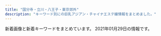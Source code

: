 ```yaml
---
title: "国分寺・立川・八王子・東京郊外"
description: "キーワード別にの巨乳アジアン・チャイナエステ嬢情報をまとめました。"
---
```


新着画像と新着キーワードをまとめています。
2021年01月29日の情報です。

<DmmAffiliateIns />
<KeywordTable
  shops={
    [
    {
        "url": "http://www.yuki.iesjp.com/",
        "img_links": [
            "http://www.yuki.iesjp.com/files/001-03.jpg",
            "http://www.yuki.iesjp.com/files/003-03.jpg",
            "http://www.yuki.iesjp.com/images/mobile.jpg",
            "http://www.yuki.iesjp.com/files/004-02.jpg",
            "http://www.yuki.iesjp.com/files/001-02.jpg",
            "http://www.yuki.iesjp.com/images/line.png",
            "http://www.yuki.iesjp.com/files/003.jpg",
            "http://www.yuki.iesjp.com/files/002.jpg",
            "http://www.yuki.iesjp.com/images/shop/s1.jpg",
            "http://www.yuki.iesjp.com/files/003-02.jpg",
            "http://www.yuki.iesjp.com/images/shop/s2.jpg",
            "http://www.yuki.iesjp.com/images/shop/s3.jpg",
            "http://www.yuki.iesjp.com/images/shop/s7.jpg",
            "http://www.yuki.iesjp.com/files/002-02.jpg",
            "http://www.yuki.iesjp.com/files/001.jpg",
            "http://www.yuki.iesjp.com/files/004.jpg",
            "http://www.yuki.iesjp.com/images/shop/s8.jpg",
            "http://www.yuki.iesjp.com/images/r3.jpg",
            "http://www.yuki.iesjp.com/files/004-03.jpg",
            "http://www.yuki.iesjp.com/images/shop/s6.jpg",
            "http://www.yuki.iesjp.com/images/shop/s5.jpg",
            "http://www.yuki.iesjp.com/files/002-03.jpg",
            "http://www.yuki.iesjp.com/images/shop/s4.jpg"
        ],
        "station": "JR\u516b\u738b\u5b50\u99c5\u5317\u53e3",
        "keywords": {
            "87": 8,
            "D": 16,
            "C": 12,
            "86": 8
        },
        "name": "\u512a\u59eb"
    },
    {
        "name": "\u7f8e\u7409\u7409 \u3046\u308b\u308b",
        "img_links": [
            "https://s-honey.uouono.com/wp-content/themes/este/img/top-img01b.png",
            "https://s-honey.uouono.com/wp-content/uploads/2019/06/1harumo.jpg",
            "https://s-honey.uouono.com/wp-content/themes/este/img/tel_footer.png",
            "https://s-honey.uouono.com/wp-content/themes/este/img/4.jpg",
            "https://s-honey.uouono.com/wp-content/themes/este/img/top-img02.png",
            "https://s-honey.uouono.com/wp-content/themes/este/img/2.jpg",
            "https://s-honey.uouono.com/wp-content/themes/este/img/3.jpg",
            "https://s-honey.uouono.com/wp-content/uploads/2019/06/2harumo.jpg",
            "https://s-honey.uouono.com/wp-content/themes/este/img/call.png",
            "https://s-honey.uouono.com/wp-content/themes/este/img/1.jpg",
            "https://s-honey.uouono.com/wp-content/uploads/2019/06/4harumo.jpg",
            "https://s-honey.uouono.com/wp-content/themes/este/img/top-img01a.png",
            "https://s-honey.uouono.com/wp-content/themes/este/img/tel_header.png",
            "https://s-honey.uouono.com/wp-content/uploads/2019/06/5harumo.jpg"
        ],
        "url": "https://s-honey.uouono.com/",
        "keywords": {
            "E": 7,
            "D": 8
        },
        "station": "JR\u8c4a\u7530\u99c5\u5317\u53e3"
    },
    {
        "img_links": [
            "http://kosakura.es-relax.info/images/c01.jpg",
            "http://kosakura.es-relax.info/gals/nana1.jpg",
            "http://kosakura.es-relax.info/images/m-foot.png",
            "http://kosakura.es-relax.info/gals/miya1.jpg",
            "http://kosakura.es-relax.info/images/c02.jpg",
            "http://kosakura.es-relax.info/gals/yuyu1.jpg",
            "http://kosakura.es-relax.info/images/m-tel.png",
            "http://kosakura.es-relax.info/images/sp-line.png",
            "http://kosakura.es-relax.info/gals/haru1.jpg",
            "http://kosakura.es-relax.info/images/c03.jpg",
            "http://kosakura.es-relax.info/images/c04.jpg",
            "http://kosakura.es-relax.info/gals/sora1.jpg",
            "http://kosakura.es-relax.info/images/sp-staff-list.png",
            "http://kosakura.es-relax.info/gals/mimi1.jpg"
        ],
        "keywords": {
            "C": 7,
            "D": 1
        },
        "url": "http://kosakura.es-relax.info/",
        "station": "JR\u56fd\u5206\u5bfa\u99c5\u5357\u53e3",
        "name": "\u5c0f\u685c"
    },
    {
        "url": "http://taipei-yoru.jpn.mn/",
        "keywords": {
            "87": 14,
            "84": 14,
            "D": 42,
            "85": 7,
            "86": 7
        },
        "station": "\u6e05\u702c\u99c5\u5317\u53e3",
        "name": "\u6843\u82b1",
        "img_links": [
            "http://taipei-yoru.jpn.mn/photos/sites/23/2020/08/2020081607343113.jpg",
            "http://taipei-yoru.jpn.mn/photos/sites/23/2020/08/2020081607165749.jpg",
            "http://taipei-yoru.jpn.mn/images/s_pick.jpg",
            "http://taipei-yoru.jpn.mn/images/info.jpg",
            "http://taipei-yoru.jpn.mn/images/s_news.jpg",
            "http://taipei-yoru.jpn.mn/photos/sites/23/2020/12/202012150944033.jpg",
            "http://taipei-yoru.jpn.mn/photos/sites/23/2020/09/2020090201331691.jpg",
            "http://taipei-yoru.jpn.mn/images/top.png",
            "http://taipei-yoru.jpn.mn/photos/sites/23/2020/08/2020081607170250.jpg",
            "http://taipei-yoru.jpn.mn/photos/sites/23/2020/09/202009020133154.jpg",
            "http://taipei-yoru.jpn.mn/images/service3.jpg",
            "http://taipei-yoru.jpn.mn/photos/sites/23/2020/08/2020081607165284.jpg",
            "http://taipei-yoru.jpn.mn/images/nbj3.jpg",
            "http://taipei-yoru.jpn.mn/photos/sites/23/2020/12/2020120706350395.jpg",
            "http://taipei-yoru.jpn.mn/photos/sites/23/2020/09/202009020126336.jpg",
            "http://taipei-yoru.jpn.mn/images/s_staff.png",
            "http://taipei-yoru.jpn.mn/images/service2.jpg",
            "http://taipei-yoru.jpn.mn/photos/sites/23/2020/08/2020081607164997.jpg",
            "http://taipei-yoru.jpn.mn/photos/sites/23/2020/09/2020090201263276.jpg",
            "http://taipei-yoru.jpn.mn/photos/sites/23/2020/08/2020081607164896.jpg",
            "http://taipei-yoru.jpn.mn/images/service4.jpg",
            "http://taipei-yoru.jpn.mn/images/service1.jpg",
            "http://taipei-yoru.jpn.mn/images/tel.jpg",
            "http://taipei-yoru.jpn.mn/images/acc.jpg",
            "http://taipei-yoru.jpn.mn/photos/sites/23/2020/08/2020081607165166.jpg"
        ]
    },
    {
        "name": "\u5bc4\u308a\u9053",
        "img_links": [
            "http://yorimichi.tyo.cm/photos/sites/19/2020/08/202008220530160.jpg",
            "http://yorimichi.tyo.cm/photos/sites/19/2020/10/2020100106404456.jpg",
            "http://yorimichi.tyo.cm/photos/sites/19/2020/04/2020042209432239.jpg",
            "http://yorimichi.tyo.cm/photos/sites/19/2020/04/2020040107395050.jpg",
            "http://yorimichi.tyo.cm/images/s_pick.jpg",
            "http://yorimichi.tyo.cm/photos/sites/19/2021/01/2021012309383695.jpg",
            "http://yorimichi.tyo.cm/photos/sites/19/2020/04/2020040107393327.jpg",
            "http://yorimichi.tyo.cm/photos/sites/19/2020/09/2020090606070014.jpg",
            "http://yorimichi.tyo.cm/images/tel.jpg",
            "http://yorimichi.tyo.cm/images/room2.jpg",
            "http://yorimichi.tyo.cm/photos/sites/19/2020/11/202011160616208.jpg",
            "http://yorimichi.tyo.cm/images/nbj3.jpg",
            "http://yorimichi.tyo.cm/images/service2.jpg",
            "http://yorimichi.tyo.cm/images/service4.jpg",
            "http://yorimichi.tyo.cm/images/info.jpg",
            "http://yorimichi.tyo.cm/images/acc.jpg",
            "http://yorimichi.tyo.cm/photos/sites/19/2020/04/2020040509212275.jpg",
            "http://yorimichi.tyo.cm/images/service3.jpg",
            "http://yorimichi.tyo.cm/images/top.png",
            "http://yorimichi.tyo.cm/images/service1.jpg",
            "http://yorimichi.tyo.cm/photos/sites/19/2020/04/2020040107402382.jpg",
            "http://yorimichi.tyo.cm/images/s_news.jpg",
            "http://yorimichi.tyo.cm/images/room4.jpg",
            "http://yorimichi.tyo.cm/photos/sites/19/2020/06/2020062204313595.jpg",
            "http://yorimichi.tyo.cm/images/s_staff.png",
            "http://yorimichi.tyo.cm/photos/sites/19/2020/04/202004010739063.jpg",
            "http://yorimichi.tyo.cm/images/room1.jpg",
            "http://yorimichi.tyo.cm/photos/sites/19/2020/04/2020040107400666.jpg",
            "http://yorimichi.tyo.cm/images/room3.jpg"
        ],
        "station": "JR\u56fd\u5206\u5bfa\u99c5\u5357\u53e3",
        "url": "http://yorimichi.tyo.cm/",
        "keywords": {
            "D": 110,
            "E": 10,
            "C": 10,
            "87": 20,
            "86": 50,
            "84": 10,
            "85": 50
        }
    },
    {
        "name": "\u8309\u8389\u82b1\u30fb\u30b8\u30e3\u30b9\u30df\u30f3",
        "station": "\u4e45\u7c73\u5ddd\u99c5\u5357\u53e3",
        "img_links": [
            "http://aes-relax.com/staff/maria/01.jpg",
            "http://aes-relax.com/img/mline.png",
            "http://aes-relax.com/staff/miyuki/01.jpg",
            "http://aes-relax.com/pic/topimg2.jpg",
            "http://aes-relax.com/staff/sayuri/01.jpg",
            "http://aes-relax.com/img/ttl_staff.png",
            "http://aes-relax.com/img/access/road1.jpg",
            "http://aes-relax.com/pic/head.jpg",
            "http://aes-relax.com/staff/miki/01.jpg",
            "http://aes-relax.com/img/access/road4.jpg",
            "http://aes-relax.com/pic/topimg3.jpg",
            "http://aes-relax.com/img/access/road2.jpg",
            "http://aes-relax.com/img/fline.png",
            "http://aes-relax.com/pic/topimg1.jpg",
            "http://aes-relax.com/img/access/road5.jpg",
            "http://aes-relax.com/staff/ichigo/01.jpg",
            "http://aes-relax.com/staff/koko/01.jpg",
            "http://aes-relax.com/staff/mayumi/01.jpg",
            "http://aes-relax.com/img/access/road3.jpg",
            "http://aes-relax.com/img/access/roaddm.png",
            "http://aes-relax.com/staff/kaori/01.jpg"
        ],
        "keywords": {
            "C": 15
        },
        "url": "http://aes-relax.com/"
    },
    {
        "img_links": [
            "http://www.tachikawa-en.com/images/1.jpg",
            "http://www.tachikawa-en.com/images/s_staff.jpg",
            "http://www.tachikawa-en.com/images/s_info.jpg",
            "http://www.tachikawa-en.com/images/s_news.jpg",
            "http://www.tachikawa-en.com/images/shop/interior.png",
            "http://www.tachikawa-en.com/images/nbj3.jpg",
            "http://www.tachikawa-en.com/files/017.jpg",
            "http://www.tachikawa-en.com/images/top1.jpg",
            "http://www.tachikawa-en.com/images/end1.jpg",
            "http://www.tachikawa-en.com/images/s1.png",
            "http://www.tachikawa-en.com/images/mobile.jpg",
            "http://www.tachikawa-en.com/images/s_face.jpg",
            "http://www.tachikawa-en.com/images/shop/sisu.png",
            "http://www.tachikawa-en.com/files/025.jpg",
            "http://www.tachikawa-en.com/files/026.jpg",
            "http://www.tachikawa-en.com/images/shop/sisu1.png",
            "http://www.tachikawa-en.com/images/s_pick.jpg",
            "http://www.tachikawa-en.com/files/027.jpg",
            "http://www.tachikawa-en.com/images/shop/sisu2.png",
            "http://www.tachikawa-en.com/images/top.jpg",
            "http://www.tachikawa-en.com/files/011.jpg"
        ],
        "keywords": {
            "D": 5,
            "87": 5
        },
        "station": "JR\u7acb\u5ddd\u99c5\u5317\u53e3",
        "url": "http://www.tachikawa-en.com/",
        "name": "\u7e01"
    },
    {
        "img_links": [
            "http://candy.jpn.cm/images/staff01.jpg",
            "http://candy.jpn.cm/images/link1.jpg",
            "http://candy.jpn.cm/photos/sites/67/2021/01/2021011409434776.jpg",
            "http://candy.jpn.cm/images/room3.jpg",
            "http://candy.jpn.cm/images/room5.jpg",
            "http://candy.jpn.cm/images/s_news.jpg",
            "http://candy.jpn.cm/photos/sites/67/2019/08/201908010438494.jpg",
            "http://candy.jpn.cm/photos/sites/67/2019/03/2019032204421232.jpg",
            "http://candy.jpn.cm/photos/sites/67/2020/02/2020021006215846.jpg",
            "http://candy.jpn.cm/photos/sites/67/2019/04/2019041107590969.jpg",
            "http://candy.jpn.cm/images/girl-z2.jpg",
            "http://candy.jpn.cm/photos/sites/67/2019/06/2019060407164073.jpg",
            "http://candy.jpn.cm/images/mobile.png",
            "http://candy.jpn.cm/images/newface1.jpg",
            "http://candy.jpn.cm/photos/sites/67/2019/06/2019061406141820.jpg",
            "http://candy.jpn.cm/photos/sites/67/2019/03/201903220442120.jpg",
            "http://candy.jpn.cm/photos/sites/67/2019/04/2019042307544524.jpg",
            "http://candy.jpn.cm/photos/sites/67/2020/10/2020100603095357.jpg",
            "http://candy.jpn.cm/images/top.jpg",
            "http://candy.jpn.cm/photos/sites/67/2020/10/2020100603095899.jpg",
            "http://candy.jpn.cm/images/girl-z1.jpg",
            "http://candy.jpn.cm/images/room4.jpg",
            "http://candy.jpn.cm/images/room2.jpg",
            "http://candy.jpn.cm/photos/sites/67/2019/12/2019120305152125.jpg"
        ],
        "name": "\u30ad\u30e3\u30f3\u30c7\u30a3",
        "station": "JR\u516b\u738b\u5b50\u99c5",
        "keywords": {
            "86": 5,
            "83": 1,
            "E": 2,
            "C": 29,
            "85": 1,
            "D": 9,
            "88": 1,
            "87": 4
        },
        "url": "http://candy.jpn.cm/"
    },
    {
        "img_links": [
            "http://www.manshun-relax.xyz/images/slider-img001.jpg",
            "http://www.manshun-relax.xyz/files/010.jpg",
            "http://www.manshun-relax.xyz/files/009.jpg",
            "http://www.manshun-relax.xyz/images/m1.jpg",
            "http://www.manshun-relax.xyz/images/rsubt2.png",
            "http://www.manshun-relax.xyz/images/b-tel.png",
            "http://www.manshun-relax.xyz/photo_news/upimg/156215d3abbcabeb19_1.jpg",
            "http://www.manshun-relax.xyz/images/m2.jpg",
            "http://www.manshun-relax.xyz/images/m6.jpg",
            "http://www.manshun-relax.xyz/images/m4.jpg",
            "http://www.manshun-relax.xyz/images/rsubt6.png",
            "http://www.manshun-relax.xyz/files/002.jpg",
            "http://www.manshun-relax.xyz/photo_news/upimg/375105f3745e630f9c_0.jpg",
            "http://www.manshun-relax.xyz/photo_news/upimg/156215d3abbcabeb19_0.jpg",
            "http://www.manshun-relax.xyz/files/007.jpg",
            "http://www.manshun-relax.xyz/images/rsubt4.png",
            "http://www.manshun-relax.xyz/files/001.jpg",
            "http://www.manshun-relax.xyz/images/rsubt3.png",
            "http://www.manshun-relax.xyz/photo_news/upimg/141125caee64562cdf_0.jpg",
            "http://www.manshun-relax.xyz/files/008.jpg",
            "http://www.manshun-relax.xyz/files/003.jpg",
            "http://www.manshun-relax.xyz/images/b-online.png",
            "http://www.manshun-relax.xyz/images/m3.jpg",
            "http://www.manshun-relax.xyz/images/rsubt7.png",
            "http://www.manshun-relax.xyz/files/004.jpg",
            "http://www.manshun-relax.xyz/images/rsubt5.png",
            "http://www.manshun-relax.xyz/photo_news/upimg/141125caee64562cdf_1.jpg",
            "http://www.manshun-relax.xyz/images/rsubt1.png",
            "http://www.manshun-relax.xyz/files/005.jpg"
        ],
        "station": "JR\u516b\u738b\u5b50\u99c5\u5317\u53e3",
        "name": "\u6e80\u6625",
        "url": "http://www.manshun-relax.xyz/",
        "keywords": {
            "87": 16,
            "88": 16,
            "\u80f8": 2,
            "D": 64,
            "86": 40
        }
    },
    {
        "station": "JR\u7acb\u5ddd\u99c5\u5357\u53e3",
        "img_links": [
            "http://pikachu.ests.jp/photos/sites/53/2020/05/202005031020591.jpg",
            "http://pikachu.ests.jp/photos/sites/53/2019/12/2019120812211796.jpg",
            "http://pikachu.ests.jp/photos/sites/53/2019/12/2019120812240249.jpg",
            "http://pikachu.ests.jp/photos/sites/53/2021/01/2021012615432181.jpg",
            "http://pikachu.ests.jp/photos/sites/53/2020/07/2020071318331414.jpg",
            "http://pikachu.ests.jp/photos/sites/53/2019/12/2019120812233657.jpg",
            "http://pikachu.ests.jp/images/s_cast.png",
            "http://pikachu.ests.jp/photos/sites/53/2020/03/2020030410403527.jpg",
            "http://pikachu.ests.jp/photos/sites/53/2019/12/2019120812213623.jpg",
            "http://pikachu.ests.jp/photos/sites/53/2020/12/2020123109574053.jpg",
            "http://pikachu.ests.jp/photos/sites/53/2020/12/202012031703299.jpg",
            "http://pikachu.ests.jp/photos/sites/53/2020/04/2020042310542798.jpg",
            "http://pikachu.ests.jp/photos/sites/53/2019/12/2019120812194443.jpg",
            "http://pikachu.ests.jp/images/line2.png",
            "http://pikachu.ests.jp/images/room2.jpg",
            "http://pikachu.ests.jp/photos/sites/53/2020/08/2020082516123813.jpg",
            "http://pikachu.ests.jp/images/end.png",
            "http://pikachu.ests.jp/images/room4.jpg",
            "http://pikachu.ests.jp/photos/sites/53/2020/07/202007011646525.jpg",
            "http://pikachu.ests.jp/photos/sites/53/2020/06/2020060511580071.jpg",
            "http://pikachu.ests.jp/photos/sites/53/2020/08/2020080517483611.jpg",
            "http://pikachu.ests.jp/photos/sites/53/2020/05/2020051218381818.jpg",
            "http://pikachu.ests.jp/images/s_news.jpg",
            "http://pikachu.ests.jp/photos/sites/53/2020/07/202007021613567.jpg",
            "http://pikachu.ests.jp/photos/sites/53/2021/01/2021010712394126.jpg",
            "http://pikachu.ests.jp/photos/sites/53/2020/10/2020102117055661.jpg",
            "http://pikachu.ests.jp/photos/sites/53/2020/03/2020030410413625.jpg",
            "http://pikachu.ests.jp/photos/sites/53/2019/12/2019120812220114.jpg",
            "http://pikachu.ests.jp/images/room3.jpg",
            "http://pikachu.ests.jp/photos/sites/53/2019/12/2019120812200274.jpg",
            "http://pikachu.ests.jp/images/tel.png",
            "http://pikachu.ests.jp/images/face.png",
            "http://pikachu.ests.jp/photos/sites/53/2019/12/2019120812205273.jpg",
            "http://pikachu.ests.jp/photos/sites/53/2020/04/2020040313060124.jpg",
            "http://pikachu.ests.jp/photos/sites/53/2020/03/2020030410412043.jpg",
            "http://pikachu.ests.jp/photos/sites/53/2020/05/2020052118140966.jpg",
            "http://pikachu.ests.jp/images/room1.jpg",
            "http://pikachu.ests.jp/photos/sites/53/2020/10/202010131217588.jpg",
            "http://pikachu.ests.jp/photos/sites/53/2019/12/2019120812225273.jpg",
            "http://pikachu.ests.jp/photos/sites/53/2019/12/2019120812222495.jpg",
            "http://pikachu.ests.jp/photos/sites/53/2020/03/2020030410405564.jpg",
            "http://pikachu.ests.jp/photos/sites/53/2020/06/2020061214055969.jpg",
            "http://pikachu.ests.jp/photos/sites/53/2019/07/201907011259242.jpg"
        ],
        "name": "\u30d4\u30ab\u30fb\u304a\u3061\u3085\uff5e",
        "url": "http://pikachu.ests.jp/",
        "keywords": {
            "D": 30,
            "E": 2,
            "83": 3,
            "C": 1,
            "85": 7,
            "86": 14,
            "84": 1,
            "87": 8
        }
    },
    {
        "keywords": {},
        "name": "\u30d0\u30cb\u30e9",
        "url": "http://www.banira-esthe.xyz/",
        "station": "\u4fdd\u8c37\u99c5\u5357\u53e3",
        "img_links": [
            "http://www.banira-esthe.xyz/images/nav/nav-job.jpg",
            "http://www.banira-esthe.xyz/images/top/t4.jpg",
            "http://www.banira-esthe.xyz/images/top/t3.png",
            "http://www.banira-esthe.xyz/images/top/t6.jpg",
            "http://www.banira-esthe.xyz/images/top/t2.png",
            "http://www.banira-esthe.xyz/images/staff/4/yuyu2.jpg",
            "http://www.banira-esthe.xyz/images/staff/4/2.jpg",
            "http://www.banira-esthe.xyz/images/index-miru_18.jpg",
            "http://www.banira-esthe.xyz/images/index-miru_03.jpg",
            "http://www.banira-esthe.xyz/images/nav/nav-sys.jpg",
            "http://www.banira-esthe.xyz/images/index-miru_21.jpg",
            "http://www.banira-esthe.xyz/images/index-miru_06.jpg",
            "http://www.banira-esthe.xyz/images/staff/2/miki.jpg",
            "http://www.banira-esthe.xyz/images/nav/zhuyi.jpg",
            "http://www.banira-esthe.xyz/images/sys2.jpg",
            "http://www.banira-esthe.xyz/images/images/images/news_03.jpg",
            "http://www.banira-esthe.xyz/images/nav/nav-staff.jpg",
            "http://www.banira-esthe.xyz/images/staff/neinei2.jpg",
            "http://www.banira-esthe.xyz/images/images/images/news_01.jpg",
            "http://www.banira-esthe.xyz/images/staff/4/yoko.jpg",
            "http://www.banira-esthe.xyz/images/s-bian.png",
            "http://www.banira-esthe.xyz/images/staff/4/yuri.jpg"
        ]
    },
    {
        "keywords": {
            "C": 8
        },
        "name": "\u7d2b\u967d\u82b1",
        "img_links": [
            "http://e-hachiouji.com/images/banna3.jpg",
            "http://e-hachiouji.com/images/ringo.jpg",
            "http://e-hachiouji.com/images/top1.jpg",
            "http://e-hachiouji.com/images/mobel.jpg",
            "http://e-hachiouji.com/images/nana3.jpg",
            "http://e-hachiouji.com/images/banna1.jpg",
            "http://e-hachiouji.com/images/g7.jpg",
            "http://e-hachiouji.com/images/g3.jpg",
            "http://e-hachiouji.com/images/g2.jpg",
            "http://e-hachiouji.com/images/g10.jpg",
            "http://e-hachiouji.com/images/banna2.jpg",
            "http://e-hachiouji.com/images/g5.jpg",
            "http://e-hachiouji.com/images/g9.jpg",
            "http://e-hachiouji.com/images/g6.jpg",
            "http://e-hachiouji.com/images/g4.jpg",
            "http://e-hachiouji.com/images/g8.jpg",
            "http://e-hachiouji.com/images/index-staff.png"
        ],
        "url": "http://e-hachiouji.com/",
        "station": "JR\u516b\u738b\u5b50\u99c5\u5317\u53e3"
    },
    {
        "keywords": {
            "86": 10,
            "D": 7,
            "C": 16,
            "E": 3
        },
        "img_links": [
            "http://unmei.xyz/uploads/201207/1-20120F91545951.jpg",
            "http://unmei.xyz/style/images/girl-z1.jpg",
            "http://unmei.xyz/uploads/201109/1-201109133931237.jpg",
            "http://unmei.xyz/style/images/dt.jpg",
            "http://unmei.xyz/uploads/210109/1-210109123219239.jpg",
            "http://unmei.xyz/uploads/201024/1-201024125031258.jpg",
            "http://unmei.xyz/uploads/201204/1-2012041314051K.jpg",
            "http://unmei.xyz/uploads/201204/1-201204131333327.jpg",
            "http://unmei.xyz/style/images/top.png",
            "http://unmei.xyz/uploads/201010/1-201010134113F3.png",
            "http://unmei.xyz/style/images/girl-z2.jpg",
            "http://unmei.xyz/style/images/room1.jpg",
            "http://unmei.xyz/style/images/room4.jpg",
            "http://unmei.xyz/uploads/201010/1-20101013404MP.png",
            "http://unmei.xyz/style/images/mobile.jpg",
            "http://unmei.xyz/style/images/bj3.png",
            "http://unmei.xyz/uploads/201204/1-20120413135K17.jpg",
            "http://unmei.xyz/uploads/201010/1-201010133944618.jpg",
            "http://unmei.xyz/uploads/201207/1-20120F91600P1.jpg",
            "http://unmei.xyz/uploads/201109/1-20110913395LL.jpg",
            "http://unmei.xyz/uploads/201012/1-201012101KV21.jpg",
            "http://unmei.xyz/style/images/room2.jpg",
            "http://unmei.xyz/uploads/201109/1-20110913400H13.jpg",
            "http://unmei.xyz/uploads/201207/1-20120F91552621.jpg",
            "http://unmei.xyz/plus/images/room5.jpg",
            "http://unmei.xyz/uploads/201026/1-2010261G0393M.jpg",
            "http://unmei.xyz/uploads/201012/1-201012101S5192.jpg",
            "http://unmei.xyz/style/images/staff_line.png",
            "http://unmei.xyz/style/images/room3.jpg",
            "http://unmei.xyz/uploads/201012/1-201012101RI06.jpg",
            "http://unmei.xyz/style/images/end.jpg"
        ],
        "station": "JR\u56fd\u5206\u5bfa\u99c5\u5357\u53e3",
        "name": "\u904b\u547d\u306e\u5973\u795e",
        "url": "http://unmei.xyz/"
    },
    {
        "url": "http://www.yumenouti.xyz/",
        "name": "\u5922\u306e\u5bb6",
        "station": "\u4fdd\u8c37\u99c5\u5357\u53e3",
        "img_links": [
            "http://www.yumenouti.xyz/images/staff/7/sari.png",
            "http://www.yumenouti.xyz/images/images/awaawa_03.jpg",
            "http://www.yumenouti.xyz/images/staff/7/sakura.png",
            "http://www.yumenouti.xyz/images/index-hituji_07.jpg",
            "http://www.yumenouti.xyz/images/staff/miki.jpg",
            "http://www.yumenouti.xyz/images/images/awaawa_11.jpg",
            "http://www.yumenouti.xyz/images/nav/lanmu-t-job.jpg",
            "http://www.yumenouti.xyz/images/staff/13.png",
            "http://www.yumenouti.xyz/images/index-hituji_02.jpg",
            "http://www.yumenouti.xyz/images/index-hituji_09.jpg",
            "http://www.yumenouti.xyz/images/staff/yuyu.jpg",
            "http://www.yumenouti.xyz/psd/index_off.jpg",
            "http://www.yumenouti.xyz/images/index-hituji_22.jpg",
            "http://www.yumenouti.xyz/images/sys/lanmu-zi-s7.png",
            "http://www.yumenouti.xyz/images/images/awaawa_05.jpg",
            "http://www.yumenouti.xyz/images/index-hituji_13.jpg",
            "http://www.yumenouti.xyz/images/images/awaawa_09.jpg",
            "http://www.yumenouti.xyz/images/nav/lanmu-t-sys.jpg",
            "http://www.yumenouti.xyz/images/index-hituji_18.jpg",
            "http://www.yumenouti.xyz/images/nav/lanmu-t-st.jpg"
        ],
        "keywords": {}
    },
    {
        "name": "J-ONE -\u30b8\u30a7\u30a4\u30ef\u30f3-",
        "url": "http://j-one.est888.com/",
        "img_links": [
            "http://j-one.est888.com/css/staff/staff03.jpg",
            "http://j-one.est888.com/css/tel.png",
            "http://j-one.est888.com/css/staff/staff01.jpg",
            "http://j-one.est888.com/css/osusume02.jpg",
            "http://j-one.est888.com/css/nav/nav-001.jpg",
            "http://j-one.est888.com/css/staff/staff02.jpg",
            "http://j-one.est888.com/css/nav/nav-002.jpg",
            "http://j-one.est888.com/css/nav/nav-005.jpg",
            "http://j-one.est888.com/css/top-left02.jpg",
            "http://j-one.est888.com/css/nav/nav-004.jpg",
            "http://j-one.est888.com/css/cam01.jpg",
            "http://j-one.est888.com/css/baner.jpg",
            "http://j-one.est888.com/css/nav/nav-003.jpg",
            "http://j-one.est888.com/css/nav/nav-006.jpg"
        ],
        "station": "\u4eac\u738b\u516b\u738b\u5b50\u99c5",
        "keywords": {
            "C": 2,
            "87": 1,
            "90": 1,
            "E": 1,
            "88": 1
        }
    },
    {
        "img_links": [
            "http://www.re-sort.work/images/up.jpg",
            "http://www.re-sort.work/staff/yuyu.jpg",
            "http://www.re-sort.work/staff/emi.jpg",
            "http://www.re-sort.work/staff/rina.jpg",
            "http://www.re-sort.work/images/interior_t.jpg",
            "http://www.re-sort.work/images/head.jpg",
            "http://www.re-sort.work/staff/mina.jpg",
            "http://www.re-sort.work/images/int1.jpg",
            "http://www.re-sort.work/img/rina1.jpg",
            "http://www.re-sort.work/img/rie1.jpg",
            "http://www.re-sort.work/staff/rie.jpg",
            "http://www.re-sort.work/img/nao1.jpg",
            "http://www.re-sort.work/images/int2.jpg",
            "http://www.re-sort.work/img/yuyu1.jpg",
            "http://www.re-sort.work/img/emi1.jpg",
            "http://www.re-sort.work/images/tg.jpg",
            "http://www.re-sort.work/images/rec2.jpg",
            "http://www.re-sort.work/images/rec1.jpg",
            "http://www.re-sort.work/staff/aya.jpg",
            "http://www.re-sort.work/images/staff_t.jpg",
            "http://www.re-sort.work/staff/nao.jpg",
            "http://www.re-sort.work/img/mina1.jpg",
            "http://www.re-sort.work/images/sys.jpg",
            "http://www.re-sort.work/images/news.jpg",
            "http://www.re-sort.work/img/aya1.jpg"
        ],
        "name": "\u30ab\u30ce\u30f3",
        "keywords": {},
        "station": "JR\u7acb\u5ddd\u99c5\u5357\u53e3",
        "url": "http://www.re-sort.work/"
    },
    {
        "img_links": [
            "http://massage-est.tokyo/images/slider-img002.jpg",
            "http://massage-est.tokyo/images/rsubt5.png",
            "http://massage-est.tokyo/images/rsubt7.png",
            "http://massage-est.tokyo/images/cg13.jpg",
            "http://massage-est.tokyo/images/tel2.png",
            "http://massage-est.tokyo/images/cg07.jpg",
            "http://massage-est.tokyo/images/cg01.jpg",
            "http://massage-est.tokyo/images/cg03.jpg",
            "http://massage-est.tokyo/images/m1.jpg",
            "http://massage-est.tokyo/images/cg10.jpg",
            "http://massage-est.tokyo/images/cg04.jpg",
            "http://massage-est.tokyo/images/cg02.jpg",
            "http://massage-est.tokyo/images/rsubt6.png",
            "http://massage-est.tokyo/images/m2.jpg",
            "http://massage-est.tokyo/images/slider-img001.jpg",
            "http://massage-est.tokyo/images/m6.jpg",
            "http://massage-est.tokyo/images/cg131.jpg",
            "http://massage-est.tokyo/images/cg101.jpg",
            "http://massage-est.tokyo/images/rsubt4.png",
            "http://massage-est.tokyo/images/cg06.jpg",
            "http://massage-est.tokyo/images/cg09.jpg",
            "http://massage-est.tokyo/images/rsubt2.png",
            "http://massage-est.tokyo/images/rsubt1.png",
            "http://massage-est.tokyo/images/cg031.jpg",
            "http://massage-est.tokyo/images/m3.jpg",
            "http://massage-est.tokyo/images/cg12.jpg",
            "http://massage-est.tokyo/images/cg05.jpg",
            "http://massage-est.tokyo/images/cg11.jpg",
            "http://massage-est.tokyo/images/cg132.jpg",
            "http://massage-est.tokyo/images/cg08.jpg",
            "http://massage-est.tokyo/images/cg061.jpg",
            "http://massage-est.tokyo/images/rsubt3.png",
            "http://massage-est.tokyo/images/b-tel.png",
            "http://massage-est.tokyo/images/m4.jpg"
        ],
        "url": "http://massage-est.tokyo/",
        "keywords": {
            "86": 95,
            "D": 85,
            "C": 18,
            "85": 8
        },
        "station": "JR\u7acb\u5ddd\u99c5\u5357\u53e3",
        "name": "S Body"
    },
    {
        "name": "\u7761\u84ee",
        "url": "http://uniont.xyz/",
        "keywords": {
            "85": 1,
            "86": 10,
            "E": 2,
            "F": 1,
            "D": 9,
            "94": 1
        },
        "img_links": [
            "http://uniont.xyz/uploads/200924/1-200924133153O1.jpg",
            "http://uniont.xyz/uploads/200924/1-200924132101X4.jpg",
            "http://uniont.xyz/uploads/200924/1-2009241322001R.jpg",
            "http://uniont.xyz/uploads/200924/1-200924133225646.jpg",
            "http://uniont.xyz/uploads/200924/1-200924133331412.jpg",
            "http://uniont.xyz/uploads/200924/1-20092413260aG.jpg",
            "http://uniont.xyz/uploads/200924/1-20092413312S95.jpg",
            "http://uniont.xyz/picture/bj2.jpg",
            "http://uniont.xyz/uploads/200924/1-200924133920U5.jpg",
            "http://uniont.xyz/picture/end.png",
            "http://uniont.xyz/picture/face.png",
            "http://uniont.xyz/picture/s_staff.jpg",
            "http://uniont.xyz/picture/top.png",
            "http://uniont.xyz/uploads/200924/1-200924132G1L4.jpg",
            "http://uniont.xyz/uploads/200924/1-200924132KQ53.jpg",
            "http://uniont.xyz/uploads/200924/1-200924131T0603.jpg",
            "http://uniont.xyz/uploads/200924/1-20092413233BZ.jpg",
            "http://uniont.xyz/uploads/200924/1-20092413252X41.jpg",
            "http://uniont.xyz/picture/r4.jpg",
            "http://uniont.xyz/uploads/200924/1-200924132512B1.jpg",
            "http://uniont.xyz/uploads/201112/1-201112091456449.jpg",
            "http://uniont.xyz/uploads/200924/1-200924131JX02.jpg",
            "http://uniont.xyz/picture/r3.jpg",
            "http://uniont.xyz/uploads/200924/1-20092413325Sc.jpg",
            "http://uniont.xyz/uploads/200924/1-200924132623O7.jpg",
            "http://uniont.xyz/uploads/200924/1-200924132433127.jpg",
            "http://uniont.xyz/picture/r5.jpg",
            "http://uniont.xyz/picture/r1.jpg",
            "http://uniont.xyz/uploads/200924/1-20092413214T30.jpg",
            "http://uniont.xyz/uploads/200924/1-200924132422524.jpg",
            "http://uniont.xyz/picture/r2.jpg",
            "http://uniont.xyz/uploads/200924/1-200924132J53b.jpg",
            "http://uniont.xyz/uploads/200924/1-200924132A9E6.jpg",
            "http://uniont.xyz/uploads/200924/1-200924132113558.jpg",
            "http://uniont.xyz/uploads/201112/1-2011120914432M.jpg",
            "http://uniont.xyz/uploads/200924/1-200924133912N0.jpg",
            "http://uniont.xyz/uploads/200924/1-2009241323163J.jpg",
            "http://uniont.xyz/uploads/200924/1-200924131S1D4.jpg",
            "http://uniont.xyz/uploads/200924/1-200924131H2313.jpg",
            "http://uniont.xyz/picture/news.png",
            "http://uniont.xyz/picture/pick.png"
        ],
        "station": "JR\u56fd\u5206\u5bfa\u99c5\u5317\u53e3"
    },
    {
        "name": "Cawaii Girl\uff5e\u304b\u308f\u3044\u3044\u30ac\u30fc\u30eb\uff5e",
        "url": "https://ca-girl.com/",
        "keywords": {
            "E": 68,
            "F": 3,
            "\u30bb\u30af\u30b7\u30fc": 5,
            "D": 52
        },
        "station": "JR\u56fd\u5206\u5bfa\u99c5\u5317\u53e3",
        "img_links": [
            "https://ca-girl.com/wp-content/uploads/2019/05/husahsuiaas.jpg",
            "https://ca-girl.com/wp-content/uploads/2019/02/fghlkjhhhhhhhhh.jpg",
            "https://ca-girl.com/wp-content/uploads/2019/01/hasiujilamklassa.jpg",
            "https://ca-girl.com/wp-content/uploads/2019/06/11awesrtdyfugi.jpg",
            "https://ca-girl.com/wp-content/uploads/2019/05/hosiajoiaokla.jpg",
            "https://ca-girl.com/wp-content/themes/este/img/top-img01.png",
            "https://ca-girl.com/wp-content/uploads/2020/01/ytyfugihl.jpg",
            "https://ca-girl.com/wp-content/uploads/2019/12/xfrtyfugi.jpg",
            "https://ca-girl.com/wp-content/uploads/2019/10/arwerstdyfugi.jpg",
            "https://ca-girl.com/wp-content/uploads/2019/10/esrtdyfugi.jpg",
            "https://ca-girl.com/wp-content/uploads/2020/05/34567jha.jpg",
            "https://ca-girl.com/wp-content/uploads/2019/02/jsioaoissa.jpg",
            "https://ca-girl.com/wp-content/themes/este/img/tel01.png",
            "https://ca-girl.com/wp-content/uploads/2019/02/121awesrtdyfugi.jpg",
            "https://ca-girl.com/wp-content/uploads/2019/03/tyfugihojpka.jpg",
            "https://ca-girl.com/wp-content/uploads/2020/02/1setrdyfusa.jpg",
            "https://ca-girl.com/wp-content/themes/este/img/tel.png",
            "https://ca-girl.com/wp-content/uploads/2020/01/e5drtfyug1-awesrtdyfugi.jpg",
            "https://ca-girl.com/wp-content/uploads/2019/05/hsaioijsioaas.jpg",
            "https://ca-girl.com/wp-content/uploads/2019/06/huosajoisaosa.jpg",
            "https://ca-girl.com/wp-content/uploads/2019/12/drftyguhij.jpg",
            "https://ca-girl.com/wp-content/uploads/2019/09/drtyfugihoa.jpg",
            "https://ca-girl.com/wp-content/uploads/2020/11/sp90aouiyawesrtdyfugi.jpg",
            "https://ca-girl.com/wp-content/uploads/2020/02/99awesrtdyfugi.jpg",
            "https://ca-girl.com/wp-content/uploads/2018/12/ahiosjaslkaa.jpg",
            "https://ca-girl.com/wp-content/uploads/2020/03/12esrtdyfug.jpg",
            "https://ca-girl.com/wp-content/uploads/2019/06/hsoajioaopa.jpg",
            "https://ca-girl.com/wp-content/uploads/2020/01/9jhgvjhk.jpg",
            "https://ca-girl.com/wp-content/uploads/2019/11/sauygihoj.jpg",
            "https://ca-girl.com/wp-content/uploads/2019/03/fygiuhoja.jpg",
            "https://ca-girl.com/wp-content/uploads/2019/02/saiojoasosa.jpg",
            "https://ca-girl.com/wp-content/uploads/2019/12/etsrdyfugi.jpg",
            "https://ca-girl.com/wp-content/uploads/2018/12/uyhuijnlmlkmlkmlkmlk.jpg",
            "https://ca-girl.com/wp-content/themes/este/img/top-img03.png",
            "https://ca-girl.com/wp-content/uploads/2020/01/TFYUGIHSA.jpg",
            "https://ca-girl.com/wp-content/uploads/2021/01/9876awesrtdyfugi.jpg",
            "https://ca-girl.com/wp-content/uploads/2019/08/drtyfugihojp.jpg",
            "https://ca-girl.com/wp-content/uploads/2020/02/13aesrtdyf.jpg",
            "https://ca-girl.com/wp-content/themes/este/img/top-img04.png",
            "https://ca-girl.com/wp-content/uploads/2019/02/fyguhijl.jpg",
            "https://ca-girl.com/wp-content/uploads/2019/12/xrtcyvubnklm.jpg",
            "https://ca-girl.com/wp-content/uploads/2020/08/876521wesrtdyfugi.jpg",
            "https://ca-girl.com/wp-content/themes/este/img/top-img05a.png",
            "https://ca-girl.com/wp-content/uploads/2020/02/restdyfugusa.jpg",
            "https://ca-girl.com/wp-content/uploads/2019/03/sarydtfugiho.jpg",
            "https://ca-girl.com/wp-content/themes/este/img/top-img02b.png",
            "https://ca-girl.com/wp-content/uploads/2020/01/xrdtfuygih.jpg",
            "https://ca-girl.com/wp-content/uploads/2019/10/sxdcvbnliojuhyghjk.jpg",
            "https://ca-girl.com/wp-content/uploads/2019/02/hsioajioaklaa.jpg",
            "https://ca-girl.com/wp-content/uploads/2020/01/setrdyfugawesrtdyfugi.jpg",
            "https://ca-girl.com/wp-content/uploads/2019/10/srdtfuygiuh.jpg",
            "https://ca-girl.com/wp-content/uploads/2019/02/drytfugi.jpg",
            "https://ca-girl.com/wp-content/uploads/2019/09/setrdytfugihoa.jpg",
            "https://ca-girl.com/wp-content/uploads/2019/10/awerstdyfugihoj.jpg",
            "https://ca-girl.com/wp-content/uploads/2020/11/11awesrtdyfugi.jpg",
            "https://ca-girl.com/wp-content/uploads/2019/08/sertdyfugia.jpg",
            "https://ca-girl.com/wp-content/uploads/2019/06/22awesrtdyfugi.jpg",
            "https://ca-girl.com/wp-content/uploads/2020/03/WEarstdy.jpg",
            "https://ca-girl.com/wp-content/uploads/2020/04/sretdryfusa1.jpg",
            "https://ca-girl.com/wp-content/uploads/2019/10/aerstdyfu.jpg",
            "https://ca-girl.com/wp-content/uploads/2020/02/88awesrtdyfugi.jpg",
            "https://ca-girl.com/wp-content/uploads/2018/12/aiojiosaskalasa.jpg",
            "https://ca-girl.com/wp-content/uploads/2020/05/awesrtdyfu.jpg",
            "https://ca-girl.com/wp-content/uploads/2019/10/warsetdyfughi.jpg",
            "https://ca-girl.com/wp-content/uploads/2020/02/2aestrdyfu.jpg",
            "https://ca-girl.com/wp-content/uploads/2020/02/sredtfygusa.jpg",
            "https://ca-girl.com/wp-content/uploads/2020/02/1waerstdyfu.jpg",
            "https://ca-girl.com/wp-content/uploads/2020/01/1gyiuhoisja.jpg",
            "https://ca-girl.com/wp-content/uploads/2020/02/3aesrtdyfu.jpg",
            "https://ca-girl.com/wp-content/uploads/2019/12/xrtdyfugi.jpg",
            "https://ca-girl.com/wp-content/uploads/2020/05/34567hja.jpg",
            "https://ca-girl.com/wp-content/uploads/2019/06/setrdytfuygiuhoij.jpg",
            "https://ca-girl.com/wp-content/uploads/2019/03/estrdytfugiho.jpg",
            "https://ca-girl.com/wp-content/uploads/2020/04/wserdtfygu12.jpg",
            "https://ca-girl.com/wp-content/uploads/2019/11/1ydtsfuaghija.jpg",
            "https://ca-girl.com/wp-content/themes/este/img/2.jpg",
            "https://ca-girl.com/wp-content/uploads/2019/10/aewrstdyfugi.jpg",
            "https://ca-girl.com/wp-content/uploads/2020/01/oiuytdfugih.jpg",
            "https://ca-girl.com/wp-content/uploads/2019/03/soajsoiakla.jpg",
            "https://ca-girl.com/wp-content/themes/este/img/1.jpg",
            "https://ca-girl.com/wp-content/uploads/2019/05/hsajioaa.jpg",
            "https://ca-girl.com/wp-content/uploads/2020/02/2waesrtdyfu.jpg",
            "https://ca-girl.com/wp-content/uploads/2019/12/sertdyfugi.jpg",
            "https://ca-girl.com/wp-content/uploads/2019/05/hsuaoijiaoa.jpg",
            "https://ca-girl.com/wp-content/uploads/2019/05/isjioiojiossjaosa.jpg"
        ]
    },
    {
        "keywords": {
            "88": 2,
            "86": 1,
            "C": 1,
            "D": 2
        },
        "station": "\u82b1\u5c0f\u91d1\u4e95\u99c5\u5357\u53e3",
        "url": "http://sofia-es.tokyo/",
        "name": "SOFIA \uff5e\u30bd\u30d5\u30a3\u30a2\uff5e",
        "img_links": [
            "http://sofia-es.tokyo/images/index_09.jpg",
            "http://sofia-es.tokyo/images/index_14.jpg",
            "http://sofia-es.tokyo/images/index_06.jpg",
            "http://sofia-es.tokyo/images/girls_13.jpg",
            "http://sofia-es.tokyo/images/index_03.jpg",
            "http://sofia-es.tokyo/uploads/ca177747885af42bd8197f68c498bcf8.jpg",
            "http://sofia-es.tokyo/images/index_15.jpg",
            "http://sofia-es.tokyo/images/index_07.jpg",
            "http://sofia-es.tokyo/images/index_02.jpg",
            "http://sofia-es.tokyo/uploads/1ec96f990e939733a393533a8d58a699.jpg",
            "http://sofia-es.tokyo/images/index_11.jpg",
            "http://sofia-es.tokyo/images/gallery_03.jpg",
            "http://sofia-es.tokyo/images/index_01.jpg",
            "http://sofia-es.tokyo/images/index_10.jpg",
            "http://sofia-es.tokyo/uploads/ecd62b76b1e56e66cb7bcb964da1ca22.jpg",
            "http://sofia-es.tokyo/images/index_05.jpg",
            "http://sofia-es.tokyo/images/index_08.jpg",
            "http://sofia-es.tokyo/images/girls_03.jpg",
            "http://sofia-es.tokyo/images/index_04.jpg"
        ]
    },
    {
        "station": "JR\u516b\u738b\u5b50\u99c5\u5357\u53e3",
        "url": "http://uuka.loveyaku.com/",
        "img_links": [
            "http://uuka.loveyaku.com/imgs/lunbo/photo04.jpg",
            "http://uuka.loveyaku.com/imgs/lunbo/photo03.jpg",
            "http://uuka.loveyaku.com/imgs/header.png",
            "http://uuka.loveyaku.com/imgs/nav/nb02.png",
            "http://uuka.loveyaku.com/imgs/nav/nb05.png",
            "http://uuka.loveyaku.com/imgs/headline.png",
            "http://uuka.loveyaku.com/imgs/information.jpg",
            "http://uuka.loveyaku.com/imgs/mobile.jpg",
            "http://uuka.loveyaku.com/imgs/bar_therapist.png",
            "http://uuka.loveyaku.com/imgs/nav/nb01.png",
            "http://uuka.loveyaku.com/imgs/temp_boshu.jpg",
            "http://uuka.loveyaku.com/imgs/nav/nb03.png",
            "http://uuka.loveyaku.com/imgs/nav/nb04.png",
            "http://uuka.loveyaku.com/imgs/nav/nb06.png",
            "http://uuka.loveyaku.com/imgs/address.png",
            "http://uuka.loveyaku.com/imgs/bttel.png",
            "http://uuka.loveyaku.com/imgs/lunbo/photo01.jpg",
            "http://uuka.loveyaku.com/imgs/lunbo/photo02.jpg"
        ],
        "keywords": {
            "C": 7
        },
        "name": "\u7652\u60a0\u83ef"
    },
    {
        "img_links": [
            "http://seven-love.xyz.mn/images/mobile.jpg",
            "http://seven-love.xyz.mn/photos/sites/10/2020/07/2020070205040665.jpg",
            "http://seven-love.xyz.mn/photos/sites/10/2020/10/2020101707251671.jpg",
            "http://seven-love.xyz.mn/images/s3.jpg",
            "http://seven-love.xyz.mn/photos/sites/10/2020/07/2020070205042874.jpg",
            "http://seven-love.xyz.mn/images/s_link.png",
            "http://seven-love.xyz.mn/images/tel.jpg",
            "http://seven-love.xyz.mn/photos/sites/10/2020/07/2020070205044681.jpg",
            "http://seven-love.xyz.mn/images/info.jpg",
            "http://seven-love.xyz.mn/images/s_news.jpg",
            "http://seven-love.xyz.mn/images/room4.jpg",
            "http://seven-love.xyz.mn/images/info2.jpg",
            "http://seven-love.xyz.mn/photos/sites/10/2020/07/2020070205045826.jpg",
            "http://seven-love.xyz.mn/images/room2.jpg",
            "http://seven-love.xyz.mn/images/s_staff.png",
            "http://seven-love.xyz.mn/images/room3.jpg",
            "http://seven-love.xyz.mn/images/room1.jpg",
            "http://seven-love.xyz.mn/photos/sites/10/2020/12/2020120404555567.jpg",
            "http://seven-love.xyz.mn/photos/sites/10/2020/08/2020082403240698.jpg"
        ],
        "name": "Seven\u604b",
        "keywords": {
            "87": 8,
            "D": 48,
            "85": 32,
            "E": 8,
            "86": 16
        },
        "station": "\u3072\u3070\u308a\u30f6\u4e18\u99c5\u5357\u53e3",
        "url": "http://seven-love.xyz.mn/"
    },
    {
        "station": "\u3072\u3070\u308a\u30f6\u4e18\u99c5\u5317\u53e3",
        "name": "\u8212\u5824\u82d1 \uff5e\u30b8\u30e7\u30c6\u30a4\u30a8\u30f3\uff5e",
        "img_links": [
            "http://joten.work/img/risa1.jpg",
            "http://joten.work/images/sys4.jpg",
            "http://joten.work/images/interior_t.jpg",
            "http://joten.work/images/rec2.png",
            "http://joten.work/images/sys3.jpg",
            "http://joten.work/images/int2.png",
            "http://joten.work/images/ta.jpg",
            "http://joten.work/images/rec1.png",
            "http://joten.work/images/sys1.jpg",
            "http://joten.work/images/rec3.png",
            "http://joten.work/staff/sayaka.jpg",
            "http://joten.work/images/sys2.jpg",
            "http://joten.work/images/menu/interior.jpg",
            "http://joten.work/images/tel.jpg",
            "http://joten.work/images/newface_t.png",
            "http://joten.work/images/head.png",
            "http://joten.work/images/menu/top.jpg",
            "http://joten.work/images/news.png",
            "http://joten.work/img/sayaka1.jpg",
            "http://joten.work/images/menu/staff.jpg",
            "http://joten.work/images/staff_t.jpg",
            "http://joten.work/images/mobile.jpg",
            "http://joten.work/images/int1.png",
            "http://joten.work/staff/risa.jpg"
        ],
        "keywords": {},
        "url": "http://joten.work/"
    },
    {
        "img_links": [
            "https://hoya.aoaoeo.com/wp-content/themes/este/img/top-img01.png",
            "https://hoya.aoaoeo.com/wp-content/uploads/2018/12/98765432.jpg",
            "https://hoya.aoaoeo.com/wp-content/themes/este/img/tel_footer.png",
            "https://hoya.aoaoeo.com/wp-content/themes/este/img/call.png",
            "https://hoya.aoaoeo.com/wp-content/themes/este/img/top-img01a.png",
            "https://hoya.aoaoeo.com/wp-content/themes/este/img/top-img02.png",
            "https://hoya.aoaoeo.com/wp-content/themes/este/img/top-img03.png",
            "https://hoya.aoaoeo.com/wp-content/uploads/2020/07/2121uy.jpg",
            "https://hoya.aoaoeo.com/wp-content/themes/este/img/2.jpg",
            "https://hoya.aoaoeo.com/wp-content/themes/este/img/top-img01b.png",
            "https://hoya.aoaoeo.com/wp-content/themes/este/img/tel_header.png",
            "https://hoya.aoaoeo.com/wp-content/themes/este/img/3.jpg",
            "https://hoya.aoaoeo.com/wp-content/themes/este/img/4.jpg",
            "https://hoya.aoaoeo.com/wp-content/uploads/2018/12/4356789uihj.jpg",
            "https://hoya.aoaoeo.com/wp-content/uploads/2018/12/987654.jpg",
            "https://hoya.aoaoeo.com/wp-content/themes/este/img/1.jpg"
        ],
        "keywords": {
            "E": 8,
            "D": 7
        },
        "url": "https://hoya.aoaoeo.com/",
        "name": "Yulala\uff5e\u3086\u3089\u3089\uff5e",
        "station": "\u4fdd\u8c37\u99c5\u5357\u53e3"
    },
    {
        "url": "http://yasurakukaori.xyz/index.html",
        "station": "JR\u516b\u738b\u5b50\u99c5\u5357\u53e3",
        "keywords": {},
        "name": "\u685c",
        "img_links": []
    },
    {
        "name": "\u96c5",
        "station": "JR\u798f\u751f\u99c5\u6771\u53e3",
        "img_links": [
            "http://a-rlx.info/images/acc05.jpg",
            "http://a-rlx.info/images/r01.jpg",
            "http://a-rlx.info/images/acc03.jpg",
            "http://a-rlx.info/gril/p03.jpg",
            "http://a-rlx.info/images/index_12.jpg",
            "http://a-rlx.info/images/r04.jpg",
            "http://a-rlx.info/gril/07b.jpg",
            "http://a-rlx.info/images/index_02.jpg",
            "http://a-rlx.info/images/line.png",
            "http://a-rlx.info/images/r02.jpg",
            "http://a-rlx.info/images/s03.jpg",
            "http://a-rlx.info/images/s01.jpg",
            "http://a-rlx.info/gril/013.jpg",
            "http://a-rlx.info/images/index_13.jpg",
            "http://a-rlx.info/images/sys_08.jpg",
            "http://a-rlx.info/images/index_01.jpg",
            "http://a-rlx.info/images/s02.jpg",
            "http://a-rlx.info/images/s04.jpg",
            "http://a-rlx.info/gril/07a.jpg",
            "http://a-rlx.info/images/info_08.jpg",
            "http://a-rlx.info/gril/09a.jpg",
            "http://a-rlx.info/images/acc04.jpg",
            "http://a-rlx.info/gril/013b.jpg",
            "http://a-rlx.info/images/index_03.jpg",
            "http://a-rlx.info/images/staff_08.jpg",
            "http://a-rlx.info/images/index_06.jpg",
            "http://a-rlx.info/images/r03.jpg",
            "http://a-rlx.info/gril/07.jpg",
            "http://a-rlx.info/images/rec.jpg",
            "http://a-rlx.info/images/index_05.jpg",
            "http://a-rlx.info/images/rec_08.jpg",
            "http://a-rlx.info/gril/09.jpg",
            "http://a-rlx.info/images/acc01.jpg",
            "http://a-rlx.info/images/index_07.jpg",
            "http://a-rlx.info/gril/09b.jpg",
            "http://a-rlx.info/images/info_01.png",
            "http://a-rlx.info/gril/013a.jpg",
            "http://a-rlx.info/images/index_04.jpg",
            "http://a-rlx.info/images/sub_10.jpg"
        ],
        "url": "http://a-rlx.info",
        "keywords": {
            "E": 1,
            "C": 2
        }
    },
    {
        "img_links": [
            "http://es-aroma.tokyo/wp-content/uploads/2020/08/WeChat-Image_20200825210507.jpg",
            "http://es-aroma.tokyo/wp-content/uploads/2019/05/WeChat-Image_20190524171035.jpg",
            "http://es-aroma.tokyo/wp-content/uploads/2019/06/WeChat-Image_20190603163147-267x400.jpg",
            "http://es-aroma.tokyo/wp-content/uploads/2019/06/WeChat-Image_20190613133937.jpg",
            "http://es-aroma.tokyo/wp-content/uploads/2019/08/WeChat-Image_20190808180223-267x400.jpg",
            "http://es-aroma.tokyo/wp-content/uploads/2019/02/WeChat-Image_20190201215531.jpg",
            "http://es-aroma.tokyo/wp-content/uploads/2020/03/WeChat-Image_20200309134250-267x400.jpg",
            "http://es-aroma.tokyo/wp-content/uploads/2020/11/WeChat-Image_20201121191958.jpg",
            "http://es-aroma.tokyo/wp-content/themes/template-salon2/images/campaign-bnr.png",
            "http://es-aroma.tokyo/wp-content/uploads/2019/04/WeChat-Image_20190411151611.jpg",
            "http://es-aroma.tokyo/wp-content/uploads/2019/09/WeChat-Image_20190904115149.jpg",
            "http://es-aroma.tokyo/wp-content/uploads/2018/01/miho1-267x400.jpg",
            "http://es-aroma.tokyo/wp-content/themes/template-salon2/images/newface-ttl.jpg",
            "http://es-aroma.tokyo/wp-content/themes/template-salon2/images/pickup-ttl.jpg",
            "http://es-aroma.tokyo/wp-content/uploads/2019/06/WeChat-Image_20190603163135-267x400.jpg",
            "http://es-aroma.tokyo/wp-content/themes/template-salon2/images/info.png",
            "http://es-aroma.tokyo/wp-content/uploads/2019/01/3628646e3e3b10f161d4a2a372b0d27e-1.png",
            "http://es-aroma.tokyo/wp-content/themes/template-salon2/images/main-img1.jpg",
            "http://es-aroma.tokyo/wp-content/uploads/2021/01/WeChat-Image_20210118180257.jpg",
            "http://es-aroma.tokyo/wp-content/uploads/2020/03/WeChat-Image_20200309134250.jpg",
            "http://es-aroma.tokyo/wp-content/uploads/2020/12/WeChat-Image_20201224193413.jpg",
            "http://es-aroma.tokyo/wp-content/uploads/2019/03/WeChat-Image_20190322161044-e1556000755758.jpg",
            "http://es-aroma.tokyo/wp-content/uploads/2020/02/WeChat-Image_20200205163612.jpg",
            "http://es-aroma.tokyo/wp-content/uploads/2020/11/mmexport1605007378499-369x400.jpg",
            "http://es-aroma.tokyo/wp-content/uploads/2019/02/WeChat-Image_20190201215525.jpg",
            "http://es-aroma.tokyo/wp-content/uploads/2019/02/aromaspa.jpg",
            "http://es-aroma.tokyo/wp-content/uploads/2019/04/WeChat-Image_20190411151618-286x400.jpg",
            "http://es-aroma.tokyo/wp-content/uploads/2019/07/WeChat-Image_20190724131251-267x400.jpg",
            "http://es-aroma.tokyo/wp-content/uploads/2020/10/WeChat-Image_20201002174908.jpg",
            "http://es-aroma.tokyo/wp-content/uploads/2020/10/WeChat-Image_20201022153341.jpg",
            "http://es-aroma.tokyo/wp-content/uploads/2019/07/WeChat-Image_20190724131251.jpg",
            "http://es-aroma.tokyo/wp-content/uploads/2018/07/mmexport1531561329219-267x400.jpg",
            "http://es-aroma.tokyo/wp-content/uploads/2019/12/BeautyPlus_20191229223539066_save.jpg",
            "http://es-aroma.tokyo/wp-content/uploads/2020/02/WeChat-Image_20200205163558.jpg",
            "http://es-aroma.tokyo/wp-content/uploads/2019/06/WeChat-Image_20190603163143.jpg",
            "http://es-aroma.tokyo/wp-content/uploads/2020/10/WeChat-Image_20201022153341-267x400.jpg",
            "http://es-aroma.tokyo/wp-content/themes/template-salon2/images/message-hd.jpg",
            "http://es-aroma.tokyo/wp-content/uploads/2020/12/WeChat-Image_20201224193413-267x400.jpg",
            "http://es-aroma.tokyo/wp-content/uploads/2020/02/WeChat-Image_20200205163538-267x400.jpg",
            "http://es-aroma.tokyo/wp-content/uploads/2019/04/WeChat-Image_20190411151618-e1556001274541.jpg",
            "http://es-aroma.tokyo/wp-content/uploads/2019/06/WeChat-Image_20190603163135.jpg",
            "http://es-aroma.tokyo/wp-content/uploads/2018/01/01-267x400.jpg",
            "http://es-aroma.tokyo/wp-content/uploads/2019/07/WeChat-Image_20190724131259.jpg",
            "http://es-aroma.tokyo/wp-content/uploads/2020/10/WeChat-Image_20201026115623.jpg",
            "http://es-aroma.tokyo/wp-content/uploads/2020/11/WeChat-Image_20201121223013.jpg",
            "http://es-aroma.tokyo/wp-content/uploads/2020/12/WeChat-Image_20201224193425.jpg",
            "http://es-aroma.tokyo/wp-content/uploads/2020/08/WeChat-Image_20200825210507-267x400.jpg",
            "http://es-aroma.tokyo/wp-content/uploads/2019/02/WeChat-Image_20190201215519.jpg",
            "http://es-aroma.tokyo/wp-content/uploads/2019/06/WeChat-Image_20190627174848-267x400.jpg",
            "http://es-aroma.tokyo/wp-content/uploads/2018/01/1mmexport1517029294486-267x400.jpg",
            "http://es-aroma.tokyo/wp-content/uploads/2020/12/WeChat-Image_20201224193420.jpg",
            "http://es-aroma.tokyo/wp-content/uploads/2019/06/WeChat-Image_20190603163140.jpg",
            "http://es-aroma.tokyo/wp-content/uploads/2020/12/WeChat-Image_20201211154852.jpg",
            "http://es-aroma.tokyo/wp-content/uploads/2019/08/WeChat-Image_20190826193316-267x400.jpg",
            "http://es-aroma.tokyo/wp-content/uploads/2019/11/WeChat-Image_20191109113420-267x400.jpg",
            "http://es-aroma.tokyo/wp-content/uploads/2018/01/pickup1-267x400.jpg",
            "http://es-aroma.tokyo/wp-content/uploads/2019/07/WeChat-Image_20190714212609.jpg",
            "http://es-aroma.tokyo/wp-content/themes/template-salon2/images/news-ttl.jpg",
            "http://es-aroma.tokyo/wp-content/uploads/2020/12/WeChat-Image_20201211154907.jpg",
            "http://es-aroma.tokyo/wp-content/uploads/2019/12/BeautyPlus_20191229223539066_save-266x400.jpg",
            "http://es-aroma.tokyo/wp-content/uploads/2019/10/WeChat-Image_20191008130122.jpg",
            "http://es-aroma.tokyo/wp-content/uploads/2020/08/WeChat-Image_20200825210456.jpg",
            "http://es-aroma.tokyo/wp-content/uploads/2019/06/WeChat-Image_20190613133937-267x400.jpg",
            "http://es-aroma.tokyo/wp-content/uploads/2019/07/WeChat-Image_20190724131255.jpg",
            "http://es-aroma.tokyo/wp-content/uploads/2020/09/WeChat-Image_20200927221300.jpg",
            "http://es-aroma.tokyo/wp-content/uploads/2020/12/WeChat-Image_20201211154911.jpg",
            "http://es-aroma.tokyo/wp-content/uploads/2020/11/mmexport1605007378499.jpg",
            "http://es-aroma.tokyo/wp-content/uploads/2021/01/WeChat-Image_20210118180303.jpg",
            "http://es-aroma.tokyo/wp-content/uploads/2019/09/WeChat-Image_20190917145915.jpg",
            "http://es-aroma.tokyo/wp-content/uploads/2019/08/WeChat-Image_20190808180223.jpg",
            "http://es-aroma.tokyo/wp-content/uploads/2019/05/WeChat-Image_20190524171025.jpg",
            "http://es-aroma.tokyo/wp-content/uploads/2018/10/WeChat-Image_20181029125000-e1556001210148-267x400.jpg",
            "http://es-aroma.tokyo/wp-content/themes/template-salon2/images/main-img3.jpg",
            "http://es-aroma.tokyo/wp-content/uploads/2018/10/WeChat-Image_20181010202158-e1556001434192-267x400.jpg",
            "http://es-aroma.tokyo/wp-content/uploads/2020/12/WeChat-Image_20201211154852-267x400.jpg",
            "http://es-aroma.tokyo/wp-content/uploads/2018/01/1mmexport1517029271436-267x400.jpg",
            "http://es-aroma.tokyo/wp-content/uploads/2020/09/WeChat-Image_20200927221300-267x400.jpg",
            "http://es-aroma.tokyo/wp-content/uploads/2019/06/WeChat-Image_20190627174848.jpg",
            "http://es-aroma.tokyo/wp-content/uploads/2021/01/WeChat-Image_20210107221401.jpg",
            "http://es-aroma.tokyo/wp-content/uploads/2019/08/WeChat-Image_20190826193326.jpg",
            "http://es-aroma.tokyo/wp-content/uploads/2019/11/WeChat-Image_20191109113420.jpg",
            "http://es-aroma.tokyo/wp-content/themes/template-salon2/images/main-img2.jpg",
            "http://es-aroma.tokyo/wp-content/uploads/2018/01/pickup7-266x400.jpg",
            "http://es-aroma.tokyo/wp-content/uploads/2019/05/WeChat-Image_20190524171030.jpg",
            "http://es-aroma.tokyo/wp-content/uploads/2019/08/WeChat-Image_20190826193322.jpg",
            "http://es-aroma.tokyo/wp-content/uploads/2019/06/WeChat-Image_20190603163147.jpg",
            "http://es-aroma.tokyo/wp-content/uploads/2020/02/WeChat-Image_20200205163538.jpg",
            "http://es-aroma.tokyo/wp-content/uploads/2019/08/WeChat-Image_20190826193316.jpg"
        ],
        "url": "http://es-aroma.tokyo/",
        "name": "\u30a2\u30ed\u30de\u30b9\u30d1",
        "station": "JR\u516b\u738b\u5b50\u99c5\u5317\u53e3",
        "keywords": {
            "85": 46,
            "86": 3,
            "84": 9
        }
    },
    {
        "station": "\u6771\u4e45\u7559\u7c73\u99c5\u5317\u53e3",
        "img_links": [
            "http://midori.este88.com/images/aya1.jpg",
            "http://midori.este88.com/images/riri1.jpg",
            "http://midori.este88.com/i/120/mina1.jpg",
            "http://midori.este88.com/images/emi1.jpg",
            "http://midori.este88.com/images/mobile.jpg",
            "http://midori.este88.com/images/info.jpg",
            "http://midori.este88.com/images/pick.jpg",
            "http://midori.este88.com/images/s-staff.jpg",
            "http://midori.este88.com/images/mina1.jpg",
            "http://midori.este88.com/images/s-recriut.jpg",
            "http://midori.este88.com/images/yumi1.jpg",
            "http://midori.este88.com/images/mobile1.jpg",
            "http://midori.este88.com/images/mari1.jpg",
            "http://midori.este88.com/images/news.jpg",
            "http://midori.este88.com/images/nanami1.jpg"
        ],
        "name": "\u7dd1\u5065\u5eb7\u9928",
        "keywords": {},
        "url": "http://midori.este88.com/"
    },
    {
        "keywords": {
            "87": 32,
            "D": 32,
            "C": 16
        },
        "url": "http://www.sweet.iesjp.com/",
        "img_links": [
            "http://www.sweet.iesjp.com/files/001-02.jpg",
            "http://www.sweet.iesjp.com/files/003.jpg",
            "http://www.sweet.iesjp.com/files/007-03.jpg",
            "http://www.sweet.iesjp.com/images/mobile.jpg",
            "http://www.sweet.iesjp.com/files/006-03.jpg",
            "http://www.sweet.iesjp.com/images/shop/s1.jpg",
            "http://www.sweet.iesjp.com/files/001-03.jpg",
            "http://www.sweet.iesjp.com/files/003-02.jpg",
            "http://www.sweet.iesjp.com/images/shop/s3.jpg",
            "http://www.sweet.iesjp.com/files/007.jpg",
            "http://www.sweet.iesjp.com/images/r3.jpg",
            "http://www.sweet.iesjp.com/files/008-02.jpg",
            "http://www.sweet.iesjp.com/files/001.jpg",
            "http://www.sweet.iesjp.com/images/shop/s4.jpg",
            "http://www.sweet.iesjp.com/files/009-02.jpg",
            "http://www.sweet.iesjp.com/files/002-02.jpg",
            "http://www.sweet.iesjp.com/files/002-03.jpg",
            "http://www.sweet.iesjp.com/files/009-03.jpg",
            "http://www.sweet.iesjp.com/photo_news/upimg/891935ff7e18869057_1.jpg",
            "http://www.sweet.iesjp.com/photo_news/upimg/100785fea94dfb8670_1.jpg",
            "http://www.sweet.iesjp.com/files/005.jpg",
            "http://www.sweet.iesjp.com/files/005-02.jpg",
            "http://www.sweet.iesjp.com/photo_news/upimg/100785fea94dfb8670_0.jpg",
            "http://www.sweet.iesjp.com/photo_news/upimg/891935ff7e18869057_0.jpg",
            "http://www.sweet.iesjp.com/images/shop/s5.jpg",
            "http://www.sweet.iesjp.com/images/shop/s6.jpg",
            "http://www.sweet.iesjp.com/files/008-03.jpg",
            "http://www.sweet.iesjp.com/files/008.jpg",
            "http://www.sweet.iesjp.com/files/009.jpg",
            "http://www.sweet.iesjp.com/files/005-03.jpg",
            "http://www.sweet.iesjp.com/files/006.jpg",
            "http://www.sweet.iesjp.com/files/007-02.jpg",
            "http://www.sweet.iesjp.com/files/003-03.jpg",
            "http://www.sweet.iesjp.com/files/002.jpg",
            "http://www.sweet.iesjp.com/images/shop/s2.jpg",
            "http://www.sweet.iesjp.com/files/006-02.jpg"
        ],
        "name": "Sweet \uff5e\u30b9\u30a6\u30a3\u30fc\u30c8\uff5e",
        "station": "\u5c0f\u5e73\u99c5\u5357\u53e3"
    },
    {
        "name": "\u3075\u308f\u3075\u308f",
        "img_links": [
            "http://www.birtyba.xyz/style/images/bj3.png",
            "http://www.birtyba.xyz/uploads/200929/1-2009291019253T.jpg",
            "http://www.birtyba.xyz/style/images/room1.jpg",
            "http://www.birtyba.xyz/style/images/staff_line.png",
            "http://www.birtyba.xyz/style/images/girl-z2.jpg",
            "http://www.birtyba.xyz/uploads/200929/1-200929101U3R4.jpg",
            "http://www.birtyba.xyz/uploads/200929/1-2009291019494I.jpg",
            "http://www.birtyba.xyz/uploads/201116/1-201116133205614.jpg",
            "http://www.birtyba.xyz/style/images/room2.jpg",
            "http://www.birtyba.xyz/uploads/200929/1-200929101Z4D1.jpg",
            "http://www.birtyba.xyz/style/images/top.png",
            "http://www.birtyba.xyz/uploads/200929/1-200929102016294.jpg",
            "http://www.birtyba.xyz/style/images/mobile.jpg",
            "http://www.birtyba.xyz/uploads/201116/1-20111613315KT.jpg",
            "http://www.birtyba.xyz/uploads/200928/1-20092P95A05G.jpg",
            "http://www.birtyba.xyz/plus/images/room5.jpg",
            "http://www.birtyba.xyz/style/images/room3.jpg",
            "http://www.birtyba.xyz/style/images/dt.jpg",
            "http://www.birtyba.xyz/uploads/200929/1-200929102005Z4.jpg",
            "http://www.birtyba.xyz/style/images/girl-z1.jpg",
            "http://www.birtyba.xyz/uploads/201116/1-201116133149563.jpg",
            "http://www.birtyba.xyz/style/images/room4.jpg",
            "http://www.birtyba.xyz/style/images/end.jpg"
        ],
        "url": "http://www.birtyba.xyz/",
        "station": "JR\u7acb\u5ddd\u99c5\u5357\u53e3",
        "keywords": {
            "86": 4,
            "C": 10,
            "E": 1,
            "D": 3
        }
    },
    {
        "keywords": {
            "D": 8,
            "C": 16,
            "87": 3,
            "85": 5
        },
        "station": "\u6e05\u702c\u99c5\u5317\u53e3",
        "img_links": [
            "https://sweet-love.xyz.mn/images/s_staff.jpg",
            "https://sweet-love.xyz.mn/images/room1.jpg",
            "https://sweet-love.xyz.mn/images/top.png",
            "https://sweet-love.xyz.mn/photos/sites/76/2021/01/2021012616233366.jpg",
            "https://sweet-love.xyz.mn/photos/sites/76/2020/11/2020112111430887.jpg",
            "https://sweet-love.xyz.mn/images/s_link.jpg",
            "https://sweet-love.xyz.mn/images/room3.jpg",
            "https://sweet-love.xyz.mn/photos/sites/76/2021/01/202101151715002.jpg",
            "https://sweet-love.xyz.mn/images/girl-z2.jpg",
            "https://sweet-love.xyz.mn/images/mobile.jpg",
            "https://sweet-love.xyz.mn/photos/sites/76/2020/11/2020111210044418.jpg",
            "https://sweet-love.xyz.mn/images/bjs.jpg",
            "https://sweet-love.xyz.mn/images/bjs2.jpg",
            "https://sweet-love.xyz.mn/images/mail.jpg",
            "https://sweet-love.xyz.mn/photos/sites/76/2020/11/2020111210244955.jpg",
            "https://sweet-love.xyz.mn/photos/sites/76/2020/12/2020121513294186.jpg",
            "https://sweet-love.xyz.mn/images/girl-z1.jpg",
            "https://sweet-love.xyz.mn/images/room4.jpg",
            "https://sweet-love.xyz.mn/images/news.jpg",
            "https://sweet-love.xyz.mn/photos/sites/76/2020/11/2020111108440477.jpg",
            "https://sweet-love.xyz.mn/photos/sites/76/2020/11/2020111210034766.jpg",
            "https://sweet-love.xyz.mn/images/room2.jpg"
        ],
        "name": "Sweet love",
        "url": "https://sweet-love.xyz.mn/"
    },
    {
        "name": "Dear",
        "img_links": [
            "https://esta-kanto.com/img/kanto/esta-200_40.jpg",
            "https://dear.tyo.cm/images/s_info.jpg",
            "https://dear.tyo.cm/images/bj3.jpg",
            "https://dear.tyo.cm/photos/sites/45/2020/08/202008091139324.jpeg",
            "https://dear.tyo.cm/images/member.jpg",
            "https://dear.tyo.cm/photos/sites/45/2020/09/2020092513470846.jpeg",
            "https://dear.tyo.cm/photos/sites/45/2021/01/2021011400125566.jpeg",
            "https://dear.tyo.cm/photos/sites/45/2020/10/2020102923034763.jpeg",
            "https://dear.tyo.cm/images/s_staff.jpg",
            "https://dear.tyo.cm/images/room2.jpg",
            "https://dear.tyo.cm/images/amore.jpg",
            "https://dear.tyo.cm/photos/sites/45/2021/01/2021011400122885.jpeg",
            "https://dear.tyo.cm/photos/sites/45/2020/12/2020121118090091.jpeg",
            "https://dear.tyo.cm/photos/sites/45/2020/12/2020122720383783.jpeg",
            "https://dear.tyo.cm/images/paypay.jpg",
            "https://dear.tyo.cm/images/link1.jpg",
            "https://dear.tyo.cm/photos/sites/45/2020/08/2020081623011611.jpeg",
            "https://dear.tyo.cm/images/s_link.jpg",
            "https://dear.tyo.cm/images/koko_200x40.png",
            "https://dear.tyo.cm/photos/sites/45/2020/10/2020102600214249.jpeg",
            "https://dear.tyo.cm/photos/sites/45/2020/11/2020112322361320.jpeg",
            "https://dear.tyo.cm/photos/sites/45/2021/01/2021012018180849.jpeg",
            "https://dear.tyo.cm/images/room1.jpg",
            "https://dear.tyo.cm/images/1.jpg",
            "https://dear.tyo.cm/images/info2.jpg",
            "https://dear.tyo.cm/images/room3.jpg",
            "https://dear.tyo.cm/images/room4.jpg",
            "https://dear.tyo.cm/images/top.jpg",
            "https://dear.tyo.cm/photos/sites/45/2020/11/2020111212330332.jpeg",
            "https://dear.tyo.cm/photos/sites/45/2020/12/2020122723313221.jpeg",
            "https://dear.tyo.cm/images/bj1.jpg"
        ],
        "url": "https://dear.tyo.cm/",
        "keywords": {
            "\u4e73": 23,
            "E": 24,
            "C": 4,
            "D": 6,
            "\u30bb\u30af\u30b7\u30fc": 23
        },
        "station": "JR\u516b\u738b\u5b50\u99c5\u5317\u53e3"
    },
    {
        "url": "http://www.ai-es.info/",
        "name": "\u5b89\u5fc3\u82d1",
        "station": "JR\u516b\u738b\u5b50\u99c5\u5357\u53e3",
        "keywords": {
            "84": 2,
            "86": 1,
            "88": 1,
            "87": 2
        },
        "img_links": [
            "http://www.ai-es.info/img/emi.jpg",
            "http://www.ai-es.info/images/head.jpg",
            "http://www.ai-es.info/img/momo.jpg",
            "http://www.ai-es.info/img/emi1.jpg",
            "http://www.ai-es.info/img/mimi.jpg",
            "http://www.ai-es.info/img/mimi1.jpg",
            "http://www.ai-es.info/img/momo2.jpg",
            "http://www.ai-es.info/img/aya.jpg",
            "http://www.ai-es.info/img/rei.jpg",
            "http://www.ai-es.info/images/interior.png",
            "http://www.ai-es.info/img/rei1.jpg",
            "http://www.ai-es.info/img/rei2.jpg",
            "http://www.ai-es.info/images/b2.png",
            "http://www.ai-es.info/img/momo1.jpg",
            "http://www.ai-es.info/img/aya1.jpg",
            "http://www.ai-es.info/img/yumi1.jpg",
            "http://www.ai-es.info/images/mobile.jpg",
            "http://www.ai-es.info/img/mimi2.jpg",
            "http://www.ai-es.info/images/s2.png",
            "http://www.ai-es.info/images/news.jpg",
            "http://www.ai-es.info/images/interior_t.png",
            "http://www.ai-es.info/images/rem.jpg",
            "http://www.ai-es.info/images/s1.jpg",
            "http://www.ai-es.info/images/topgirl.jpg",
            "http://www.ai-es.info/images/staff_t.png",
            "http://www.ai-es.info/img/yumi.jpg",
            "http://www.ai-es.info/images/b1.png",
            "http://www.ai-es.info/img/momo3.jpg"
        ]
    },
    {
        "keywords": {},
        "name": "\u9999",
        "station": "JR\u9752\u6885\u99c5",
        "img_links": [
            "http://kaori.me-es.com/images/index_13.jpg",
            "http://kaori.me-es.com/images/index_03.jpg",
            "http://kaori.me-es.com/images/info_09.jpg",
            "http://kaori.me-es.com/girl/06.jpg",
            "http://kaori.me-es.com/girl/07.jpg",
            "http://kaori.me-es.com/images/index_04.jpg",
            "http://kaori.me-es.com/images/rec_09.jpg",
            "http://kaori.me-es.com/images/index_17.jpg",
            "http://kaori.me-es.com/girl/03.jpg",
            "http://kaori.me-es.com/images/index_07.jpg",
            "http://kaori.me-es.com/images/index_02.jpg",
            "http://kaori.me-es.com/images/staff_09.jpg",
            "http://kaori.me-es.com/images/index_05.jpg",
            "http://kaori.me-es.com/images/index_06.jpg",
            "http://kaori.me-es.com/images/index_10.jpg",
            "http://kaori.me-es.com/images/index_16.jpg",
            "http://kaori.me-es.com/girl/00.jpg",
            "http://kaori.me-es.com/images/rec.jpg",
            "http://kaori.me-es.com/images/02.jpg",
            "http://kaori.me-es.com/images/index_21.jpg",
            "http://kaori.me-es.com/images/index_14.jpg",
            "http://kaori.me-es.com/images/01.jpg",
            "http://kaori.me-es.com/images/index_12.jpg",
            "http://kaori.me-es.com/images/info.jpg",
            "http://kaori.me-es.com/girl/01.jpg",
            "http://kaori.me-es.com/images/index_01.jpg",
            "http://kaori.me-es.com/images/index_19.jpg",
            "http://kaori.me-es.com/images/index_18.jpg",
            "http://kaori.me-es.com/girl/05.jpg",
            "http://kaori.me-es.com/girl/08.jpg"
        ],
        "url": "http://kaori.me-es.com/"
    },
    {
        "img_links": [],
        "keywords": {},
        "url": "http://hignterletter.tokyo/",
        "name": "\u6708\u306e\u3046\u3055\u304e",
        "station": "JR\u7acb\u5ddd\u99c5\u5317\u53e3"
    },
    {
        "keywords": {
            "86": 5,
            "D": 6,
            "80": 1,
            "C": 13
        },
        "name": "\u7f8e\u59eb",
        "station": "\u79cb\u6d25\u99c5\u5357\u53e3",
        "img_links": [
            "http://www.miki-es.info/staff/s04.jpg",
            "http://www.miki-es.info/style/images/bj3.png",
            "http://www.miki-es.info/style/images/staff_line.png",
            "http://www.miki-es.info/style/images/girl-z2.jpg",
            "http://www.miki-es.info/staff/s02.jpg",
            "http://www.miki-es.info/style/images/end.jpg",
            "http://www.miki-es.info/images/aaa.png",
            "http://www.miki-es.info/staff/s06.jpg",
            "http://www.miki-es.info/staff/s05.jpg",
            "http://www.miki-es.info/staff/s03.jpg",
            "http://www.miki-es.info/style/images/top.png",
            "http://www.miki-es.info/style/images/girl-z1.jpg",
            "http://www.miki-es.info/staff/s01.jpg"
        ],
        "url": "http://www.miki-es.info"
    },
    {
        "url": "http://hi-msg.com/nikoly/",
        "keywords": {},
        "name": "Nikoly",
        "img_links": [
            "http://hi-msg.com/nikoly/img/p-10.png",
            "http://hi-msg.com/nikoly/img/p-8-1.png",
            "http://hi-msg.com/nikoly/img/p-5.png",
            "http://hi-msg.com/nikoly/img/p-8.png",
            "http://hi-msg.com/nikoly/img/botton.jpg",
            "http://hi-msg.com/nikoly/img/p-6-1.png",
            "http://hi-msg.com/nikoly/img/tel.jpg",
            "http://hi-msg.com/nikoly/img/p-2.png",
            "http://hi-msg.com/nikoly/img/s0.png",
            "http://hi-msg.com/nikoly/img/p-1.png",
            "http://hi-msg.com/nikoly/img/p-6.png",
            "http://hi-msg.com/nikoly/img/p-7.png",
            "http://hi-msg.com/nikoly/img/p-9.png",
            "http://hi-msg.com/nikoly/img/p-0.png",
            "http://hi-msg.com/nikoly/img/p-3.png",
            "http://hi-msg.com/nikoly/img/s2.png",
            "http://hi-msg.com/nikoly/img/p-4.png"
        ],
        "station": "\u3072\u3070\u308a\u30f6\u4e18\u99c5\u5317\u53e3"
    },
    {
        "keywords": {
            "C": 4,
            "87": 22,
            "85": 2,
            "D": 28,
            "86": 8
        },
        "url": "http://www.fairygirl.relaxjp.info/",
        "img_links": [
            "http://www.fairygirl.relaxjp.info/files/028.jpg",
            "http://www.fairygirl.relaxjp.info/images/mobile.jpg",
            "http://www.fairygirl.relaxjp.info/files/026.jpg",
            "http://www.fairygirl.relaxjp.info/images/nbj3_staff.jpg",
            "http://www.fairygirl.relaxjp.info/images/s_staff.jpg",
            "http://www.fairygirl.relaxjp.info/files/029.jpg",
            "http://www.fairygirl.relaxjp.info/files/018.jpg",
            "http://www.fairygirl.relaxjp.info/images/s_pick.jpg",
            "http://www.fairygirl.relaxjp.info/files/032.jpg",
            "http://www.fairygirl.relaxjp.info/images/end1.jpg",
            "http://www.fairygirl.relaxjp.info/images/nbj3.jpg",
            "http://www.fairygirl.relaxjp.info/files/033.jpg",
            "http://www.fairygirl.relaxjp.info/files/024.jpg",
            "http://www.fairygirl.relaxjp.info/files/022.jpg",
            "http://www.fairygirl.relaxjp.info/files/020.jpg",
            "http://www.fairygirl.relaxjp.info/files/034.jpg",
            "http://www.fairygirl.relaxjp.info/files/025.jpg",
            "http://www.fairygirl.relaxjp.info/files/031.jpg",
            "http://www.fairygirl.relaxjp.info/images/s_news.jpg",
            "http://www.fairygirl.relaxjp.info/images/top.jpg",
            "http://www.fairygirl.relaxjp.info/files/019.jpg",
            "http://www.fairygirl.relaxjp.info/files/030.jpg",
            "http://www.fairygirl.relaxjp.info/files/023.jpg",
            "http://www.fairygirl.relaxjp.info/images/s_face.jpg",
            "http://www.fairygirl.relaxjp.info/images/s_info.jpg",
            "http://www.fairygirl.relaxjp.info/files/027.jpg",
            "http://www.fairygirl.relaxjp.info/images/1.jpg",
            "http://www.fairygirl.relaxjp.info/files/021.jpg",
            "http://www.fairygirl.relaxjp.info/images/s_link.jpg"
        ],
        "station": "\u6e05\u702c\u99c5\u5317\u53e3",
        "name": "Fairy Girl"
    },
    {
        "station": "JR\u516b\u738b\u5b50\u99c5\u5317\u53e3",
        "url": "http://www.moe-es.link/",
        "name": "\u840c",
        "keywords": {},
        "img_links": [
            "http://www.moe-es.link/images/int1.jpg",
            "http://www.moe-es.link/images/sys2.jpg",
            "http://www.moe-es.link/images/interior_t.jpg",
            "http://www.moe-es.link/images/staff_t.jpg",
            "http://www.moe-es.link/images/int2.jpg",
            "http://www.moe-es.link/images/head.jpg",
            "http://www.moe-es.link/img/yuyu1.jpg",
            "http://www.moe-es.link/images/news.jpg",
            "http://www.moe-es.link/img/momoe1.jpg",
            "http://www.moe-es.link/images/3.jpg",
            "http://www.moe-es.link/images/info.jpg",
            "http://www.moe-es.link/images/1.jpg",
            "http://www.moe-es.link/images/sys1.jpg",
            "http://www.moe-es.link/images/2.jpg",
            "http://www.moe-es.link/img/mayumi1.jpg"
        ]
    },
    {
        "url": "https://www.akasuriya.org/",
        "station": "JR\u516b\u738b\u5b50\u99c5\u5317\u53e3",
        "keywords": {},
        "name": "\u30a2\u30ab\u30b9\u30ea\u5c4b",
        "img_links": [
            "https://static.wixstatic.com/media/cda177_97b39967e0fb4860b7ddf1b402516741~mv2_d_5760_3840_s_4_2.jpg",
            "https://static.wixstatic.com/media/49fc95_444f73c8dba945fab71a1648f25a9e58~mv2_d_6000_3376_s_4_2.jpg",
            "https://static.wixstatic.com/media/cda177_ff0f23b7b7ab47e5a5504bddb2fee88a~mv2_d_7040_3733_s_4_2.jpg",
            "https://static.wixstatic.com/media/49fc95_2899b6e0ea7a4cc7b95b99f6fe67d30e~mv2_d_3801_2207_s_2.jpeg",
            "https://static.wixstatic.com/media/49fc95_0f2106c630074f6dbce7d28fd3f5bc84~mv2_d_6000_3376_s_4_2.jpg"
        ]
    },
    {
        "url": "http://lucky-day.jpn.vin/",
        "name": "Lucky Day",
        "img_links": [
            "http://lucky-day.jpn.vin/images/r04.jpg",
            "http://lucky-day.jpn.vin/photos/sites/70/2020/11/2020112516280331.jpg",
            "http://lucky-day.jpn.vin/photos/sites/70/2020/09/2020092109481331.jpg",
            "http://lucky-day.jpn.vin/images/tit-new.png",
            "http://lucky-day.jpn.vin/images/r01.jpg",
            "http://lucky-day.jpn.vin/images/tit-gat.png",
            "http://lucky-day.jpn.vin/photos/sites/70/2020/11/2020112316215988.jpg",
            "http://lucky-day.jpn.vin/photos/sites/70/2020/12/2020120816051896.jpg",
            "http://lucky-day.jpn.vin/photos/sites/70/2020/11/2020112213351418.jpg",
            "http://lucky-day.jpn.vin/images/acc1.jpg",
            "http://lucky-day.jpn.vin/images/acc4.jpg",
            "http://lucky-day.jpn.vin/photos/sites/70/2020/12/2020122415521749.jpg",
            "http://lucky-day.jpn.vin/photos/sites/70/2020/07/2020073005191860.jpg",
            "http://lucky-day.jpn.vin/images/r03.jpg",
            "http://lucky-day.jpn.vin/images/infor.png",
            "http://lucky-day.jpn.vin/photos/sites/70/2020/12/2020122212380029.jpg",
            "http://lucky-day.jpn.vin/images/tite-staff.png",
            "http://lucky-day.jpn.vin/photos/sites/70/2020/11/2020110217103786.jpg",
            "http://lucky-day.jpn.vin/images/top.png",
            "http://lucky-day.jpn.vin/photos/sites/70/2020/10/2020102716195949.jpg",
            "http://lucky-day.jpn.vin/images/r02.jpg",
            "http://lucky-day.jpn.vin/images/tit-infor.png",
            "http://lucky-day.jpn.vin/images/tit-pick.png",
            "http://lucky-day.jpn.vin/photos/sites/70/2020/10/2020102813214196.jpg",
            "http://lucky-day.jpn.vin/images/acc2.jpg",
            "http://lucky-day.jpn.vin/images/acc3.jpg"
        ],
        "station": "JR\u7acb\u5ddd\u99c5\u5357\u53e3",
        "keywords": {
            "87": 10,
            "D": 80,
            "88": 10,
            "89": 10,
            "C": 16,
            "85": 50,
            "86": 30,
            "E": 30
        }
    },
    {
        "img_links": [
            "http://aroma-treat.com/pic/topimg2.jpg",
            "http://aroma-treat.com/img/mobile.png",
            "http://aroma-treat.com/img/promise.png",
            "http://aroma-treat.com/pic/topimg1.jpg",
            "http://aroma-treat.com/i/files/homeimg.jpg",
            "http://aroma-treat.com/pic/head.png",
            "http://aroma-treat.com/img/ttl_staff.png"
        ],
        "url": "http://aroma-treat.com/",
        "keywords": {
            "C": 9
        },
        "name": "\u30cf\u30ef\u30a4\u7652\u3057",
        "station": "JR\u7fbd\u6751\u99c5\u6771\u53e3"
    },
    {
        "img_links": [
            "https://seifukuyuwaku.oks.bz/images/s_pick.jpg",
            "https://seifukuyuwaku.oks.bz/images/s_staff1.png",
            "https://seifukuyuwaku.oks.bz/images/room3.jpg",
            "https://seifukuyuwaku.oks.bz/images/new.jpg",
            "https://seifukuyuwaku.oks.bz/images/mobile.jpg",
            "https://seifukuyuwaku.oks.bz/photos/sites/70/2020/11/2020112406403480.jpg",
            "https://seifukuyuwaku.oks.bz/photos/sites/70/2020/12/2020122013355017.jpeg",
            "https://seifukuyuwaku.oks.bz/photos/sites/70/2020/11/2020112406403396.jpg",
            "https://seifukuyuwaku.oks.bz/photos/sites/70/2020/12/2020121414441228.jpeg",
            "https://seifukuyuwaku.oks.bz/photos/sites/70/2020/12/2020121013104898.jpeg",
            "https://seifukuyuwaku.oks.bz/images/s_ranking.png",
            "https://seifukuyuwaku.oks.bz/images/room2.jpg",
            "https://seifukuyuwaku.oks.bz/images/room4.jpg",
            "https://seifukuyuwaku.oks.bz/images/s_staff.png",
            "https://seifukuyuwaku.oks.bz/photos/sites/70/2020/12/2020121208024127.jpeg",
            "https://seifukuyuwaku.oks.bz/images/link.jpg",
            "https://seifukuyuwaku.oks.bz/photos/sites/70/2020/11/2020112504053939.jpg",
            "https://seifukuyuwaku.oks.bz/photos/sites/70/2020/11/2020113014024511.jpeg",
            "https://seifukuyuwaku.oks.bz/photos/sites/70/2020/11/2020112708472471.jpeg",
            "https://seifukuyuwaku.oks.bz/images/room1.jpg",
            "https://seifukuyuwaku.oks.bz/photos/sites/70/2020/12/202012251539104.jpeg",
            "https://seifukuyuwaku.oks.bz/images/s_news.png",
            "https://seifukuyuwaku.oks.bz/images/info.jpg",
            "https://seifukuyuwaku.oks.bz/images/top.png"
        ],
        "keywords": {
            "85": 1,
            "E": 1,
            "83": 1,
            "87": 1,
            "C": 4
        },
        "url": "https://seifukuyuwaku.oks.bz/",
        "name": "\u5236\u670d\u306e\u8a98\u60d1",
        "station": "JR\u7acb\u5ddd\u99c5\u5357\u53e3"
    },
    {
        "img_links": [
            "http://kaijun.club/images/tite-link.png",
            "http://kaijun.club/images/g5.jpg",
            "http://kaijun.club/images/r2.jpg",
            "http://kaijun.club/images/r1.jpg",
            "http://kaijun.club/images/200.png",
            "http://kaijun.club/images/tit-new.png",
            "http://kaijun.club/images/88.png",
            "http://kaijun.club/images/g0.jpg",
            "http://kaijun.club/images/r5.jpg",
            "http://kaijun.club/images/r6.jpg",
            "http://kaijun.club/images/mobile.png",
            "http://kaijun.club/images/g4.jpg",
            "http://kaijun.club/images/top.png",
            "http://kaijun.club/images/g6.jpg",
            "http://kaijun.club/images/tit-newface.png",
            "http://kaijun.club/images/n-03.png",
            "http://kaijun.club/images/r3.jpg",
            "http://kaijun.club/images/g2.jpg",
            "http://kaijun.club/images/g1.jpg",
            "http://kaijun.club/images/n-01.png",
            "http://kaijun.club/images/300.png",
            "http://kaijun.club/images/g3.jpg",
            "http://kaijun.club/images/p-r.png",
            "http://kaijun.club/images/pickup.png",
            "http://kaijun.club/images/tite-staff.png"
        ],
        "station": "\u56fd\u5206\u5bfa\u99c5\u5317\u53e3",
        "name": "\u7e01",
        "keywords": {},
        "url": "http://kaijun.club/"
    },
    {
        "img_links": [
            "https://rose.estjp.info/css/staff/staff03.png",
            "https://rose.estjp.info/css/staff/staff04.png",
            "https://rose.estjp.info/css/top02.png",
            "https://rose.estjp.info/css/f-tel.png",
            "https://rose.estjp.info/css/staff/staff01.png",
            "https://rose.estjp.info/css/staff/staff02.png",
            "https://rose.estjp.info/css/tel.png",
            "https://rose.estjp.info/css/top04.png",
            "https://rose.estjp.info/css/head.png",
            "https://rose.estjp.info/images/call.png"
        ],
        "keywords": {
            "91": 1,
            "C": 2,
            "86": 1,
            "88": 1,
            "D": 2,
            "90": 1
        },
        "url": "https://rose.estjp.info/",
        "station": "\u4eac\u738b\u516b\u738b\u5b50\u99c5\u4e2d\u592e\u53e3",
        "name": "\u30ed\u30fc\u30ba"
    },
    {
        "keywords": {
            "89": 6,
            "D": 9,
            "90": 3
        },
        "station": "JR\u56fd\u5206\u5bfa\u99c5\u5357\u53e3",
        "name": "\u30a2\u30b9\u30bf\u30fc",
        "url": "http://www.relax-aster.com/",
        "img_links": [
            "http://www.relax-aster.com/css/staff/staff005.jpg",
            "http://www.relax-aster.com/css/staff/staff09.jpg",
            "http://www.relax-aster.com/css/staff/staff007-b.jpg",
            "http://www.relax-aster.com/css/staff/staff00001.jpg",
            "http://www.relax-aster.com/css/staff/staff06-a.jpg",
            "http://www.relax-aster.com/css/staff/staff09-a.jpg",
            "http://www.relax-aster.com/css/staff/staff0001-b.jpg",
            "http://www.relax-aster.com/css/nav/nav-006.jpg",
            "http://www.relax-aster.com/css/staff/staff011.jpg",
            "http://www.relax-aster.com/css/nav/nav-004.jpg",
            "http://www.relax-aster.com/css/staff/staff003-a.jpg",
            "http://www.relax-aster.com/css/tel01.png",
            "http://www.relax-aster.com/css/staff/staff08-a.jpg",
            "http://www.relax-aster.com/css/staff/staff003.jpg",
            "http://www.relax-aster.com/css/staff/staff11-a.jpg",
            "http://www.relax-aster.com/css/staff/staff006.jpg",
            "http://www.relax-aster.com/css/nav/nav-002.jpg",
            "http://www.relax-aster.com/css/staff/staff0001-a.jpg",
            "http://www.relax-aster.com/css/nav/nav-001.jpg",
            "http://www.relax-aster.com/css/baner06.jpg",
            "http://www.relax-aster.com/css/staff/staff005-a.jpg",
            "http://www.relax-aster.com/css/top-left003.jpg",
            "http://www.relax-aster.com/css/staff/staff08.jpg",
            "http://www.relax-aster.com/css/nav/nav-003.jpg",
            "http://www.relax-aster.com/css/staff/staff007-a.jpg",
            "http://www.relax-aster.com/css/staff/staff10.jpg",
            "http://www.relax-aster.com/css/staff/staff10-a.jpg",
            "http://www.relax-aster.com/css/osusume09.jpg",
            "http://www.relax-aster.com/css/nav/nav-005.jpg",
            "http://www.relax-aster.com/css/staff/staff0007.jpg"
        ]
    },
    {
        "keywords": {
            "D": 16,
            "C": 4,
            "86": 16,
            "87": 8
        },
        "img_links": [
            "http://www.iyashiplus.iesjp.com/images/s_news.jpg",
            "http://www.iyashiplus.iesjp.com/images/s_info.jpg",
            "http://www.iyashiplus.iesjp.com/files/001.jpg",
            "http://www.iyashiplus.iesjp.com/images/nbj3_staff.jpg",
            "http://www.iyashiplus.iesjp.com/files/006.jpg",
            "http://www.iyashiplus.iesjp.com/images/mobile.jpg",
            "http://www.iyashiplus.iesjp.com/files/002.jpg",
            "http://www.iyashiplus.iesjp.com/images/s_link.jpg",
            "http://www.iyashiplus.iesjp.com/images/end1.jpg",
            "http://www.iyashiplus.iesjp.com/images/s_face.jpg",
            "http://www.iyashiplus.iesjp.com/images/1.jpg",
            "http://www.iyashiplus.iesjp.com/images/s_staff01.jpg",
            "http://www.iyashiplus.iesjp.com/images/nbj3.jpg",
            "http://www.iyashiplus.iesjp.com/images/top1.jpg",
            "http://www.iyashiplus.iesjp.com/files/004.jpg",
            "http://www.iyashiplus.iesjp.com/images/s_pick.jpg",
            "http://www.iyashiplus.iesjp.com/files/003.jpg",
            "http://www.iyashiplus.iesjp.com/images/s_staff.jpg",
            "http://www.iyashiplus.iesjp.com/images/top.jpg",
            "http://www.iyashiplus.iesjp.com/files/005.jpg"
        ],
        "station": "JR\u7acb\u5ddd\u99c5\u5317\u53e3",
        "name": "\u7652\u3057\u30d7\u30e9\u30b9",
        "url": "http://www.iyashiplus.iesjp.com/"
    },
    {
        "url": "http://www.rakuen.esjp.info/",
        "keywords": {
            "D": 28,
            "88": 4,
            "C": 4,
            "85": 4,
            "87": 24
        },
        "img_links": [
            "http://www.rakuen.esjp.info/files/001-02.jpg",
            "http://www.rakuen.esjp.info/files/008.jpg",
            "http://www.rakuen.esjp.info/files/004.jpg",
            "http://www.rakuen.esjp.info/files/004-02.jpg",
            "http://www.rakuen.esjp.info/images/barLink.png",
            "http://www.rakuen.esjp.info/files/002-03.jpg",
            "http://www.rakuen.esjp.info/files/001.jpg",
            "http://www.rakuen.esjp.info/images/barRecruit.png",
            "http://www.rakuen.esjp.info/files/002.jpg",
            "http://www.rakuen.esjp.info/images/concept.png",
            "http://www.rakuen.esjp.info/images/contentBottom.jpg",
            "http://www.rakuen.esjp.info/images/header.png",
            "http://www.rakuen.esjp.info/images/barSystem.png",
            "http://www.rakuen.esjp.info/files/007.jpg",
            "http://www.rakuen.esjp.info/files/008-02.jpg",
            "http://www.rakuen.esjp.info/files/005.jpg",
            "http://www.rakuen.esjp.info/files/004-03.jpg",
            "http://www.rakuen.esjp.info/images/time.png",
            "http://www.rakuen.esjp.info/images/backBtn.png",
            "http://www.rakuen.esjp.info/images/barTherapist.png",
            "http://www.rakuen.esjp.info/files/006-02.jpg",
            "http://www.rakuen.esjp.info/files/005-03.jpg",
            "http://www.rakuen.esjp.info/files/002-02.jpg",
            "http://www.rakuen.esjp.info/files/003-03.jpg",
            "http://www.rakuen.esjp.info/files/006-03.jpg",
            "http://www.rakuen.esjp.info/files/007-02.jpg",
            "http://www.rakuen.esjp.info/files/003.jpg",
            "http://www.rakuen.esjp.info/images/barProfile.png",
            "http://www.rakuen.esjp.info/files/008-03.jpg",
            "http://www.rakuen.esjp.info/images/barSchedule.png",
            "http://www.rakuen.esjp.info/images/barAccess.png",
            "http://www.rakuen.esjp.info/files/007-03.jpg",
            "http://www.rakuen.esjp.info/images/btnTop.png",
            "http://www.rakuen.esjp.info/files/006.jpg",
            "http://www.rakuen.esjp.info/files/005-02.jpg",
            "http://www.rakuen.esjp.info/images/barProfileSche.png",
            "http://www.rakuen.esjp.info/files/003-02.jpg",
            "http://www.rakuen.esjp.info/files/001-03.jpg"
        ],
        "name": "\u697d\u5712",
        "station": "\u4eac\u738b\u516b\u738b\u5b50\u99c5\u4e2d\u592e\u53e3"
    },
    {
        "station": "JR\u65b0\u79cb\u6d25\u99c5",
        "name": "\u30d2\u30e4\u30b7\u30f3\u30b9",
        "keywords": {
            "88": 3,
            "86": 12,
            "85": 6,
            "87": 6,
            "D": 27,
            "C": 20,
            "83": 3
        },
        "url": "http://hiyashinsu.jpn.mn/",
        "img_links": [
            "http://hiyashinsu.jpn.mn/images/news_bj1.png",
            "http://hiyashinsu.jpn.mn/photos/sites/78/2019/06/2019060719161794.jpg",
            "http://hiyashinsu.jpn.mn/photos/sites/78/2020/08/202008030627519.jpg",
            "http://hiyashinsu.jpn.mn/photos/sites/78/2019/06/201906021138291.jpg",
            "http://hiyashinsu.jpn.mn/photos/sites/78/2020/11/2020110203101458.jpg",
            "http://hiyashinsu.jpn.mn/photos/sites/78/2019/06/2019060719161762.jpg",
            "http://hiyashinsu.jpn.mn/images/s_face.png",
            "http://hiyashinsu.jpn.mn/images/news_bj3.png",
            "http://hiyashinsu.jpn.mn/images/s_staff.png",
            "http://hiyashinsu.jpn.mn/images/staff0.jpg",
            "http://hiyashinsu.jpn.mn/images/info.png",
            "http://hiyashinsu.jpn.mn/photos/sites/78/2019/06/2019060211383050.jpg",
            "http://hiyashinsu.jpn.mn/images/s_news.png",
            "http://hiyashinsu.jpn.mn/images/end.png",
            "http://hiyashinsu.jpn.mn/photos/sites/78/2019/06/2019060211383082.jpg",
            "http://hiyashinsu.jpn.mn/photos/sites/78/2019/06/2019060211382996.jpg",
            "http://hiyashinsu.jpn.mn/images/top.jpg",
            "http://hiyashinsu.jpn.mn/photos/sites/78/2020/11/2020110203121011.jpg"
        ]
    },
    {
        "img_links": [
            "http://rlx-msg.com/img/ttl_staff.png",
            "http://rlx-msg.com/img/access/kanban.png",
            "http://rlx-msg.com/pic/topimg1.jpg",
            "http://rlx-msg.com/staff/eri/01.jpg",
            "http://rlx-msg.com/pic/head.jpg",
            "http://rlx-msg.com/staff/ai/01.jpg",
            "http://rlx-msg.com/staff/mai/01.jpg",
            "http://rlx-msg.com/img/ttl_recbnr.png",
            "http://rlx-msg.com/staff/naho/01.jpg",
            "http://rlx-msg.com/pic/topimg3.jpg",
            "http://rlx-msg.com/i/files/homeimg.jpg",
            "http://rlx-msg.com/staff/minami/01.jpg",
            "http://rlx-msg.com/staff/saya/01.jpg",
            "http://rlx-msg.com/pic/topimg2.jpg",
            "http://rlx-msg.com/pic/topimg4.jpg",
            "http://rlx-msg.com/img/ttl_mobile.png"
        ],
        "station": "JR\u516b\u738b\u5b50\u99c5\u5317\u53e3",
        "keywords": {
            "C": 15
        },
        "name": "\u5eb7\u697d",
        "url": "http://rlx-msg.com/"
    },
    {
        "img_links": [
            "http://forever-est.info/images/tel.png",
            "http://forever-est.info/images/cg03.jpg",
            "http://forever-est.info/images/cg05.jpg",
            "http://forever-est.info/images/nav-004.png",
            "http://forever-est.info/images/cg01.jpg",
            "http://forever-est.info/images/nav-001.png",
            "http://forever-est.info/images/top001.png",
            "http://forever-est.info/images/nav-003.png",
            "http://forever-est.info/images/cg06.jpg",
            "http://forever-est.info/images/cg08.jpg",
            "http://forever-est.info/images/cg11.jpg",
            "http://forever-est.info/images/cg09.jpg",
            "http://forever-est.info/images/no.png",
            "http://forever-est.info/images/cg02c.jpg",
            "http://forever-est.info/images/cg04.jpg",
            "http://forever-est.info/images/cg07.jpg",
            "http://forever-est.info/images/nav-002.png",
            "http://forever-est.info/images/nav-006.png",
            "http://forever-est.info/images/cg10a.jpg",
            "http://forever-est.info/images/nav-005.png"
        ],
        "url": "http://forever-est.info/",
        "name": "\u604b\u3054\u3053\u308d",
        "keywords": {},
        "station": "JR\u7acb\u5ddd\u99c5\u5357\u53e3"
    },
    {
        "img_links": [
            "http://esthe-relax.com/images/main-sp.jpg",
            "http://esthe-relax.com/images/cg07.jpg",
            "http://esthe-relax.com/images/home_002.png",
            "http://esthe-relax.com/images/cg06.jpg",
            "http://esthe-relax.com/images/esthe3.jpg",
            "http://esthe-relax.com/images/header3.png",
            "http://esthe-relax.com/images/gallery.png",
            "http://esthe-relax.com/images/friend.png",
            "http://esthe-relax.com/images/esthe1.jpg",
            "http://esthe-relax.com/images/home.png",
            "http://esthe-relax.com/images/link.png",
            "http://esthe-relax.com/images/main1.jpg",
            "http://esthe-relax.com/images/blog_002.png",
            "http://esthe-relax.com/images/cg02.jpg",
            "http://esthe-relax.com/images/esthe2.jpg",
            "http://esthe-relax.com/images/staff.png",
            "http://esthe-relax.com/images/clear.png",
            "http://esthe-relax.com/images/acc.jpg",
            "http://esthe-relax.com/images/cg01.jpg",
            "http://esthe-relax.com/images/info.png"
        ],
        "station": "JR\u56fd\u5206\u5bfa\u99c5\u5357\u53e3",
        "name": "\u6728\u6d29\u308c\u967d",
        "keywords": {
            "85": 5,
            "86": 15
        },
        "url": "http://esthe-relax.com/"
    },
    {
        "name": "\u30a2\u30ed\u30de\u30e9\u30d6",
        "station": "JR\u516b\u738b\u5b50\u99c5\u5317\u53e3",
        "img_links": [
            "http://aromalove.est-u.com/images/index2_02.jpg",
            "http://aromalove.est-u.com/images/s3.jpg",
            "http://aromalove.est-u.com/images/index_04.jpg",
            "http://aromalove.est-u.com/images/s1.jpg",
            "http://aromalove.est-u.com/images/s2.jpg",
            "http://aromalove.est-u.com/images/index_06.jpg",
            "http://aromalove.est-u.com/images/index_10.jpg",
            "http://aromalove.est-u.com/images/s5.jpg",
            "http://aromalove.est-u.com/images/index_01.jpg",
            "http://aromalove.est-u.com/images/index_03.jpg",
            "http://aromalove.est-u.com/images/index2_03.jpg",
            "http://aromalove.est-u.com/images/s4.jpg",
            "http://aromalove.est-u.com/images/staff_06.jpg",
            "http://aromalove.est-u.com/images/index_08.jpg",
            "http://menlog.net/link/menlog8831.jpg",
            "http://aromalove.est-u.com/images/index_02.jpg",
            "http://aromalove.est-u.com/images/index3_03.jpg",
            "http://aromalove.est-u.com/images/aromalove8831.jpg"
        ],
        "keywords": {},
        "url": "http://aromalove.est-u.com/"
    },
    {
        "url": "https://www.asahi-esthe.com/",
        "img_links": [
            "https://www.asahi-esthe.com/wp-content/uploads/2019/11/slider1.jpg",
            "https://www.asahi-esthe.com/wp-content/uploads/bb-plugin/cache/10378013268d3d764f8251835a15d1a-circle.jpg",
            "https://www.asahi-esthe.com/wp-content/uploads/2020/06/5bb5966b2987ff767e3073f6f9a5e26-300x148.jpg",
            "https://www.asahi-esthe.com/wp-content/uploads/2017/11/spa-voucher.png",
            "https://www.asahi-esthe.com/wp-content/uploads/2020/08/f19c130ced625e76df374e92656c4ce-300x149.jpg",
            "https://www.asahi-esthe.com/wp-content/uploads/2020/07/1cb1e6f9d5bff20362d37bef344b8df-300x149.jpg",
            "https://www.asahi-esthe.com/wp-content/uploads/2020/06/original.jpg",
            "https://www.asahi-esthe.com/wp-content/uploads/2020/06/687ab1685328def3787c2cc7742d37f-300x148.jpg",
            "https://www.asahi-esthe.com/wp-content/uploads/2020/06/cdfecb6a823ebebbd6330a7a7ecc731-300x148.jpg",
            "https://www.asahi-esthe.com/wp-content/uploads/2020/08/bc6791c99340b30e294fd30338d4d53-300x149.jpg",
            "https://www.asahi-esthe.com/wp-content/uploads/2017/11/spa-voucher-315x315.png",
            "https://www.asahi-esthe.com/wp-content/uploads/bb-plugin/cache/e19c7f0b0ae2e32f371cbb274f69ba5-1-circle.jpg",
            "https://www.asahi-esthe.com/wp-content/uploads/2020/07/5be1e8c25d1ac2b61b029a9d7c7a1d5-300x149.jpg",
            "https://www.asahi-esthe.com/wp-content/uploads/2013/04/large-100x100.jpg",
            "https://www.asahi-esthe.com/wp-content/uploads/2020/12/237aa05907c61714132e500609d16c9-300x300.jpg",
            "https://www.asahi-esthe.com/wp-content/uploads/2020/06/307af00e6376110eb594cb21a951129-300x300.jpg",
            "https://www.asahi-esthe.com/wp-content/uploads/bb-plugin/cache/56da5ca7cef7df50174c195fae659f9-circle.jpg",
            "https://www.asahi-esthe.com/wp-content/uploads/2013/04/large-315x315.jpg",
            "https://www.asahi-esthe.com/wp-content/plugins/beaver-builder-lite-version/img/pixel.png",
            "https://www.asahi-esthe.com/wp-content/uploads/bb-plugin/cache/f532f6c49a0c2e54634ac09476dcb43-1022x1024-circle.jpg",
            "https://www.asahi-esthe.com/wp-content/uploads/2020/07/6e18dba538d1cb1a28011c3ad2204a3-300x149.jpg",
            "https://www.asahi-esthe.com/wp-content/uploads/bb-plugin/cache/5d91b0ca5dc4839ced8698e076eb5a8-circle.jpg",
            "https://www.asahi-esthe.com/wp-content/uploads/2020/08/e120bbf3d39ca1935f96a502b637503-300x148.jpg",
            "https://www.asahi-esthe.com/wp-content/uploads/bb-plugin/cache/210fa707f8140385468452419b504c6-circle.jpg",
            "https://www.asahi-esthe.com/wp-content/uploads/2017/11/spa-voucher-630x630.png",
            "https://www.asahi-esthe.com/wp-content/uploads/2013/04/large-630x401.jpg",
            "https://www.asahi-esthe.com/wp-content/uploads/2020/06/652ddc2fe484fa8033de98238a068a4-300x300.jpg",
            "https://www.asahi-esthe.com/wp-content/uploads/2020/06/1e42fd7e9bdb1a5dc28e8e5c27a41d7-300x300.jpg",
            "https://www.asahi-esthe.com/wp-content/uploads/2020/06/6fd69a76919d1ee0ef632a76b84ab15-300x148.jpg",
            "https://www.asahi-esthe.com/wp-content/uploads/bb-plugin/cache/31245c5f2d2dff6fd0cbab31f48f187-circle.jpg",
            "https://www.asahi-esthe.com/wp-content/uploads/2020/08/2c86a3401864a9b267c1d2345735b08-300x148.jpg",
            "https://www.asahi-esthe.com/wp-content/uploads/2020/09/5c335bd45d275e2e01d226664ebd871-scaled.jpg",
            "https://www.asahi-esthe.com/wp-content/uploads/2020/06/66bb3f68b419ba492e9539a10c4144d-300x147.jpg",
            "https://www.asahi-esthe.com/wp-content/uploads/2016/12/second-pic-shop-630x630.jpg",
            "https://www.asahi-esthe.com/wp-content/uploads/2020/06/85add3b7a160d71cd1796851b869684-300x300.jpg",
            "https://www.asahi-esthe.com/wp-content/uploads/2020/06/serapisuto-300x106.png",
            "https://www.asahi-esthe.com/wp-content/uploads/bb-plugin/cache/1e42fd7e9bdb1a5dc28e8e5c27a41d7-circle.jpg",
            "https://www.asahi-esthe.com/wp-content/uploads/2020/11/11111111-300x216.png",
            "https://www.asahi-esthe.com/wp-content/uploads/bb-plugin/cache/cdb6f84ce805b50aab0ecc7dea3fc6b-circle.jpg",
            "https://www.asahi-esthe.com/wp-content/uploads/2020/06/95c3b4b4cb3df28b5fd1c1cd2382212-300x148.jpg",
            "https://www.asahi-esthe.com/wp-content/uploads/2020/08/af1d1de8869cc72f89fe89aa359c2ea-300x148.jpg",
            "https://www.asahi-esthe.com/wp-content/uploads/bb-plugin/cache/127516bbb553fd1bbf113336a2e9b67-circle.jpg",
            "https://www.asahi-esthe.com/wp-content/uploads/2020/08/0f8ba5b717266f71f4702c789fa2f9b-300x148.jpg"
        ],
        "station": "JR\u516b\u738b\u5b50\u99c5\u5317\u53e3",
        "keywords": {
            "D": 8,
            "84": 2,
            "\u7206\u4e73": 2,
            "86": 8,
            "\u30bb\u30af\u30b7\u30fc": 2,
            "F": 4,
            "82": 4,
            "83": 4,
            "\u4e73": 2,
            "87": 2,
            "C": 42
        },
        "name": "\u30a2\u30b5\u30d2\u30a8\u30b9\u30c6"
    },
    {
        "img_links": [
            "http://cupido.iyasi.me/images/staff_04.jpg",
            "http://cupido.iyasi.me/images/info.png",
            "http://cupido.iyasi.me/layer/images/top/top_08.png",
            "http://cupido.iyasi.me/images/staff_07.jpg",
            "http://cupido.iyasi.me/images/s_service.png",
            "http://cupido.iyasi.me/images/wenzi-staff.png",
            "http://cupido.iyasi.me/layer/images/top/top_06.jpg",
            "http://cupido.iyasi.me/images/ser4.jpg",
            "http://cupido.iyasi.me/images/staff_01.jpg",
            "http://cupido.iyasi.me/layer/images/top/top_04.jpg",
            "http://cupido.iyasi.me/images/staff_bj1.png",
            "http://cupido.iyasi.me/images/s_info.png",
            "http://cupido.iyasi.me/images/ser2.jpg",
            "http://cupido.iyasi.me/layer/images/top/top_02.jpg",
            "http://cupido.iyasi.me/layer/images/top.jpg",
            "http://cupido.iyasi.me/images/1.jpg",
            "http://cupido.iyasi.me/images/top1.jpg",
            "http://cupido.iyasi.me/images/staff_02.jpg",
            "http://cupido.iyasi.me/images/ser1.jpg",
            "http://cupido.iyasi.me/images/top2.jpg",
            "http://cupido.iyasi.me/layer/images/top/top_03.jpg",
            "http://cupido.iyasi.me/images/staff_06.jpg",
            "http://cupido.iyasi.me/images/staff_bj4.png",
            "http://cupido.iyasi.me/images/ser3.jpg",
            "http://cupido.iyasi.me/images/staff_03.jpg",
            "http://cupido.iyasi.me/layer/images/top/top_05.jpg",
            "http://cupido.iyasi.me/layer/images/top/top_01.jpg"
        ],
        "url": "http://cupido.iyasi.me/",
        "name": "\u30ad\u30e5\u30fc\u30d4\u30c3\u30c8",
        "station": "\u82b1\u5c0f\u91d1\u4e95\u99c5\u5357\u53e3",
        "keywords": {
            "87": 3,
            "86": 3,
            "84": 6,
            "85": 3,
            "83": 3
        }
    },
    {
        "station": "JR\u56fd\u5206\u5bfa\u99c5\u5317\u53e3",
        "url": "http://www.mens-hana.info/",
        "img_links": [
            "http://www.mens-hana.info/img/flower.png",
            "http://www.mens-hana.info/files/013.jpg",
            "http://www.mens-hana.info/files/005-02.jpg",
            "http://www.mens-hana.info/img/p6t1.png",
            "http://www.mens-hana.info/i/img/line-staff.jpg",
            "http://www.mens-hana.info/files/014-02.jpg",
            "http://www.mens-hana.info/files/002-02.jpg",
            "http://www.mens-hana.info/files/014.jpg",
            "http://www.mens-hana.info/img/p3t1.png",
            "http://www.mens-hana.info/img/gm3.png",
            "http://www.mens-hana.info/files/008-02.jpg",
            "http://www.mens-hana.info/i/img/line-sys.jpg",
            "http://www.mens-hana.info/img/mobile.png",
            "http://www.mens-hana.info/files/005.jpg",
            "http://www.mens-hana.info/img/p2t1.png",
            "http://www.mens-hana.info/files/006.jpg",
            "http://www.mens-hana.info/files/004.jpg",
            "http://www.mens-hana.info/files/009.jpg",
            "http://www.mens-hana.info/img/tel.png",
            "http://www.mens-hana.info/files/017-02.jpg",
            "http://www.mens-hana.info/files/011.jpg",
            "http://www.mens-hana.info/img/gm2.png",
            "http://www.mens-hana.info/img/age.png",
            "http://www.mens-hana.info/img/gm6.png",
            "http://www.mens-hana.info/img/fly.png",
            "http://www.mens-hana.info/files/002.jpg",
            "http://www.mens-hana.info/files/011-02.jpg",
            "http://www.mens-hana.info/files/013-02.jpg",
            "http://www.mens-hana.info/i/img/line-cam.jpg",
            "http://www.mens-hana.info/files/006-02.jpg",
            "http://www.mens-hana.info/files/012.jpg",
            "http://www.mens-hana.info/img/gm4.png",
            "http://www.mens-hana.info/img/new_item.jpg",
            "http://www.mens-hana.info/img/p4t1.png",
            "http://www.mens-hana.info/img/goback.jpg",
            "http://www.mens-hana.info/img/topt1.png",
            "http://www.mens-hana.info/files/004-02.jpg",
            "http://www.mens-hana.info/img/topt4.png",
            "http://www.mens-hana.info/files/012-02.jpg",
            "http://www.mens-hana.info/files/008.jpg",
            "http://www.mens-hana.info/files/015-02.jpg",
            "http://www.mens-hana.info/img/frame_m.png",
            "http://www.mens-hana.info/img/gm5.png",
            "http://www.mens-hana.info/img/line1.png",
            "http://www.mens-hana.info/files/009-02.jpg",
            "http://www.mens-hana.info/i/img/line-rec.jpg",
            "http://www.mens-hana.info/files/007-02.jpg",
            "http://www.mens-hana.info/i/img/line-acc.jpg",
            "http://www.mens-hana.info/files/017.jpg",
            "http://www.mens-hana.info/files/015.jpg",
            "http://www.mens-hana.info/img/topt2.png",
            "http://www.mens-hana.info/files/007.jpg",
            "http://www.mens-hana.info/files/003-02.jpg",
            "http://www.mens-hana.info/img/gm1.png",
            "http://www.mens-hana.info/img/p5t1.png",
            "http://www.mens-hana.info/files/003.jpg"
        ],
        "keywords": {
            "83": 2,
            "E": 2,
            "C": 49,
            "D": 2,
            "85": 38,
            "84": 2,
            "89": 2,
            "86": 14
        },
        "name": "\u82b1"
    },
    {
        "keywords": {
            "E": 4,
            "C": 4,
            "87": 6,
            "D": 6,
            "86": 4,
            "85": 2,
            "89": 2,
            "88": 2,
            "90": 2
        },
        "img_links": [
            "http://www.bali.mensnv.com/images/sys1.png",
            "http://www.bali.mensnv.com/files/007.jpg",
            "http://www.bali.mensnv.com/sp/images/staff_t.jpg",
            "http://www.bali.mensnv.com/sp/images/newsb.jpg",
            "http://www.bali.mensnv.com/sp/menu/interior.jpg",
            "http://www.bali.mensnv.com/sp/images/footer.jpg",
            "http://www.bali.mensnv.com/images/staff_t.png",
            "http://www.bali.mensnv.com/files/007-02.jpg",
            "http://www.bali.mensnv.com/files/003.jpg",
            "http://www.bali.mensnv.com/images/news.jpg",
            "http://www.bali.mensnv.com/sp/images/pc.jpg",
            "http://www.bali.mensnv.com/images/int2.png",
            "http://www.bali.mensnv.com/files/008.jpg",
            "http://www.bali.mensnv.com/sp/menu/top.jpg",
            "http://www.bali.mensnv.com/files/006-02.jpg",
            "http://www.bali.mensnv.com/images/ta.jpg",
            "http://www.bali.mensnv.com/sp/images/tel.jpg",
            "http://www.bali.mensnv.com/files/010-02.jpg",
            "http://www.bali.mensnv.com/files/004.jpg",
            "http://www.bali.mensnv.com/sp/images/time.jpg",
            "http://www.bali.mensnv.com/images/sm.jpg",
            "http://www.bali.mensnv.com/sp/images/head.jpg",
            "http://www.bali.mensnv.com/files/009-02.jpg",
            "http://www.bali.mensnv.com/images/sys3.png",
            "http://www.bali.mensnv.com/images/interior_t.png",
            "http://www.bali.mensnv.com/files/010.jpg",
            "http://www.bali.mensnv.com/images/sys2.png",
            "http://www.bali.mensnv.com/files/001.jpg",
            "http://www.bali.mensnv.com/files/011-02.jpg",
            "http://www.bali.mensnv.com/images/concept.jpg",
            "http://www.bali.mensnv.com/files/004-02.jpg",
            "http://www.bali.mensnv.com/files/001-02.jpg",
            "http://www.bali.mensnv.com/sp/images/topgirl.jpg",
            "http://www.bali.mensnv.com/images/line.png",
            "http://www.bali.mensnv.com/images/int1.png",
            "http://www.bali.mensnv.com/files/011.jpg",
            "http://www.bali.mensnv.com/files/009.jpg",
            "http://www.bali.mensnv.com/sp/menu/staff.jpg",
            "http://www.bali.mensnv.com/sp/images/news.jpg",
            "http://www.bali.mensnv.com/images/mobile.jpg",
            "http://www.bali.mensnv.com/sp/images/top.jpg",
            "http://www.bali.mensnv.com/files/003-02.jpg",
            "http://www.bali.mensnv.com/images/link_t.png",
            "http://www.bali.mensnv.com/sp/images/interior_t.jpg",
            "http://www.bali.mensnv.com/files/008-02.jpg",
            "http://www.bali.mensnv.com/images/head.jpg",
            "http://www.bali.mensnv.com/images/rec1.png",
            "http://www.bali.mensnv.com/sp/images/link_t.jpg",
            "http://www.bali.mensnv.com/files/006.jpg",
            "http://www.bali.mensnv.com/images/rec2.png"
        ],
        "station": "JR\u56fd\u5206\u5bfa\u99c5\u5317\u53e3",
        "name": "Bali SPA",
        "url": "http://www.bali.mensnv.com/"
    },
    {
        "url": "http://akishima.xyz/",
        "name": "\u610f",
        "station": "JR\u662d\u5cf6\u99c5\u5357\u53e3",
        "keywords": {},
        "img_links": [
            "http://akishima.xyz/images/g2.jpg",
            "http://akishima.xyz/images/bottom_06.png",
            "http://akishima.xyz/images/bottom_05.png",
            "http://akishima.xyz/images/bottom_03.png",
            "http://akishima.xyz/images/newface.png",
            "http://akishima.xyz/images/g1.jpg",
            "http://akishima.xyz/images/bottom_02.png",
            "http://akishima.xyz/images/bottom_04.png",
            "http://akishima.xyz/images/g7.jpg",
            "http://akishima.xyz/images/g5.jpg",
            "http://akishima.xyz/images/bottom_01.png",
            "http://akishima.xyz/images/top.png",
            "http://akishima.xyz/images/g3.jpg",
            "http://akishima.xyz/images/bottom_7.png",
            "http://akishima.xyz/images/mobile.png"
        ]
    },
    {
        "name": "Girls",
        "url": "http://www.girls.esjp.info/",
        "keywords": {
            "89": 1,
            "E": 1,
            "90": 1,
            "86": 2,
            "85": 1,
            "C": 8,
            "D": 7,
            "87": 6,
            "F": 2
        },
        "station": "JR\u56fd\u5206\u5bfa\u99c5\u5357\u53e3",
        "img_links": [
            "http://www.girls.esjp.info/files/026-03.jpg",
            "http://www.girls.esjp.info/img/telpnone.png",
            "http://www.girls.esjp.info/files/021.jpg",
            "http://www.girls.esjp.info/img/head.jpg",
            "http://www.girls.esjp.info/files/028-03.jpg",
            "http://www.girls.esjp.info/files/001-02.jpg",
            "http://www.girls.esjp.info/files/007-02.jpg",
            "http://www.girls.esjp.info/files/002-03.jpg",
            "http://www.girls.esjp.info/files/012.jpg",
            "http://www.girls.esjp.info/files/007.jpg",
            "http://www.girls.esjp.info/files/003-03.jpg",
            "http://www.girls.esjp.info/img/staff_bottom.jpg",
            "http://www.girls.esjp.info/files/001.jpg",
            "http://www.girls.esjp.info/files/021-03.jpg",
            "http://www.girls.esjp.info/files/003-02.jpg",
            "http://www.girls.esjp.info/files/005.jpg",
            "http://www.girls.esjp.info/files/005-03.jpg",
            "http://www.girls.esjp.info/files/010.jpg",
            "http://www.girls.esjp.info/files/013.jpg",
            "http://www.girls.esjp.info/files/013-02.jpg",
            "http://www.girls.esjp.info/files/042-03.jpg",
            "http://www.girls.esjp.info/files/007-03.jpg",
            "http://www.girls.esjp.info/files/028.jpg",
            "http://www.girls.esjp.info/files/020.jpg",
            "http://www.girls.esjp.info/files/012-02.jpg",
            "http://www.girls.esjp.info/files/001-03.jpg",
            "http://www.girls.esjp.info/files/002.jpg",
            "http://www.girls.esjp.info/img/rsubt4.png",
            "http://www.girls.esjp.info/files/012-03.jpg",
            "http://www.girls.esjp.info/files/005-02.jpg",
            "http://www.girls.esjp.info/files/042-02.jpg",
            "http://www.girls.esjp.info/img/rsubt7.png",
            "http://www.girls.esjp.info/files/026.jpg",
            "http://www.girls.esjp.info/files/042.jpg",
            "http://www.girls.esjp.info/img/staff_top.jpg",
            "http://www.girls.esjp.info/img/rsubt2.png",
            "http://www.girls.esjp.info/img/rsubt5.png",
            "http://www.girls.esjp.info/files/028-02.jpg",
            "http://www.girls.esjp.info/files/010-02.jpg",
            "http://www.girls.esjp.info/files/020-03.jpg",
            "http://www.girls.esjp.info/files/002-02.jpg",
            "http://www.girls.esjp.info/files/010-03.jpg",
            "http://www.girls.esjp.info/files/021-02.jpg",
            "http://www.girls.esjp.info/files/013-03.jpg",
            "http://www.girls.esjp.info/img/rsubt6.png",
            "http://www.girls.esjp.info/img/rsubt1.png",
            "http://www.girls.esjp.info/img/rsubt3.png",
            "http://www.girls.esjp.info/files/026-02.jpg",
            "http://www.girls.esjp.info/files/003.jpg",
            "http://www.girls.esjp.info/img/sys.jpg",
            "http://www.girls.esjp.info/files/020-02.jpg"
        ]
    },
    {
        "url": "http://esthe-massage.in.net/",
        "name": "\u30e9\u30d9\u30f3\u30c0\u30fc",
        "img_links": [
            "http://esthe-massage.in.net/img/acct.jpg",
            "http://esthe-massage.in.net/img/sta3.jpg",
            "http://esthe-massage.in.net/img/r1.jpg",
            "http://esthe-massage.in.net/img/st3.jpg",
            "http://esthe-massage.in.net/img/st5.jpg",
            "http://esthe-massage.in.net/img/top.jpg",
            "http://esthe-massage.in.net/img/root.jpg",
            "http://esthe-massage.in.net/img/stat.jpg",
            "http://esthe-massage.in.net/img/sta2.jpg",
            "http://esthe-massage.in.net/img/st1.jpg",
            "http://esthe-massage.in.net/img/st2.jpg",
            "http://esthe-massage.in.net/img/lint.jpg",
            "http://esthe-massage.in.net/img/rect.jpg",
            "http://esthe-massage.in.net/img/sta1.jpg",
            "http://esthe-massage.in.net/img/r3.jpg",
            "http://esthe-massage.in.net/img/r2.jpg"
        ],
        "station": "JR\u8c4a\u7530\u99c5\u5317\u53e3",
        "keywords": {
            "87": 2,
            "86": 5
        }
    },
    {
        "keywords": {},
        "station": "JR\u516b\u738b\u5b50\u99c5\u5317\u53e3",
        "img_links": [
            "http://hi-msg.com/rakuyu/img/s2.png",
            "http://hi-msg.com/rakuyu/img/p-9.png",
            "http://hi-msg.com/rakuyu/img/p-3.png",
            "http://hi-msg.com/rakuyu/img/s0.png",
            "http://hi-msg.com/rakuyu/img/botton.jpg",
            "http://hi-msg.com/rakuyu/img/p-0.png",
            "http://hi-msg.com/rakuyu/img/p-1.png",
            "http://hi-msg.com/rakuyu/img/p-2.png",
            "http://hi-msg.com/rakuyu/img/p-11.png",
            "http://hi-msg.com/rakuyu/img/tel.jpg",
            "http://hi-msg.com/rakuyu/img/p-12.png",
            "http://hi-msg.com/rakuyu/img/p-10.png"
        ],
        "url": "http://hi-msg.com/rakuyu/",
        "name": "\u697d\u7652"
    },
    {
        "keywords": {
            "C": 12,
            "D": 1
        },
        "station": "\u4fdd\u8c37\u99c5\u5357\u53e3",
        "url": "http://e-hoya.info/",
        "img_links": [
            "http://e-hoya.info/images/top.png",
            "http://e-hoya.info/images/g2.jpg",
            "http://e-hoya.info/images/g3.jpg",
            "http://e-hoya.info/images/acc01.jpg",
            "http://e-hoya.info/images/acc05.jpg",
            "http://e-hoya.info/images/point-card.png",
            "http://e-hoya.info/images/g1.jpg",
            "http://e-hoya.info/images/sr.jpg",
            "http://e-hoya.info/images/g4.jpg",
            "http://e-hoya.info/images/g0.jpg",
            "http://e-hoya.info/images/acc02.jpg",
            "http://e-hoya.info/images/acc03.jpg",
            "http://e-hoya.info/images/acc04.jpg",
            "http://e-hoya.info/images/maga.png",
            "http://e-hoya.info/images/new-tit.png"
        ],
        "name": "\u30a8\u30c7\u30f3\u306e\u5712"
    },
    {
        "name": "\u30ea\u30e9\u30af\u30b9\u30d1",
        "img_links": [
            "http://relaxpa.xyz/images/g5.jpg",
            "http://relaxpa.xyz/images/g31.jpg",
            "http://relaxpa.xyz/images/room3.jpg",
            "http://relaxpa.xyz/images/yumi0.jpg",
            "http://relaxpa.xyz/images/mobile.jpg",
            "http://relaxpa.xyz/images/news1.jpg",
            "http://relaxpa.xyz/images/kana1.jpg",
            "http://relaxpa.xyz/images/room1.jpg",
            "http://relaxpa.xyz/images/g0.jpg",
            "http://relaxpa.xyz/images/room2.jpg",
            "http://relaxpa.xyz/images/g2.jpg",
            "http://relaxpa.xyz/images/g6.jpg",
            "http://relaxpa.xyz/images/yumi1.jpg",
            "http://relaxpa.xyz/images/top.jpg",
            "http://relaxpa.xyz/images/g52.jpg",
            "http://relaxpa.xyz/images/kana2.jpg",
            "http://relaxpa.xyz/images/tit-staff.jpg",
            "http://relaxpa.xyz/images/nei03.jpg",
            "http://relaxpa.xyz/images/room4.jpg",
            "http://relaxpa.xyz/images/g3.jpg"
        ],
        "url": "http://relaxpa.xyz/",
        "keywords": {
            "85": 4,
            "87": 1,
            "D": 1,
            "83": 1,
            "C": 13
        },
        "station": "JR\u516b\u738b\u5b50\u99c5\u5357\u53e3"
    },
    {
        "keywords": {
            "86": 1,
            "83": 1,
            "D": 5,
            "87": 3,
            "85": 1,
            "C": 1
        },
        "url": "http://momoka.este.work/",
        "name": "\u6843\u9999",
        "station": "\u4e45\u7c73\u5ddd\u99c5\u5317\u53e3",
        "img_links": [
            "http://momoka.este.work/2019121106171659.jpg",
            "http://momoka.este.work/s_news.jpg",
            "http://momoka.este.work/2019123003062327.jpg",
            "http://momoka.este.work/2019121106172252.jpg",
            "http://momoka.este.work/mens-esthe1.png",
            "http://momoka.este.work/room4.jpg",
            "http://momoka.este.work/room3.jpg",
            "http://momoka.este.work/top.png",
            "http://momoka.este.work/room1.jpg",
            "http://momoka.este.work/mobile.jpg",
            "http://momoka.este.work/s_staff.jpg",
            "http://momoka.este.work/end.png",
            "http://momoka.este.work/room2.jpg",
            "http://momoka.este.work/2019121106173083.jpg",
            "http://momoka.este.work/nbj2.jpg",
            "http://momoka.este.work/s_link.jpg",
            "http://momoka.este.work/2019121106170955.jpg",
            "http://momoka.este.work/2019121106171979.jpg"
        ]
    },
    {
        "keywords": {
            "87": 2,
            "C": 1,
            "86": 6,
            "D": 6,
            "E": 1
        },
        "name": "\u6ce1\u59eb",
        "station": "JR\u62dd\u5cf6\u99c5\u5357\u53e3",
        "img_links": [
            "http://eurynome-est.xyz/images/cg02.jpg",
            "http://eurynome-est.xyz/images/nav-002.png",
            "http://eurynome-est.xyz/images/no.png",
            "http://eurynome-est.xyz/images/cg01.jpg",
            "http://eurynome-est.xyz/images/cg07.jpg",
            "http://eurynome-est.xyz/images/nav-005.png",
            "http://eurynome-est.xyz/images/cg04.jpg",
            "http://eurynome-est.xyz/images/nav-004.png",
            "http://eurynome-est.xyz/images/nav-003.png",
            "http://eurynome-est.xyz/images/nav-006.png",
            "http://eurynome-est.xyz/images/cg06.jpg",
            "http://eurynome-est.xyz/images/cg05.jpg",
            "http://eurynome-est.xyz/images/cg03.jpg",
            "http://eurynome-est.xyz/images/tel.png",
            "http://eurynome-est.xyz/images/nav-001.png",
            "http://eurynome-est.xyz/images/cg08.jpg",
            "http://eurynome-est.xyz/images/top001.png"
        ],
        "url": "http://eurynome-est.xyz/"
    },
    {
        "url": "http://totoro.ests.jp/",
        "keywords": {
            "E": 1,
            "91": 1,
            "C": 2,
            "88": 1,
            "D": 16,
            "87": 5,
            "82": 1,
            "86": 7,
            "90": 1,
            "85": 4
        },
        "img_links": [
            "http://totoro.ests.jp/photos/sites/73/2021/01/2021011414273571.jpg",
            "http://totoro.ests.jp/photos/sites/73/2019/12/2019120813192511.jpg",
            "http://totoro.ests.jp/photos/sites/73/2019/12/201912081317301.jpg",
            "http://totoro.ests.jp/images/room1.jpg",
            "http://totoro.ests.jp/photos/sites/73/2020/08/2020080213465724.jpg",
            "http://totoro.ests.jp/images/news.png",
            "http://totoro.ests.jp/images/r4.jpg",
            "http://totoro.ests.jp/images/room3.jpg",
            "http://totoro.ests.jp/photos/sites/73/2020/09/2020090614444953.jpg",
            "http://totoro.ests.jp/images/r2.jpg",
            "http://totoro.ests.jp/images/s_link.jpg",
            "http://totoro.ests.jp/photos/sites/73/2019/12/2019120813212291.jpg",
            "http://totoro.ests.jp/images/top.png",
            "http://totoro.ests.jp/photos/sites/73/2020/10/2020101215130560.jpg",
            "http://totoro.ests.jp/images/end.png",
            "http://totoro.ests.jp/photos/sites/73/2019/12/201912081255209.jpg",
            "http://totoro.ests.jp/images/room4.jpg",
            "http://totoro.ests.jp/images/r3.jpg",
            "http://totoro.ests.jp/photos/sites/73/2019/12/201912081254463.jpg",
            "http://totoro.ests.jp/photos/sites/73/2020/08/2020082118552178.jpg",
            "http://totoro.ests.jp/photos/sites/73/2020/06/2020060217495277.jpg",
            "http://totoro.ests.jp/images/bj2.jpg",
            "http://totoro.ests.jp/images/face.png",
            "http://totoro.ests.jp/images/pick.png",
            "http://totoro.ests.jp/images/mobile.jpg",
            "http://totoro.ests.jp/images/room2.jpg",
            "http://totoro.ests.jp/photos/sites/73/2019/12/2019120813200431.jpg",
            "http://totoro.ests.jp/photos/sites/73/2019/12/201912081321599.jpg",
            "http://totoro.ests.jp/images/r1.jpg",
            "http://totoro.ests.jp/photos/sites/73/2020/06/2020060411231375.jpg",
            "http://totoro.ests.jp/photos/sites/73/2020/03/2020030410473095.jpg",
            "http://totoro.ests.jp/photos/sites/73/2020/03/2020030410471413.jpg",
            "http://totoro.ests.jp/images/s_staff.jpg",
            "http://totoro.ests.jp/photos/sites/73/2020/01/2020011410261189.jpg",
            "http://totoro.ests.jp/images/r5.jpg",
            "http://totoro.ests.jp/photos/sites/73/2019/12/2019120813205581.jpg",
            "http://totoro.ests.jp/photos/sites/73/2020/04/2020040313092376.jpg",
            "http://totoro.ests.jp/photos/sites/73/2020/05/2020052213284648.jpg"
        ],
        "station": "\u4e45\u7c73\u5ddd\u99c5\u5357\u53e3",
        "name": "\u30c8\u30ed\u30c8\u30ed\u306e\u30c8\u30c8\u30ed"
    },
    {
        "name": "\u30a2\u30ab\u30b7\u30a2",
        "img_links": [
            "http://www.acacia-esthe.xyz/photo_news/upimg/649415fea96d7e261c_1.jpg",
            "http://www.acacia-esthe.xyz/files/018-02.jpg",
            "http://www.acacia-esthe.xyz/files/018.jpg",
            "http://www.acacia-esthe.xyz/files/026-02.jpg",
            "http://www.acacia-esthe.xyz/files/016.jpg",
            "http://www.acacia-esthe.xyz/photo_news/upimg/560005fdc600b20296_0.jpg",
            "http://www.acacia-esthe.xyz/images/m3.jpg",
            "http://www.acacia-esthe.xyz/photo_news/upimg/428235f3e1b3ed5310_1.jpg",
            "http://www.acacia-esthe.xyz/photo_news/upimg/305955f586f7349b92_0.jpg",
            "http://www.acacia-esthe.xyz/files/021-03.jpg",
            "http://www.acacia-esthe.xyz/files/026.jpg",
            "http://www.acacia-esthe.xyz/photo_news/upimg/48717600681f585301_1.jpg",
            "http://www.acacia-esthe.xyz/photo_news/upimg/69285600e1199e7dc8_1.jpg",
            "http://www.acacia-esthe.xyz/images/rsubt3.png",
            "http://www.acacia-esthe.xyz/files/046-02.jpg",
            "http://www.acacia-esthe.xyz/images/line.jpg",
            "http://www.acacia-esthe.xyz/photo_news/upimg/893105f2ce75940fb1_0.jpg",
            "http://www.acacia-esthe.xyz/files/058-02.jpg",
            "http://www.acacia-esthe.xyz/files/019-02.jpg",
            "http://www.acacia-esthe.xyz/images/b-tel.png",
            "http://www.acacia-esthe.xyz/photo_news/upimg/50191601270063b678_0.jpg",
            "http://www.acacia-esthe.xyz/images/slider-img001.jpg",
            "http://www.acacia-esthe.xyz/photo_news/upimg/48717600681f585301_0.jpg",
            "http://www.acacia-esthe.xyz/photo_news/upimg/108325f30b0d7707df_0.jpg",
            "http://www.acacia-esthe.xyz/images/tel2.png",
            "http://www.acacia-esthe.xyz/photo_news/upimg/265645facbaac2237d_1.jpg",
            "http://www.acacia-esthe.xyz/photo_news/upimg/305955f586f7349b92_1.jpg",
            "http://www.acacia-esthe.xyz/files/020.jpg",
            "http://www.acacia-esthe.xyz/files/019.jpg",
            "http://www.acacia-esthe.xyz/files/021.jpg",
            "http://www.acacia-esthe.xyz/photo_news/upimg/973306007dffc8c097_0.jpg",
            "http://www.acacia-esthe.xyz/photo_news/upimg/782565f9fe21f75b1b_1.jpg",
            "http://www.acacia-esthe.xyz/images/rsubt5.png",
            "http://www.acacia-esthe.xyz/files/022-03.jpg",
            "http://www.acacia-esthe.xyz/files/057.jpg",
            "http://www.acacia-esthe.xyz/photo_news/upimg/802615f9368ac5df7c_0.jpg",
            "http://www.acacia-esthe.xyz/files/058.jpg",
            "http://www.acacia-esthe.xyz/photo_news/upimg/276675f96556f0e939_0.jpg",
            "http://www.acacia-esthe.xyz/images/m2.jpg",
            "http://www.acacia-esthe.xyz/images/b-online.png",
            "http://www.acacia-esthe.xyz/photo_news/upimg/428235f3e1b3ed5310_2.jpg",
            "http://www.acacia-esthe.xyz/photo_news/upimg/366055fe4359a2cfcc_0.jpg",
            "http://www.acacia-esthe.xyz/files/046.jpg",
            "http://www.acacia-esthe.xyz/photo_news/upimg/428235f3e1b3ed5310_0.jpg",
            "http://www.acacia-esthe.xyz/files/026-03.jpg",
            "http://www.acacia-esthe.xyz/photo_news/upimg/380705fcdc28b76e14_1.jpg",
            "http://www.acacia-esthe.xyz/images/rsubt6.png",
            "http://www.acacia-esthe.xyz/photo_news/upimg/182485f9278b7b5be0_0.jpg",
            "http://www.acacia-esthe.xyz/photo_news/upimg/108325f30b0d7707df_1.jpg",
            "http://www.acacia-esthe.xyz/files/016-03.jpg",
            "http://www.acacia-esthe.xyz/files/022.jpg",
            "http://www.acacia-esthe.xyz/files/019-03.jpg",
            "http://www.acacia-esthe.xyz/files/010.jpg",
            "http://www.acacia-esthe.xyz/files/010-02.jpg",
            "http://www.acacia-esthe.xyz/files/022-02.jpg",
            "http://www.acacia-esthe.xyz/photo_news/upimg/380705fcdc28b76e14_2.jpg",
            "http://www.acacia-esthe.xyz/files/020-03.jpg",
            "http://www.acacia-esthe.xyz/images/m4.jpg",
            "http://www.acacia-esthe.xyz/photo_news/upimg/446725f1148f108dd5_1.jpg",
            "http://www.acacia-esthe.xyz/photo_news/upimg/933655f7e9d5233bf3_0.jpg",
            "http://www.acacia-esthe.xyz/images/rsubt4.png",
            "http://www.acacia-esthe.xyz/files/020-02.jpg",
            "http://www.acacia-esthe.xyz/photo_news/upimg/380705fcdc28b76e14_0.jpg",
            "http://www.acacia-esthe.xyz/files/018-03.jpg",
            "http://www.acacia-esthe.xyz/files/046-03.jpg",
            "http://www.acacia-esthe.xyz/files/057-02.jpg",
            "http://www.acacia-esthe.xyz/images/slider-img002.jpg",
            "http://www.acacia-esthe.xyz/images/rsubt2.png",
            "http://www.acacia-esthe.xyz/files/016-02.jpg",
            "http://www.acacia-esthe.xyz/photo_news/upimg/86230600a4d51c82db_0.jpg",
            "http://www.acacia-esthe.xyz/photo_news/upimg/108325f30b0d7707df_2.jpg",
            "http://www.acacia-esthe.xyz/photo_news/upimg/649415fea96d7e261c_0.jpg",
            "http://www.acacia-esthe.xyz/photo_news/upimg/629605f4f0bd5862a3_0.jpg",
            "http://www.acacia-esthe.xyz/images/rsubt7.png",
            "http://www.acacia-esthe.xyz/files/058-03.jpg",
            "http://www.acacia-esthe.xyz/files/057-03.jpg",
            "http://www.acacia-esthe.xyz/images/m6.jpg",
            "http://www.acacia-esthe.xyz/images/m1.jpg",
            "http://www.acacia-esthe.xyz/images/rsubt1.png",
            "http://www.acacia-esthe.xyz/files/010-03.jpg",
            "http://www.acacia-esthe.xyz/files/021-02.jpg",
            "http://www.acacia-esthe.xyz/photo_news/upimg/446725f1148f108dd5_0.jpg"
        ],
        "url": "http://www.acacia-esthe.xyz/",
        "station": "\u6e05\u702c\u99c5\u5317\u53e3",
        "keywords": {
            "90": 8,
            "87": 40,
            "88": 16,
            "D": 64,
            "E": 8,
            "G": 8,
            "86": 24
        }
    },
    {
        "keywords": {
            "C": 13
        },
        "name": "\u304d\u3089\u3089",
        "img_links": [
            "http://sln-heal.com/pic/topimg1.png",
            "http://sln-heal.com/staff/risa/01.jpg",
            "http://sln-heal.com/pic/topimg3.png",
            "http://sln-heal.com/img/ttl_rec.png",
            "http://sln-heal.com/staff/nana/01mb.jpg",
            "http://sln-heal.com/staff/risa/01mb.jpg",
            "http://sln-heal.com/pic/topimg4.png",
            "http://sln-heal.com/staff/aya/01mb.jpg",
            "http://sln-heal.com/pic/topimg2.png",
            "http://sln-heal.com/staff/nana/01.jpg",
            "http://sln-heal.com/img/att.png",
            "http://sln-heal.com/i/files/homeimg.jpg",
            "http://sln-heal.com/pic/topimg5.png",
            "http://sln-heal.com/staff/yuki/01mb.jpg",
            "http://sln-heal.com/img/ttl_mobile.png",
            "http://sln-heal.com/img/ttl_staff.jpg",
            "http://sln-heal.com/staff/yuki/01.jpg",
            "http://sln-heal.com/staff/aya/01.jpg",
            "http://sln-heal.com/pic/head.jpg"
        ],
        "url": "http://sln-heal.com/",
        "station": "\u3072\u3070\u308a\u30f6\u4e18\u99c5\u5357\u53e3"
    },
    {
        "keywords": {},
        "name": "\u5922\u767e\u5408",
        "url": "http://yume-yuri.info/",
        "station": "\u4eac\u738b\u516b\u738b\u5b50\u99c5",
        "img_links": [
            "http://yume-yuri.info/images/r1.jpg",
            "http://yume-yuri.info/images/g1.jpg",
            "http://yume-yuri.info/images/g4.jpg",
            "http://yume-yuri.info/images/momo.jpg",
            "http://yume-yuri.info/images/g3.jpg",
            "http://yume-yuri.info/images/r3.jpg",
            "http://yume-yuri.info/images/r5.jpg",
            "http://yume-yuri.info/images/baner1.jpg",
            "http://yume-yuri.info/images/g5.jpg",
            "http://yume-yuri.info/images/mobile.jpg",
            "http://yume-yuri.info/images/r4.jpg",
            "http://yume-yuri.info/images/baner2.jpg",
            "http://yume-yuri.info/images/r6.jpg",
            "http://yume-yuri.info/images/yuki.jpg",
            "http://yume-yuri.info/images/g2.jpg",
            "http://yume-yuri.info/images/r2.jpg"
        ]
    },
    {
        "station": "JR\u65b0\u79cb\u6d25\u99c5",
        "url": "http://uimopgh.xyz/",
        "img_links": [
            "http://uimopgh.xyz/uploads/201029/1-20102911141G32.jpg",
            "http://uimopgh.xyz/uploads/201028/1-20102Q25105205.jpg",
            "http://uimopgh.xyz/static/picture/4ukiopgrtlrtare.png",
            "http://uimopgh.xyz/uploads/201029/1-201029111354604.jpg",
            "http://uimopgh.xyz/uploads/201028/1-20102Q25212418.jpg",
            "http://uimopgh.xyz/uploads/201029/1-2010291F00E16.jpg",
            "http://uimopgh.xyz/static/picture/vis_theptframe.png",
            "http://uimopgh.xyz/static/picture/xflkoxorbu5grzm.jpg",
            "http://uimopgh.xyz/uploads/201029/1-2010291113422J.jpg",
            "http://uimopgh.xyz/static/picture/sxiipvuhchfndhi.jpg",
            "http://uimopgh.xyz/uploads/201029/1-201029111405923.jpg",
            "http://uimopgh.xyz/uploads/201029/1-201029111330B3.jpg",
            "http://uimopgh.xyz/uploads/201029/1-20102911131QE.jpg",
            "http://uimopgh.xyz/static/picture/icon_new.png",
            "http://uimopgh.xyz/uploads/201030/1-201030103956393.jpg",
            "http://uimopgh.xyz/uploads/201029/1-20102911130K00.jpg",
            "http://uimopgh.xyz/static/picture/eputr6bhw8dj2l1.jpg",
            "http://uimopgh.xyz/static/picture/g-18-1-825x510.png",
            "http://uimopgh.xyz/uploads/201028/1-20102Q2515NB.jpg"
        ],
        "keywords": {
            "H": 1,
            "G": 1,
            "\u30bb\u30af\u30b7\u30fc": 1
        },
        "name": "Aroma Pure"
    },
    {
        "img_links": [
            "http://civerme.xyz/picture/s_staff.jpg",
            "http://civerme.xyz/picture/s_news.jpg",
            "http://civerme.xyz/picture/room3.jpg",
            "http://civerme.xyz/uploads/201202/1-20120216421YH.jpg",
            "http://civerme.xyz/uploads/201019/1-20101Z924202Z.jpg",
            "http://civerme.xyz/uploads/201202/1-2012021641401A.jpg",
            "http://civerme.xyz/uploads/201019/1-20101Z92039125.jpg",
            "http://civerme.xyz/uploads/201202/1-201202164131N6.jpg",
            "http://civerme.xyz/uploads/201202/1-20120216420L39.jpg",
            "http://civerme.xyz/picture/s_shedule.jpg",
            "http://civerme.xyz/picture/room4.jpg",
            "http://civerme.xyz/picture/room1.jpg",
            "http://civerme.xyz/picture/top.jpg",
            "http://civerme.xyz/picture/room2.jpg",
            "http://civerme.xyz/uploads/201019/1-20101Z9244E07.jpg"
        ],
        "station": "JR\u56fd\u5206\u5bfa\u99c5\u5357\u53e3",
        "name": "\u30b9\u30d1\u30c6\u30a3\u30a2\u30e9",
        "keywords": {
            "D": 5,
            "86": 1,
            "F": 1,
            "85": 4,
            "C": 6
        },
        "url": "http://civerme.xyz/"
    },
    {
        "name": "\u7e01",
        "keywords": {
            "85": 2,
            "88": 2,
            "86": 3,
            "D": 7,
            "\u80f8": 1
        },
        "url": "http://www.sh-rirakw.xyz/",
        "img_links": [
            "http://www.sh-rirakw.xyz/plus/images/001.jpg",
            "http://www.sh-rirakw.xyz/images/girl_top.png",
            "http://www.sh-rirakw.xyz/images/nei_03.png",
            "http://www.sh-rirakw.xyz/images/girlx_top.png",
            "http://www.sh-rirakw.xyz/images/pagetop.png",
            "http://www.sh-rirakw.xyz/uploads/200530/1-20053014263J30.jpg",
            "http://www.sh-rirakw.xyz/images/tite-staff.png",
            "http://www.sh-rirakw.xyz/images/shishu_01.jpg",
            "http://www.sh-rirakw.xyz/images/right_bottom.png",
            "http://www.sh-rirakw.xyz/images/003.jpg",
            "http://www.sh-rirakw.xyz/uploads/200804/1-200P4151106412.jpg",
            "http://www.sh-rirakw.xyz/plus/images/004.jpg",
            "http://www.sh-rirakw.xyz/images/001.jpg",
            "http://www.sh-rirakw.xyz/uploads/190727/1-1ZHG456351U.jpg",
            "http://www.sh-rirakw.xyz/images/nei_01.png",
            "http://www.sh-rirakw.xyz/images/right_top.png",
            "http://www.sh-rirakw.xyz/uploads/201016/1-20101613534H12.jpg",
            "http://www.sh-rirakw.xyz/images/shishu_03.jpg",
            "http://www.sh-rirakw.xyz/plus/images/003.jpg",
            "http://www.sh-rirakw.xyz/images/004.jpg",
            "http://www.sh-rirakw.xyz/plus/images/002.jpg",
            "http://www.sh-rirakw.xyz/uploads/201203/1-2012030U52J62.jpg",
            "http://www.sh-rirakw.xyz/uploads/201203/1-2012030U434962.jpg",
            "http://www.sh-rirakw.xyz/uploads/200530/1-200530142Ja58.jpg",
            "http://www.sh-rirakw.xyz/uploads/190727/1-1ZHG50JV35.jpg",
            "http://www.sh-rirakw.xyz/images/002.jpg",
            "http://www.sh-rirakw.xyz/uploads/200804/1-200P4150UG34.jpg",
            "http://www.sh-rirakw.xyz/images/news_top.jpg",
            "http://www.sh-rirakw.xyz/images/girl_01.png",
            "http://www.sh-rirakw.xyz/images/girl_03.png"
        ],
        "station": "\u6e05\u702c\u99c5\u5357\u53e3"
    },
    {
        "keywords": {
            "D": 24,
            "85": 6,
            "86": 9,
            "87": 3
        },
        "img_links": [
            "https://yuyuka.tyo.cm/photos/sites/57/2020/12/2020121007423822.jpg",
            "https://yuyuka.tyo.cm/images/end.png",
            "https://www.est-tatsujin.jp/theme/esthe_no_tatsujin_front/banner/estbnr_s2_200x40.jpg",
            "https://yuyuka.tyo.cm/images/side_nav05.jpg",
            "https://yuyuka.tyo.cm/images/side_nav02.jpg",
            "https://yuyuka.tyo.cm/images/sp_top02.jpg",
            "https://yuyuka.tyo.cm/images/side_nav03.jpg",
            "https://yuyuka.tyo.cm/images/room2.jpg",
            "https://yuyuka.tyo.cm/images/sp_tit_pick.png",
            "https://yuyuka.tyo.cm/photos/sites/57/2020/12/2020121007431579.jpg",
            "https://yuyuka.tyo.cm/images/tit_link.jpg",
            "https://yuyuka.tyo.cm/images/room4.jpg",
            "https://yuyuka.tyo.cm/images/side_nav04.jpg",
            "https://yuyuka.tyo.cm/images/room3.jpg",
            "https://yuyuka.tyo.cm/images/pic_girl01.jpg",
            "https://yuyuka.tyo.cm/images/tel.png",
            "https://yuyuka.tyo.cm/images/tit_news.png",
            "https://yuyuka.tyo.cm/images/mobile.png",
            "https://yuyuka.tyo.cm/images/tit_staffbox02.jpg",
            "https://yuyuka.tyo.cm/images/sp_top01.jpg",
            "https://yuyuka.tyo.cm/images/room1.jpg",
            "https://yuyuka.tyo.cm/images/side_nav06.jpg",
            "https://yuyuka.tyo.cm/photos/sites/57/2020/11/2020111001430361.jpg",
            "https://yuyuka.tyo.cm/images/sp_tit_link.png",
            "https://yuyuka.tyo.cm/images/tit_pick.png",
            "https://yuyuka.tyo.cm/photos/sites/57/2020/11/2020111001430371.jpg",
            "https://yuyuka.tyo.cm/photos/sites/57/2020/11/2020111001495920.jpg",
            "https://yuyuka.tyo.cm/photos/sites/57/2020/12/2020120409221187.jpg",
            "https://yuyuka.tyo.cm/images/side_nav01.jpg",
            "https://yuyuka.tyo.cm/images/tit_staffbox01.jpg"
        ],
        "name": "\u7652\u3005\u83ef",
        "url": "https://yuyuka.tyo.cm/",
        "station": "JR\u6b66\u8535\u5c0f\u91d1\u4e95\u99c5\u5357\u53e3"
    },
    {
        "img_links": [
            "https://es-cream.tokyo/wp-content/uploads/2019/03/WeChat-Image_20190330130050-698x1024.jpg",
            "https://es-cream.tokyo/wp-content/themes/template-salon2/images/news-ttl.jpg",
            "https://es-cream.tokyo/wp-content/uploads/2019/09/WeChat-Image_20190911125852-200x300.jpg",
            "https://es-cream.tokyo/wp-content/uploads/2020/10/WeChat-Image_20201016173923-500x750.jpg",
            "https://es-cream.tokyo/wp-content/uploads/2019/02/WeChat-Image_20190201215450.jpg",
            "https://es-cream.tokyo/wp-content/uploads/2019/09/WeChat-Image_20191017130455-200x300.jpg",
            "http://es-cream.tokyo/wp-content/uploads/2019/12/1ed5c1c5fbbb849a52bb037f487dfb48.png",
            "https://es-cream.tokyo/wp-content/uploads/2020/07/WeChat-Image_20200703123629.jpg",
            "https://es-cream.tokyo/wp-content/themes/template-salon2/images/main-img2.jpg",
            "https://es-cream.tokyo/wp-content/uploads/2019/08/WeChat-Image_20190827142201.jpg",
            "https://es-cream.tokyo/wp-content/uploads/2019/07/WeChat-Image_20190703174151.jpg",
            "https://es-cream.tokyo/wp-content/uploads/2020/07/WeChat-Image_20200703123629-200x300.jpg",
            "https://es-cream.tokyo/wp-content/uploads/2019/03/WeChat-Image_20190323191717.jpg",
            "https://es-cream.tokyo/wp-content/uploads/2019/08/WeChat-Image_20190827142201-200x300.jpg",
            "https://es-cream.tokyo/wp-content/uploads/2021/01/WeChat-Image_20210124155904.jpg",
            "https://es-cream.tokyo/wp-content/uploads/2019/02/WeChat-Image_20190201215504.jpg",
            "https://es-cream.tokyo/wp-content/uploads/2019/12/WeChat-Image_20191223160307-200x300.jpg",
            "https://es-cream.tokyo/wp-content/themes/template-salon2/images/main-img.jpg",
            "https://es-cream.tokyo/wp-content/uploads/2020/04/WeChat-Image_20200413174323.jpg",
            "https://es-cream.tokyo/wp-content/uploads/2021/01/WeChat-Image_20210124155900.jpg",
            "https://es-cream.tokyo/wp-content/uploads/2021/01/WeChat-Image_20210112112948-200x300.jpg",
            "https://es-cream.tokyo/wp-content/uploads/2020/03/WeChat-Image_20200311180435.jpg",
            "https://es-cream.tokyo/wp-content/uploads/2020/08/WeChat-Image_20200829205256.jpg",
            "https://es-cream.tokyo/wp-content/uploads/2019/06/WeChat-Image_20190610173440.jpg",
            "https://es-cream.tokyo/wp-content/uploads/2020/12/WeChat-Image_20201211200333.jpg",
            "https://es-cream.tokyo/wp-content/uploads/2021/01/WeChat-Image_20210112112948.jpg",
            "https://es-cream.tokyo/wp-content/uploads/2019/08/WeChat-Image_20190827142205.jpg",
            "https://es-cream.tokyo/wp-content/uploads/2019/10/WeChat-Image_20191021151113-200x300.jpg",
            "https://es-cream.tokyo/wp-content/uploads/2019/05/WeChat-Image_20190517141820.jpg",
            "https://es-cream.tokyo/wp-content/themes/template-salon2/images/info.png",
            "https://es-cream.tokyo/wp-content/themes/template-salon2/images/newface-ttl.jpg",
            "https://es-cream.tokyo/wp-content/uploads/2019/07/WeChat-Image_20190729162551.jpg",
            "https://es-cream.tokyo/wp-content/uploads/2019/12/WeChat-Image_20191223160307.jpg",
            "https://es-cream.tokyo/wp-content/uploads/2019/04/WeChat-Image_20190417211734.jpg",
            "https://es-cream.tokyo/wp-content/uploads/2019/03/WeChat-Image_20190313150944.jpg",
            "https://es-cream.tokyo/wp-content/uploads/2018/04/pickup2-224x300.jpg",
            "https://es-cream.tokyo/wp-content/uploads/2018/04/pickup4-224x300.jpg",
            "https://es-cream.tokyo/wp-content/uploads/2020/04/WeChat-Image_20200413174323-200x300.jpg",
            "https://es-cream.tokyo/wp-content/uploads/2020/02/WeChat-Image_20200210121526.jpg",
            "https://es-cream.tokyo/wp-content/themes/template-salon2/images/m-info.png",
            "https://es-cream.tokyo/wp-content/uploads/2021/01/WeChat-Image_20210124155853.jpg",
            "https://es-cream.tokyo/wp-content/uploads/2020/12/WeChat-Image_20201204132408.jpg",
            "https://es-cream.tokyo/wp-content/uploads/2019/12/WeChat-Image_20191206183034.jpg",
            "https://es-cream.tokyo/wp-content/uploads/2019/12/WeChat-Image_20191206183034-200x300.jpg",
            "https://es-cream.tokyo/wp-content/uploads/2020/08/WeChat-Image_20200829205301.jpg",
            "https://es-cream.tokyo/wp-content/uploads/2020/03/WeChat-Image_20200311180447.jpg",
            "https://es-cream.tokyo/wp-content/uploads/2020/12/WeChat-Image_20201211200327.jpg",
            "https://es-cream.tokyo/wp-content/uploads/2020/03/WeChat-Image_20200311180435-200x300.jpg",
            "https://es-cream.tokyo/wp-content/uploads/2019/03/WeChat-Image_20190330130038-205x300.jpg",
            "https://es-cream.tokyo/wp-content/uploads/2019/09/WeChat-Image_20191017130455.jpg",
            "https://es-cream.tokyo/wp-content/uploads/2021/01/WeChat-Image_20210124155853-200x300.jpg",
            "https://es-cream.tokyo/wp-content/uploads/2019/06/WeChat-Image_20190610230334.jpg",
            "https://es-cream.tokyo/wp-content/uploads/2019/03/WeChat-Image_20190330130050-205x300.jpg",
            "https://es-cream.tokyo/wp-content/uploads/2020/03/WeChat-Image_20200311180443.jpg",
            "https://es-cream.tokyo/wp-content/uploads/2019/06/WeChat-Image_20190607173911.jpg",
            "https://es-cream.tokyo/wp-content/themes/template-salon2/images/main-img3.jpg",
            "https://es-cream.tokyo/wp-content/uploads/2019/02/1WeChat-Image_20190201215504.jpg",
            "https://es-cream.tokyo/wp-content/themes/template-salon2/images/campaign-bnr.png",
            "https://es-cream.tokyo/wp-content/uploads/2019/09/WeChat-Image_20190911125852.jpg",
            "https://es-cream.tokyo/wp-content/uploads/2019/05/WeChat-Image_20190517141820-200x300.jpg",
            "https://es-cream.tokyo/wp-content/uploads/2019/10/WeChat-Image_20191021151113.jpg",
            "https://es-cream.tokyo/wp-content/uploads/2019/02/1WeChat-Image_20190201215450.jpg",
            "https://es-cream.tokyo/wp-content/uploads/2019/03/WeChat-Image_20190309113402-215x300.jpg",
            "https://es-cream.tokyo/wp-content/uploads/2020/10/WeChat-Image_20201016173923.jpg",
            "https://es-cream.tokyo/wp-content/uploads/2019/03/WeChat-Image_20190330130038.jpg",
            "https://es-cream.tokyo/wp-content/uploads/2019/03/WeChat-Image_20190323191717-223x300.jpg",
            "https://es-cream.tokyo/wp-content/uploads/2018/04/08-200x300.jpg",
            "https://es-cream.tokyo/wp-content/uploads/2020/03/WeChat-Image_20200311180439.jpg",
            "https://es-cream.tokyo/wp-content/uploads/2019/07/WeChat-Image_20190706201522.jpg",
            "https://es-cream.tokyo/wp-content/uploads/2018/04/1-1-200x300.jpg",
            "https://es-cream.tokyo/wp-content/uploads/2019/11/WeChat-Image_20191125122405.jpg",
            "https://es-cream.tokyo/wp-content/uploads/2019/03/WeChat-Image_20190313150944-232x300.jpg",
            "https://es-cream.tokyo/wp-content/uploads/2020/10/WeChat-Image_20201016173923-1.jpg",
            "https://es-cream.tokyo/wp-content/uploads/2021/01/WeChat-Image_20210112113002.jpg",
            "https://es-cream.tokyo/wp-content/uploads/2019/03/WeChat-Image_20190330130050.jpg"
        ],
        "url": "https://es-cream.tokyo/",
        "station": "JR\u516b\u738b\u5b50\u99c5\u5317\u53e3",
        "keywords": {
            "85": 72,
            "E": 53,
            "F": 3,
            "\u30bb\u30af\u30b7\u30fc": 1,
            "87": 17,
            "D": 47,
            "86": 20
        },
        "name": "\u516b\u738b\u5b50\u871c\u5922"
    },
    {
        "img_links": [
            "https://hachioji-mensesthe.com/staff/yuyu-l1.jpg",
            "https://hachioji-mensesthe.com/massage/2020/12/30/risa-s1.jpg",
            "https://hachioji-mensesthe.com/footer/footer-tel.png",
            "https://hachioji-mensesthe.com/staff/riri-l1.jpg",
            "https://hachioji-mensesthe.com/staff/miki-l1.jpg",
            "https://hachioji-mensesthe.com/images/esthe3.jpg",
            "https://hachioji-mensesthe.com/staff/risa-l2.jpg",
            "https://hachioji-mensesthe.com/images/qrcode.png",
            "https://hachioji-mensesthe.com/icon/facebook.png",
            "https://hachioji-mensesthe.com/staff/nana-s2.jpg",
            "https://hachioji-mensesthe.com/room/room-l4.jpg",
            "https://hachioji-mensesthe.com/room/room-l1.jpg",
            "https://hachioji-mensesthe.com/images/main1.jpg",
            "https://hachioji-mensesthe.com/massage/2020/12/09/L.png",
            "https://hachioji-mensesthe.com/staff/riri-s2.jpg",
            "https://hachioji-mensesthe.com/images/main-sp.jpg",
            "https://hachioji-mensesthe.com/images/esthe1.jpg",
            "https://hachioji-mensesthe.com/staff/yuyu-l2.jpg",
            "https://hachioji-mensesthe.com/staff/rie-l1.jpg",
            "https://hachioji-mensesthe.com/staff/miki-s1.jpg",
            "https://hachioji-mensesthe.com/staff/risa-s2.jpg",
            "https://hachioji-mensesthe.com/images/esthe4.jpg",
            "https://hachioji-mensesthe.com/staff/rie-l2.jpg",
            "https://hachioji-mensesthe.com/room/room-l2.jpg",
            "https://hachioji-mensesthe.com/staff/yuyu-s1.jpg",
            "https://hachioji-mensesthe.com/staff/rie-s2.jpg",
            "https://hachioji-mensesthe.com/images/esthe2.jpg",
            "https://hachioji-mensesthe.com/staff/miki-s2.jpg",
            "https://hachioji-mensesthe.com/staff/rie-s1.jpg",
            "https://hachioji-mensesthe.com/images/header3.png",
            "https://hachioji-mensesthe.com/images/clear.png",
            "https://hachioji-mensesthe.com/staff/risa-s1.jpg",
            "https://hachioji-mensesthe.com/footer/footer-staff.png",
            "https://hachioji-mensesthe.com/icon/yelp.png",
            "https://hachioji-mensesthe.com/staff/risa-l1.jpg",
            "https://hachioji-mensesthe.com/icon/twitter.png",
            "https://hachioji-mensesthe.com/staff/yuyu-s2.jpg",
            "https://hachioji-mensesthe.com/staff/riri-l2.jpg",
            "https://hachioji-mensesthe.com/footer/footer-line.png",
            "https://hachioji-mensesthe.com/icon/line.png",
            "https://hachioji-mensesthe.com/room/room-l3.jpg",
            "https://hachioji-mensesthe.com/staff/miki-l2.jpg",
            "https://hachioji-mensesthe.com/massage/2020/12/20/rie-s2.jpg",
            "https://hachioji-mensesthe.com/staff/riri-s1.jpg"
        ],
        "name": "Rouge \uff5e\u30eb\u30fc\u30b8\u30e5\uff5e",
        "url": "https://hachioji-mensesthe.com/",
        "station": "JR\u516b\u738b\u5b50\u99c5\u5317\u53e3",
        "keywords": {
            "86": 12,
            "90": 6,
            "88": 6,
            "85": 6
        }
    },
    {
        "station": "JR\u56fd\u5206\u5bfa\u99c5",
        "url": "http://sh-akasur.work/",
        "name": "Sweet Honey \u30b9\u30a6\u30a3\u30fc\u30c8. \u30cf\u30cb\u30fc",
        "keywords": {},
        "img_links": [
            "http://sh-akasur.work/templets/default/picture/interior_t.jpg",
            "http://sh-akasur.work/uploads/190228/1-1Z22Q51020F4.jpg",
            "http://sh-akasur.work/uploads/180620/1-1P62010154K00.png",
            "http://sh-akasur.work/uploads/180620/1-1P620101629244.png",
            "http://sh-akasur.work/templets/default/picture/staff_t.jpg",
            "http://sh-akasur.work/uploads/190228/1-1Z22Q51242136.png",
            "http://sh-akasur.work/templets/default/picture/news.jpg",
            "http://sh-akasur.work/templets/default/picture/head.jpg",
            "http://sh-akasur.work/uploads/allimg/180620/sys.png",
            "http://sh-akasur.work/templets/default/picture/rec1.png",
            "http://sh-akasur.work/uploads/180620/1-1P62010193X63.jpg",
            "http://sh-akasur.work/uploads/190228/1-1Z22Q50P3515.jpg"
        ]
    },
    {
        "station": "\u82b1\u5c0f\u91d1\u4e95\u99c5\u5317\u53e3",
        "name": "\u5922",
        "keywords": {},
        "img_links": [
            "http://www.flove.link/images/int1.png",
            "http://www.flove.link/images/news.jpg",
            "http://www.flove.link/images/tel.jpg",
            "http://www.flove.link/images/s1.png",
            "http://www.flove.link/images/int2.png",
            "http://www.flove.link/img/yumi1.jpg",
            "http://www.flove.link/images/staff_t.jpg",
            "http://www.flove.link/img/sakura3.jpg",
            "http://www.flove.link/images/interior_t.jpg",
            "http://www.flove.link/images/sys1.png",
            "http://www.flove.link/images/head.jpg",
            "http://www.flove.link/images/2.jpg",
            "http://www.flove.link/img/sakura1.jpg",
            "http://www.flove.link/images/3.jpg",
            "http://www.flove.link/img/rina1.jpg",
            "http://www.flove.link/img/sakura2.jpg",
            "http://www.flove.link/img/sakura4.jpg",
            "http://www.flove.link/images/1.jpg",
            "http://www.flove.link/images/mobile.jpg",
            "http://www.flove.link/images/info.png",
            "http://www.flove.link/images/sys2.png"
        ],
        "url": "http://www.flove.link/"
    },
    {
        "name": "\u30a2\u30ed\u30cf",
        "img_links": [
            "http://aloha-massage.work/sp/img/sta3.png",
            "http://aloha-massage.work/sp/img/tel2.jpg",
            "http://aloha-massage.work/img/link-4.png",
            "http://aloha-massage.work/sp/img/t-o.jpg",
            "http://aloha-massage.work/sp/img/sta2.png",
            "http://aloha-massage.work/img/head-sys.jpg",
            "http://aloha-massage.work/img/campain.jpg",
            "http://aloha-massage.work/sp/img/sta4.png",
            "http://aloha-massage.work/img/sta2.png",
            "http://aloha-massage.work/sp/img/tel.jpg",
            "http://aloha-massage.work/sp/img/time.jpg",
            "http://aloha-massage.work/img/sta6.png",
            "http://aloha-massage.work/img/nos.png",
            "http://aloha-massage.work/img/sta4.png",
            "http://aloha-massage.work/img/sta3.png",
            "http://aloha-massage.work/sp/img/cam.jpg",
            "http://aloha-massage.work/img/bottom.png",
            "http://aloha-massage.work/sp/img/sys.jpg",
            "http://aloha-massage.work/sp/img/pc.jpg",
            "http://aloha-massage.work/img/link-1.png",
            "http://aloha-massage.work/sp/img/t-t.jpg",
            "http://aloha-massage.work/sp/img/sta1.png",
            "http://aloha-massage.work/img/link-3.png",
            "http://aloha-massage.work/sp/img/add.jpg",
            "http://aloha-massage.work/sp/img/tit.jpg",
            "http://aloha-massage.work/sp/img/pic.jpg",
            "http://aloha-massage.work/sp/img/add2.jpg",
            "http://aloha-massage.work/sp/img/sta6.png",
            "http://aloha-massage.work/sp/img/t-r.jpg",
            "http://aloha-massage.work/img/st2.png",
            "http://aloha-massage.work/img/st3.png",
            "http://aloha-massage.work/img/link-2.png",
            "http://aloha-massage.work/sp/img/p3.png",
            "http://aloha-massage.work/sp/img/info.jpg",
            "http://aloha-massage.work/sp/img/t-s.jpg",
            "http://aloha-massage.work/sp/img/p6.png",
            "http://aloha-massage.work/sp/img/p2.png",
            "http://aloha-massage.work/img/st4.png",
            "http://aloha-massage.work/sp/img/botton.jpg",
            "http://aloha-massage.work/img/sta1.png",
            "http://aloha-massage.work/img/st6.png",
            "http://aloha-massage.work/sp/img/t-a.jpg",
            "http://aloha-massage.work/img/st1.png",
            "http://aloha-massage.work/img/head.png",
            "http://aloha-massage.work/img/mo.png"
        ],
        "url": "http://aloha-massage.work/",
        "station": "\u4e45\u7c73\u5ddd\u99c5\u5357\u53e3",
        "keywords": {
            "E": 2,
            "86": 2,
            "F": 1,
            "C": 13,
            "87": 4,
            "88": 2,
            "89": 2,
            "D": 2
        }
    },
    {
        "name": "\u30ed\u30fc\u30ba",
        "keywords": {},
        "url": "http://www.china-massage.work/",
        "station": "\u7530\u7121\u99c5\u5317\u53e3",
        "img_links": [
            "http://www.china-massage.work/images/staff_t.jpg",
            "http://www.china-massage.work/images/rec2.jpg",
            "http://www.china-massage.work/sp/images/interior_t.jpg",
            "http://www.china-massage.work/sp/images/rec2.jpg",
            "http://www.china-massage.work/sp/images/rec1.png",
            "http://www.china-massage.work/sp/images/ac1.jpg",
            "http://www.china-massage.work/img/yuki1.jpg",
            "http://www.china-massage.work/sp/img/yuki1.jpg",
            "http://www.china-massage.work/images/tg.jpg",
            "http://www.china-massage.work/sp/images/sisu3.jpg",
            "http://www.china-massage.work/sp/images/news.jpg",
            "http://www.china-massage.work/sp/images/tel.jpg",
            "http://www.china-massage.work/images/sm.jpg",
            "http://www.china-massage.work/images/2.jpg",
            "http://www.china-massage.work/sp/images/int1.png",
            "http://www.china-massage.work/sp/staff/yuki.jpg",
            "http://www.china-massage.work/sp/images/head.jpg",
            "http://www.china-massage.work/staff/mina.jpg",
            "http://www.china-massage.work/images/3.jpg",
            "http://www.china-massage.work/images/interior_t.jpg",
            "http://www.china-massage.work/sp/menu/staff.jpg",
            "http://www.china-massage.work/sp/images/staff_t.jpg",
            "http://www.china-massage.work/staff/yuki.jpg",
            "http://www.china-massage.work/images/1.jpg",
            "http://www.china-massage.work/sp/staff/mina.jpg",
            "http://www.china-massage.work/img/kaori1.jpg",
            "http://www.china-massage.work/sp/img/kaori1.jpg",
            "http://www.china-massage.work/sp/images/sisu4.jpg",
            "http://www.china-massage.work/sp/images/int2.png",
            "http://www.china-massage.work/images/tel.jpg",
            "http://www.china-massage.work/staff/kaori.jpg",
            "http://www.china-massage.work/images/b1.jpg",
            "http://www.china-massage.work/images/int1.png",
            "http://www.china-massage.work/images/head.jpg",
            "http://www.china-massage.work/sp/menu/top.jpg",
            "http://www.china-massage.work/images/sys.png",
            "http://www.china-massage.work/sp/images/sys.png",
            "http://www.china-massage.work/sp/images/info_t.jpg",
            "http://www.china-massage.work/images/int2.png",
            "http://www.china-massage.work/images/news.jpg",
            "http://www.china-massage.work/images/rec1.png",
            "http://www.china-massage.work/sp/img/mina1.jpg",
            "http://www.china-massage.work/sp/images/sisu1.jpg",
            "http://www.china-massage.work/img/mina1.jpg",
            "http://www.china-massage.work/images/b2.jpg",
            "http://www.china-massage.work/sp/images/footer.png",
            "http://www.china-massage.work/sp/images/sisu2.jpg",
            "http://www.china-massage.work/sp/images/newsb.png",
            "http://www.china-massage.work/sp/staff/kaori.jpg"
        ]
    },
    {
        "url": "http://www.kunitachi-mai.info/",
        "name": "\u821e",
        "keywords": {
            "D": 1,
            "E": 1
        },
        "station": "JR\u56fd\u7acb\u99c5\u5357\u53e3",
        "img_links": [
            "http://www.kunitachi-mai.info/gals/morika1.jpg",
            "http://www.kunitachi-mai.info/images/kp01.jpg",
            "http://www.kunitachi-mai.info/gals/emi1.jpg",
            "http://www.kunitachi-mai.info/gals/aya1.jpg",
            "http://www.kunitachi-mai.info/gals/mirai1.jpg",
            "http://www.kunitachi-mai.info/gals/yuri1.jpg",
            "http://www.kunitachi-mai.info/i/images/top.jpg",
            "http://www.kunitachi-mai.info/images/img2.jpg",
            "http://www.kunitachi-mai.info/gals/nana1.jpg",
            "http://www.kunitachi-mai.info/gals/hitomi1.jpg",
            "http://www.kunitachi-mai.info/images/qr.jpg",
            "http://www.kunitachi-mai.info/gals/sora1.jpg",
            "http://www.kunitachi-mai.info/gals/rina1.jpg",
            "http://www.kunitachi-mai.info/gals/riri1.jpg",
            "http://www.kunitachi-mai.info/images/img4.jpg",
            "http://www.kunitachi-mai.info/images/img3.jpg",
            "http://www.kunitachi-mai.info/gals/mina1.jpg",
            "http://www.kunitachi-mai.info/images/img1.jpg",
            "http://www.kunitachi-mai.info/gals/yuyu1.jpg",
            "http://www.kunitachi-mai.info/gals/miho1.jpg",
            "http://www.kunitachi-mai.info/gals/risa1.jpg"
        ]
    },
    {
        "img_links": [
            "http://lucky.sphere.sc/2/uploadimg/1574764277.jpg",
            "http://lucky.sphere.sc/2/uploadimg/1597029716.jpg",
            "http://lucky.sphere.sc/2/uploadimg/1593756798.jpg",
            "http://lucky.sphere.sc/vis_theptframe.png",
            "http://lucky.sphere.sc/2/uploadimg/1565558725.jpg",
            "http://lucky.sphere.sc/2/uploadimg/1589888939.jpg",
            "https://LUCKY.pwchp.com/images/vis_theptframe.png",
            "http://lucky.sphere.sc/int1.png",
            "http://lucky.sphere.sc/dozdLZQPkhPUwC2.png",
            "http://lucky.sphere.sc/2/uploadimg/1565950572.jpg",
            "http://lucky.sphere.sc/2/uploadimg/1611296691.jpeg",
            "http://lucky.sphere.sc/2/uploadimg/1596225793.jpg",
            "http://lucky.sphere.sc/2/uploadimg/1593756884.jpg"
        ],
        "station": "JR\u7acb\u5ddd\u99c5\u5357\u53e3",
        "name": "LUCKY",
        "url": "http://lucky.sphere.sc/",
        "keywords": {
            "90": 12,
            "E": 24,
            "87": 24,
            "D": 36,
            "C": 48,
            "83": 48,
            "85": 24
        }
    },
    {
        "name": "Mermaid\uff5e\u30de\u30fc\u30e1\u30a4\u30c9\uff5e",
        "url": "http://www.mermaid-kokubunji.com/",
        "img_links": [
            "http://www.mermaid-kokubunji.com/files/036.jpg",
            "http://www.mermaid-kokubunji.com/images/h1.png",
            "http://www.mermaid-kokubunji.com/files/042-02.jpg",
            "http://www.mermaid-kokubunji.com/images/b5.jpg",
            "http://www.mermaid-kokubunji.com/files/032-03.jpg",
            "http://www.mermaid-kokubunji.com/files/032.jpg",
            "http://www.mermaid-kokubunji.com/images/b2.jpg",
            "http://www.mermaid-kokubunji.com/files/030-02.jpg",
            "http://www.mermaid-kokubunji.com/files/030-03.jpg",
            "http://www.mermaid-kokubunji.com/files/040.jpg",
            "http://www.mermaid-kokubunji.com/files/043-02.jpg",
            "http://www.mermaid-kokubunji.com/files/017-02.jpg",
            "http://www.mermaid-kokubunji.com/files/025-03.jpg",
            "http://www.mermaid-kokubunji.com/files/032-02.jpg",
            "http://www.mermaid-kokubunji.com/files/034-02.jpg",
            "http://www.mermaid-kokubunji.com/images/staff.png",
            "http://www.mermaid-kokubunji.com/files/020-03.jpg",
            "http://www.mermaid-kokubunji.com/images/mobile.png",
            "http://www.mermaid-kokubunji.com/images/top.png",
            "http://www.mermaid-kokubunji.com/files/036-02.jpg",
            "http://www.mermaid-kokubunji.com/files/038.jpg",
            "http://www.mermaid-kokubunji.com/files/033-02.jpg",
            "http://www.mermaid-kokubunji.com/files/041.jpg",
            "http://www.mermaid-kokubunji.com/images/ta.png",
            "http://www.mermaid-kokubunji.com/files/017-03.jpg",
            "http://www.mermaid-kokubunji.com/files/021-02.jpg",
            "http://www.mermaid-kokubunji.com/files/034.jpg",
            "http://www.mermaid-kokubunji.com/images/b1.png",
            "http://www.mermaid-kokubunji.com/files/040-02.jpg",
            "http://www.mermaid-kokubunji.com/files/039.jpg",
            "http://www.mermaid-kokubunji.com/files/026-03.jpg",
            "http://www.mermaid-kokubunji.com/files/042-03.jpg",
            "http://www.mermaid-kokubunji.com/files/037.jpg",
            "http://www.mermaid-kokubunji.com/files/041-03.jpg",
            "http://www.mermaid-kokubunji.com/files/038-03.jpg",
            "http://www.mermaid-kokubunji.com/images/b3.jpg",
            "http://www.mermaid-kokubunji.com/files/030.jpg",
            "http://www.mermaid-kokubunji.com/files/019-02.jpg",
            "http://www.mermaid-kokubunji.com/files/043-03.jpg",
            "http://www.mermaid-kokubunji.com/files/037-02.jpg",
            "http://www.mermaid-kokubunji.com/files/025.jpg",
            "http://www.mermaid-kokubunji.com/images/interior.png",
            "http://www.mermaid-kokubunji.com/files/020-02.jpg",
            "http://www.mermaid-kokubunji.com/files/036-03.jpg",
            "http://www.mermaid-kokubunji.com/files/034-03.jpg",
            "http://www.mermaid-kokubunji.com/files/020.jpg",
            "http://www.mermaid-kokubunji.com/files/033-03.jpg",
            "http://www.mermaid-kokubunji.com/files/017.jpg",
            "http://www.mermaid-kokubunji.com/files/037-03.jpg",
            "http://www.mermaid-kokubunji.com/files/019-03.jpg",
            "http://www.mermaid-kokubunji.com/files/022-03.jpg",
            "http://www.mermaid-kokubunji.com/files/026-02.jpg",
            "http://www.mermaid-kokubunji.com/files/022-02.jpg",
            "http://www.mermaid-kokubunji.com/files/039-02.jpg",
            "http://www.mermaid-kokubunji.com/files/039-03.jpg",
            "http://www.mermaid-kokubunji.com/images/interior_bg.png",
            "http://www.mermaid-kokubunji.com/files/026.jpg",
            "http://www.mermaid-kokubunji.com/files/038-02.jpg",
            "http://www.mermaid-kokubunji.com/images/goback.jpg",
            "http://www.mermaid-kokubunji.com/images/b4.jpg",
            "http://www.mermaid-kokubunji.com/files/041-02.jpg",
            "http://www.mermaid-kokubunji.com/files/040-03.jpg",
            "http://www.mermaid-kokubunji.com/files/022.jpg",
            "http://www.mermaid-kokubunji.com/files/025-02.jpg",
            "http://www.mermaid-kokubunji.com/files/019.jpg",
            "http://www.mermaid-kokubunji.com/files/043.jpg",
            "http://www.mermaid-kokubunji.com/files/021-03.jpg",
            "http://www.mermaid-kokubunji.com/files/021.jpg",
            "http://www.mermaid-kokubunji.com/files/042.jpg",
            "http://www.mermaid-kokubunji.com/files/033.jpg"
        ],
        "station": "JR\u56fd\u5206\u5bfa\u99c5\u5357\u53e3",
        "keywords": {
            "87": 24,
            "C": 8,
            "E": 4,
            "88": 4,
            "D": 64,
            "86": 44,
            "85": 4
        }
    },
    {
        "img_links": [
            "http://www.hoya-en.com/files/004-03.jpg",
            "http://www.hoya-en.com/files/003.jpg",
            "http://www.hoya-en.com/files/005.jpg",
            "http://www.hoya-en.com/files/005-03.jpg",
            "http://www.hoya-en.com/files/002-02.jpg",
            "http://www.hoya-en.com/images/showCover.png",
            "http://www.hoya-en.com/files/004.jpg",
            "http://www.hoya-en.com/images/backlistbtn.png",
            "http://www.hoya-en.com/files/006-03.jpg",
            "http://www.hoya-en.com/images/slider/03.jpg",
            "http://www.hoya-en.com/files/003-03.jpg",
            "http://www.hoya-en.com/images/slider/01.jpg",
            "http://www.hoya-en.com/files/005-02.jpg",
            "http://www.hoya-en.com/files/001-02.jpg",
            "http://www.hoya-en.com/files/006-02.jpg",
            "http://www.hoya-en.com/files/006.jpg",
            "http://www.hoya-en.com/files/002.jpg",
            "http://www.hoya-en.com/images/mobile.jpg",
            "http://www.hoya-en.com/images/tel.png",
            "http://www.hoya-en.com/images/slider/02.jpg",
            "http://www.hoya-en.com/files/001.jpg",
            "http://www.hoya-en.com/files/002-03.jpg",
            "http://www.hoya-en.com/images/coverGirlParts.png",
            "http://www.hoya-en.com/files/001-03.jpg",
            "http://www.hoya-en.com/files/004-02.jpg",
            "http://www.hoya-en.com/files/003-02.jpg"
        ],
        "url": "http://www.hoya-en.com/",
        "keywords": {
            "D": 18,
            "85": 6,
            "88": 12
        },
        "name": "\u7e01",
        "station": "\u4fdd\u8c37\u99c5\u5357\u53e3"
    },
    {
        "station": "JR\u56fd\u5206\u5bfa\u99c5\u5357\u53e3",
        "name": "Relieve",
        "url": "http://eilgft.xyz/",
        "img_links": [
            "http://eilgft.xyz/uploads/200915/1-200915123952526.jpg",
            "http://eilgft.xyz/static/picture/room2.jpg",
            "http://eilgft.xyz/static/picture/room3.jpg",
            "http://eilgft.xyz/static/picture/room1.jpg",
            "http://eilgft.xyz/static/picture/room4.jpg",
            "http://eilgft.xyz/uploads/200915/1-20091512401OM.jpg",
            "http://eilgft.xyz/uploads/201107/1-20110G5061VC.jpg",
            "http://eilgft.xyz/static/picture/top.jpg",
            "http://eilgft.xyz/uploads/210129/1-210129153R9517.jpg",
            "http://eilgft.xyz/uploads/200915/1-200915123934Y4.jpg"
        ],
        "keywords": {
            "86": 8,
            "D": 8
        }
    },
    {
        "station": "JR\u62dd\u5cf6\u99c5\u5357\u53e3",
        "name": "RELALICE-\u30ea\u30e9\u30ea\u30b9-",
        "img_links": [
            "http://koi.este88.com/gals/riri1.jpg",
            "http://koi.este88.com/img/header03.jpg",
            "http://koi.este88.com/images/r07.jpg",
            "http://koi.este88.com/img/header01.jpg",
            "http://koi.este88.com/gals/mimi1.jpg",
            "http://koi.este88.com/gals/yuri1.jpg",
            "http://koi.este88.com/gals/kana1.jpg",
            "http://koi.este88.com/images/info.png",
            "http://koi.este88.com/img/header02.jpg",
            "http://koi.este88.com/gals/ami1.jpg",
            "http://koi.este88.com/img/header00.jpg"
        ],
        "url": "http://koi.este88.com/",
        "keywords": {}
    },
    {
        "station": "JR\u516b\u738b\u5b50\u99c5\u5357\u53e3",
        "keywords": {
            "87": 1,
            "83": 1,
            "85": 3,
            "86": 4,
            "D": 8,
            "E": 1
        },
        "img_links": [
            "https://himawari.tyo.cm/images/top_slider02.jpg",
            "https://himawari.tyo.cm/photos/sites/47/2020/10/2020100208175534.jpg",
            "https://himawari.tyo.cm/images/side_tel.jpg",
            "https://himawari.tyo.cm/images/info1.jpg",
            "https://himawari.tyo.cm/images/link_nav07.jpg",
            "https://himawari.tyo.cm/photos/sites/47/2021/01/2021011409380666.jpg",
            "https://himawari.tyo.cm/images/link_nav02.jpg",
            "https://himawari.tyo.cm/photos/sites/47/2020/10/2020100603052948.jpg",
            "https://himawari.tyo.cm/images/link_nav06.jpg",
            "https://himawari.tyo.cm/images/link_nav03.jpg",
            "https://himawari.tyo.cm/photos/sites/47/2020/10/2020100603033246.jpg",
            "https://himawari.tyo.cm/images/top.png",
            "https://himawari.tyo.cm/photos/sites/47/2020/10/202010020817547.jpg",
            "https://himawari.tyo.cm/photos/sites/47/2020/10/2020100208175477.jpg",
            "https://himawari.tyo.cm/images/link_nav04.jpg",
            "https://himawari.tyo.cm/images/link_nav05.jpg",
            "https://himawari.tyo.cm/images/link_nav01.jpg",
            "https://himawari.tyo.cm/images/side_link.jpg",
            "https://himawari.tyo.cm/images/ico01.png",
            "https://himawari.tyo.cm/photos/sites/47/2020/10/2020100208175350.jpg",
            "https://himawari.tyo.cm/images/info2.jpg",
            "https://himawari.tyo.cm/images/sp_top.jpg",
            "https://himawari.tyo.cm/photos/sites/47/2020/10/202010020817559.jpg",
            "https://himawari.tyo.cm/images/top_slider01.jpg",
            "https://himawari.tyo.cm/photos/sites/47/2020/10/2020100208175541.jpg",
            "https://himawari.tyo.cm/images/info3.jpg",
            "https://himawari.tyo.cm/images/side_mobile.jpg"
        ],
        "name": "\u3072\u307e\u308f\u308a",
        "url": "https://himawari.tyo.cm/"
    },
    {
        "keywords": {
            "C": 2,
            "86": 1,
            "88": 1,
            "D": 3,
            "85": 1,
            "87": 2
        },
        "url": "http://www.ai.esturl.com/",
        "name": "\u6b32\u306e\u611b",
        "img_links": [
            "http://www.ai.esturl.com/images/interior_t.jpg",
            "http://www.ai.esturl.com/files/002-02.jpg",
            "http://www.ai.esturl.com/images/tel.jpg",
            "http://www.ai.esturl.com/files/003-03.jpg",
            "http://www.ai.esturl.com/images/staff_t.jpg",
            "http://www.ai.esturl.com/images/news.jpg",
            "http://www.ai.esturl.com/images/link_t.jpg",
            "http://www.ai.esturl.com/images/int2.jpg",
            "http://www.ai.esturl.com/files/004-02.jpg",
            "http://www.ai.esturl.com/files/022-03.jpg",
            "http://www.ai.esturl.com/files/002.jpg",
            "http://www.ai.esturl.com/files/022-02.jpg",
            "http://www.ai.esturl.com/files/001-03.jpg",
            "http://www.ai.esturl.com/files/004-03.jpg",
            "http://www.ai.esturl.com/images/head.jpg",
            "http://www.ai.esturl.com/images/mobile.jpg",
            "http://www.ai.esturl.com/files/004.jpg",
            "http://www.ai.esturl.com/files/002-03.jpg",
            "http://www.ai.esturl.com/files/022.jpg",
            "http://www.ai.esturl.com/files/001-02.jpg",
            "http://www.ai.esturl.com/files/001.jpg",
            "http://www.ai.esturl.com/files/003-02.jpg",
            "http://www.ai.esturl.com/images/sys.jpg",
            "http://www.ai.esturl.com/files/003.jpg"
        ],
        "station": "\u79cb\u6d25\u99c5\u5357\u53e3"
    },
    {
        "url": "http://sunflower.jp.net/",
        "name": "T-ARA",
        "img_links": [
            "http://sunflower.jp.net/_src/51763252/wechatimg47_20210113141651310.jpg",
            "http://sunflower.jp.net/_src/50713036/wechatimg351_20201204202427412.jpg",
            "http://sunflower.jp.net/_src/50679368/wechatimg218_1.jpg",
            "http://sunflower.jp.net/_src/51517608/wechatimg227_20210106131613623.jpg",
            "http://sunflower.jp.net/_src/50679323/slider2.jpg",
            "http://sunflower.jp.net/_src/50679332/navi_05.png",
            "http://sunflower.jp.net/_src/51517614/wechatimg226.jpg",
            "http://sunflower.jp.net/_src/50679330/navi_04.png",
            "http://sunflower.jp.net/_src/50679364/wechatimg173.jpg",
            "http://sunflower.jp.net/_src/50679334/navi_06.png",
            "http://sunflower.jp.net/_src/50679310/wechatimg106_20200918135248989.jpg",
            "http://sunflower.jp.net/_src/50679298/wechatimg173.jpg",
            "http://sunflower.jp.net/_src/51763212/wechatimg47_20210113141651310.jpg",
            "http://sunflower.jp.net/_src/50679322/slider1.jpg",
            "http://sunflower.jp.net/_src/50679366/wechatimg442.jpg",
            "http://sunflower.jp.net/_src/50679385/wechatimg173.jpg",
            "http://sunflower.jp.net/_src/50679369/wechatimg351_20201204202427412.jpg",
            "http://sunflower.jp.net/_src/50679370/wechatimg351_20201204202427412.jpg",
            "http://sunflower.jp.net/_src/50679363/wechatimg173.jpg",
            "http://sunflower.jp.net/_src/50679326/navi_02.png",
            "http://sunflower.jp.net/_src/51517568/wechatimg227_20210106131613623.jpg",
            "http://sunflower.jp.net/_src/50679302/wechatimg218_1.jpg",
            "http://sunflower.jp.net/_src/51763210/wechatimg226.jpg",
            "http://sunflower.jp.net/_src/51763257/wechatimg47_20210113141651310.jpg",
            "http://sunflower.jp.net/_src/51763258/wechatimg47_20210113141651310.jpg",
            "http://sunflower.jp.net/_src/50679324/navi_01.png",
            "http://sunflower.jp.net/_src/50679328/navi_03.png",
            "http://sunflower.jp.net/_src/50679365/wechatimg442.jpg",
            "http://sunflower.jp.net/_src/51517592/wechatimg226.jpg",
            "http://sunflower.jp.net/_src/50679367/wechatimg218_1.jpg",
            "http://sunflower.jp.net/_src/51517605/wechatimg227_20210106131613623.jpg",
            "http://sunflower.jp.net/_src/50679387/cam.jpg",
            "http://sunflower.jp.net/_src/50713035/wechatimg351_20201204202427412.jpg",
            "http://sunflower.jp.net/_src/51517615/wechatimg226.jpg",
            "http://sunflower.jp.net/_src/50679376/wechatimg106_20200918135248989.jpg",
            "http://sunflower.jp.net/_src/51517609/wechatimg227_20210106131613623.jpg",
            "http://sunflower.jp.net/_src/50679300/wechatimg442.jpg",
            "http://sunflower.jp.net/_src/50679375/wechatimg106_20200918135248989.jpg"
        ],
        "keywords": {
            "C": 8
        },
        "station": "\u6771\u4e45\u7559\u7c73\u99c5\u897f\u53e3"
    },
    {
        "name": "\u592a\u967d",
        "img_links": [
            "http://www.tay184.info/frame/scroll4/scroll4.jpg",
            "http://www.tay184.info/frame/scroll3/scroll3.jpg",
            "http://www.tay184.info/img/88x31.jpg",
            "http://www.tay184.info/frame/sougo/menlog.jpg",
            "http://www.tay184.info/frame/fla/photo03.jpg",
            "http://www.tay184.info/frame/girl/c9001.jpg",
            "http://www.tay184.info/frame/scroll1/scroll1.jpg",
            "http://www.tay184.info/frame/sougo/estheking.jpg",
            "http://www.tay184.info/navi/gld/temp_under2.jpg",
            "http://www.tay184.info/img/header.jpg",
            "http://www.tay184.info/frame/fla/photo01.jpg",
            "http://www.tay184.info/frame/girl/c7001.jpg",
            "http://www.tay184.info/frame/scroll2/scroll2.jpg",
            "http://www.tay184.info/frame/fla/photo04.jpg",
            "http://www.tay184.info/frame/fla/photo02.jpg",
            "http://www.tay184.info/frame/telimg/telbar.png",
            "http://www.tay184.info/frame/scroll5/scroll5.jpg",
            "http://www.tay184.info/frame/newface/201908235143.jpg",
            "http://www.tay184.info/frame/girl/c10001.jpg",
            "http://www.tay184.info/frame/girl/c8001.jpg"
        ],
        "station": "\u6771\u4e45\u7559\u7c73\u99c5\u5317\u53e3",
        "url": "http://www.tay184.info/",
        "keywords": {
            "C": 15
        }
    },
    {
        "keywords": {
            "D": 2,
            "E": 2,
            "86": 6,
            "88": 2
        },
        "station": "\u6771\u5927\u548c\u5e02\u99c5",
        "name": "Be",
        "img_links": [
            "http://beauty-est.tokyo/images/mi.jpg",
            "http://beauty-est.tokyo/images/cg03.jpg",
            "http://beauty-est.tokyo/images/ri.jpg",
            "http://beauty-est.tokyo/images/cg04.jpg",
            "http://beauty-est.tokyo/images/cg02.jpg",
            "http://beauty-est.tokyo/images/now-printing.jpg",
            "http://beauty-est.tokyo/images/cg01.jpg"
        ],
        "url": "http://beauty-est.tokyo/"
    },
    {
        "url": "https://bijinkan.tyo.cm/",
        "name": "\u7f8e\u4eba\u9928",
        "keywords": {
            "86": 4,
            "E": 8,
            "87": 8,
            "85": 8,
            "D": 12
        },
        "station": "JR\u7acb\u5ddd\u99c5\u5357\u53e3",
        "img_links": [
            "https://bijinkan.tyo.cm/images/side_link01.png",
            "https://bijinkan.tyo.cm/images/ico01.png",
            "https://bijinkan.tyo.cm/images/acc3.jpg",
            "https://bijinkan.tyo.cm/images/room4.jpg",
            "https://bijinkan.tyo.cm/images/room3.jpg",
            "https://bijinkan.tyo.cm/photos/sites/85/2020/12/2020120309222649.jpg",
            "https://bijinkan.tyo.cm/images/acc1.jpg",
            "https://bijinkan.tyo.cm/photos/sites/85/2020/12/2020120309223278.jpg",
            "https://bijinkan.tyo.cm/photos/sites/85/2020/12/2020120309223034.jpg",
            "https://bijinkan.tyo.cm/photos/sites/85/2020/12/2020120807014646.jpg",
            "https://bijinkan.tyo.cm/images/acc4.jpg",
            "https://bijinkan.tyo.cm/images/room1.jpg",
            "https://bijinkan.tyo.cm/images/mainimg02.png",
            "https://bijinkan.tyo.cm/images/acc2.jpg",
            "https://bijinkan.tyo.cm/photos/sites/85/2020/12/2020120309222952.jpg",
            "https://bijinkan.tyo.cm/photos/sites/85/2020/12/202012030922277.jpg",
            "https://bijinkan.tyo.cm/photos/sites/85/2020/12/2020120309222524.jpg",
            "https://bijinkan.tyo.cm/photos/sites/85/2020/12/2020120309223173.jpg",
            "https://bijinkan.tyo.cm/images/side_link03.png",
            "https://bijinkan.tyo.cm/images/room2.jpg",
            "https://bijinkan.tyo.cm/photos/sites/85/2020/12/2020120309222824.jpg",
            "https://bijinkan.tyo.cm/images/side_link02.png",
            "https://bijinkan.tyo.cm/images/mainimg01.png"
        ]
    },
    {
        "keywords": {
            "E": 7,
            "D": 28
        },
        "station": "JR\u6b66\u8535\u5883\u99c5\u5317\u53e3",
        "img_links": [
            "http://esthe-aroma.in.net/img/m2.png",
            "http://esthe-aroma.in.net/img/slide2-4.jpg",
            "http://esthe-aroma.in.net/img/cg03.jpg",
            "http://esthe-aroma.in.net/img/tit5.png",
            "http://esthe-aroma.in.net/img/h1.png",
            "http://esthe-aroma.in.net/img/phone.png",
            "http://esthe-aroma.in.net/img/tel2.png",
            "http://esthe-aroma.in.net/img/slide2-1.jpg",
            "http://esthe-aroma.in.net/img/m1.png",
            "http://esthe-aroma.in.net/img/cg05.jpg",
            "http://esthe-aroma.in.net/img/toph.png",
            "http://esthe-aroma.in.net/img/slide2-3.jpg",
            "http://esthe-aroma.in.net/img/m4.png",
            "http://esthe-aroma.in.net/img/tit2.png",
            "http://esthe-aroma.in.net/img/tit1.png",
            "http://esthe-aroma.in.net/img/tit4.png",
            "http://esthe-aroma.in.net/img/tit6.png",
            "http://esthe-aroma.in.net/img/m6.png",
            "http://esthe-aroma.in.net/img/cp-ttl.png",
            "http://esthe-aroma.in.net/img/tit3.png",
            "http://esthe-aroma.in.net/img/cg01.jpg",
            "http://esthe-aroma.in.net/img/open.png",
            "http://esthe-aroma.in.net/img/m3.png",
            "http://esthe-aroma.in.net/img/m5.png",
            "http://esthe-aroma.in.net/img/cg06.jpg",
            "http://esthe-aroma.in.net/img/slide2-2.jpg",
            "http://esthe-aroma.in.net/img/cg02.jpg",
            "http://esthe-aroma.in.net/img/cp-desc1sp.png",
            "http://esthe-aroma.in.net/img/cp-desc1.png"
        ],
        "name": "\u30d0\u30a4\u30aa\u30ec\u30c3\u30c8",
        "url": "http://esthe-aroma.in.net/"
    },
    {
        "name": "\u611b\u5b22",
        "keywords": {},
        "url": "http://aijo-massage.com/",
        "station": "JR\u516b\u738b\u5b50\u99c5\u5317\u53e3",
        "img_links": [
            "http://aijo-massage.com/static/picture/modal.jpg",
            "http://aijo-massage.com/girl/1.jpg",
            "http://aijo-massage.com/girl/3.jpg",
            "http://aijo-massage.com/girl/4.jpg",
            "http://aijo-massage.com/static/picture/468_60.jpg",
            "http://aijo-massage.com/girl/7.jpg",
            "http://aijo-massage.com/static/picture/concept.jpg",
            "http://aijo-massage.com/girl/8.jpg",
            "http://aijo-massage.com/static/picture/mens-esthe.jpg",
            "http://aijo-massage.com/girl/5.jpg",
            "http://aijo-massage.com/girl/2.jpg",
            "http://aijo-massage.com/girl/6.jpg"
        ]
    },
    {
        "station": "JR\u7acb\u5ddd\u99c5\u5357\u53e3",
        "url": "http://anntrizumu.xyz/",
        "img_links": [
            "http://anntrizumu.xyz/uploads/201218/1-20121Q31611C3.jpg",
            "http://anntrizumu.xyz/picture/img.site-builder.jpg",
            "http://anntrizumu.xyz/uploads/201221/1-2012211K12C13.jpg",
            "http://anntrizumu.xyz/picture/room2.jpg",
            "http://www.anntrizumu.xyz/uploads/201218/1-20121Q3154EE.jpg",
            "http://anntrizumu.xyz/uploads/210107/1-21010FT500142.jpg",
            "http://anntrizumu.xyz/uploads/201218/1-20121Q3152V13.jpg",
            "http://anntrizumu.xyz/picture/head.jpg",
            "http://www.anntrizumu.xyz/picture/totop_04.png",
            "http://anntrizumu.xyz/picture/room1.jpg",
            "http://anntrizumu.xyz/uploads/201221/1-2012211P04Ib.jpg",
            "http://www.anntrizumu.xyz/uploads/201218/1-20121Q31611C3.jpg",
            "http://anntrizumu.xyz/picture/totop_04.png",
            "http://www.anntrizumu.xyz/picture/img.site-builder.jpg",
            "http://anntrizumu.xyz/uploads/201221/1-2012211J921K2.jpg",
            "http://www.anntrizumu.xyz/uploads/201218/1-20121Q3152V13.jpg",
            "http://anntrizumu.xyz/picture/room3.jpg",
            "http://www.anntrizumu.xyz/picture/head.jpg",
            "http://anntrizumu.xyz/uploads/201218/1-20121Q3154EE.jpg"
        ],
        "keywords": {},
        "name": "\u7652\u3057\u306e\u5929\u4f7f"
    },
    {
        "station": "JR\u6b66\u8535\u5883\u99c5\u5357\u53e3",
        "name": "\u30cf\u30d4\u30cd\u30b9",
        "keywords": {},
        "url": "http://www.kenkoukoubou.com/",
        "img_links": [
            "http://www.kenkoukoubou.com/images/shop/photo_7.jpg",
            "http://www.kenkoukoubou.com/images/capinfo.jpg",
            "http://www.kenkoukoubou.com/images/1.jpg",
            "http://www.kenkoukoubou.com/girl/3.jpg",
            "http://www.kenkoukoubou.com/images/top_rec.jpg",
            "http://www.kenkoukoubou.com/images/shop/photo_6.jpg",
            "http://www.kenkoukoubou.com/images/shop/photo_4.jpg",
            "http://www.kenkoukoubou.com/girl/8.jpg",
            "http://www.kenkoukoubou.com/images/059.png",
            "http://www.kenkoukoubou.com/girl/4.jpg",
            "http://www.kenkoukoubou.com/images/info.png",
            "http://www.kenkoukoubou.com/images/return.jpg",
            "http://www.kenkoukoubou.com/girl/6.jpg",
            "http://www.kenkoukoubou.com/images/qr.png",
            "http://www.kenkoukoubou.com/girl/7.jpg",
            "http://www.kenkoukoubou.com/images/3.jpg",
            "http://www.kenkoukoubou.com/images/blog.jpg",
            "http://www.kenkoukoubou.com/girl/9.jpg",
            "http://www.kenkoukoubou.com/girl/3_1.jpg",
            "http://www.kenkoukoubou.com/images/2.jpg",
            "http://www.kenkoukoubou.com/girl/2.jpg",
            "http://www.kenkoukoubou.com/images/shop/photo_5.jpg",
            "http://www.kenkoukoubou.com/girl/1.jpg",
            "http://www.kenkoukoubou.com/girl/5.jpg",
            "http://www.kenkoukoubou.com/girl/6_1.jpg",
            "http://www.kenkoukoubou.com/images/recruit/11.jpg"
        ]
    },
    {
        "url": "http://koukoku.xyz/linux/",
        "img_links": [
            "http://koukoku.xyz/linux/css/staff/staff02.jpg",
            "http://koukoku.xyz/linux/css/nav/nav-001.jpg",
            "http://koukoku.xyz/linux/css/nav/nav-005.jpg",
            "http://koukoku.xyz/linux/css/m-top02.jpg",
            "http://koukoku.xyz/linux/css/nav/nav-003.jpg",
            "http://koukoku.xyz/linux/css/c04.jpg",
            "http://koukoku.xyz/linux/css/nav/nav-006.jpg",
            "http://koukoku.xyz/linux/css/m-top03.jpg",
            "http://koukoku.xyz/linux/css/staff/staff03.jpg",
            "http://koukoku.xyz/linux/css/m-top05.jpg",
            "http://koukoku.xyz/linux/css/staff/staff01.jpg",
            "http://koukoku.xyz/linux/css/m-head.jpg",
            "http://koukoku.xyz/linux/css/nav/nav-004.jpg",
            "http://koukoku.xyz/linux/css/nav/nav-002.jpg"
        ],
        "name": "Linux \uff5e\u30ea\u30ca\u30c3\u30af\u30b9\uff5e",
        "station": "\u4eac\u738b\u516b\u738b\u5b50\u99c5",
        "keywords": {
            "89": 3,
            "D": 3
        }
    },
    {
        "img_links": [
            "http://www.hibari.link/images/grande.jpg",
            "http://www.hibari.link/images/right_bottom.png",
            "http://www.hibari.link/images/1.jpg",
            "http://www.hibari.link/images/tite-magazine.png",
            "http://www.hibari.link/images/room1.jpg",
            "http://www.hibari.link/images/news_bottom.jpg",
            "http://www.hibari.link/images/tite-staff.png",
            "http://www.hibari.link/images/girl_01.png",
            "http://www.hibari.link/images/yumi.jpg",
            "http://www.hibari.link/images/room2.jpg",
            "http://www.hibari.link/images/g07.jpg",
            "http://www.hibari.link/images/g1.jpg",
            "http://www.hibari.link/images/tite-link.png",
            "http://www.hibari.link/images/s-tu1.png",
            "http://www.hibari.link/images/yuli.jpg",
            "http://www.hibari.link/images/room7.jpg",
            "http://www.hibari.link/images/s-tu2.png",
            "http://www.hibari.link/images/g7.jpg",
            "http://www.hibari.link/images/g2.jpg",
            "http://www.hibari.link/images/room4.jpg",
            "http://www.hibari.link/images/girlx_top.png",
            "http://www.hibari.link/images/mail.png",
            "http://www.hibari.link/images/girl_top.png",
            "http://www.hibari.link/images/yuyu.jpg",
            "http://www.hibari.link/images/nei_01.png",
            "http://www.hibari.link/images/news_top.jpg",
            "http://www.hibari.link/images/girl_03.png",
            "http://www.hibari.link/images/nei_03.png",
            "http://www.hibari.link/images/pagetop.png",
            "http://www.hibari.link/images/right_top.png",
            "http://www.hibari.link/images/g0.jpg"
        ],
        "name": "\u6c34\u306e\u7e01",
        "station": "\u3072\u3070\u308a\u30f6\u4e18\u99c5\u5357\u53e3",
        "keywords": {},
        "url": "http://www.hibari.link/"
    },
    {
        "keywords": {},
        "station": "JR\u56fd\u5206\u5bfa\u99c5\u5357\u53e3",
        "img_links": [
            "http://lovehoney.estx.net/staff/3/1.jpg",
            "http://lovehoney.estx.net/images/index_09.jpg",
            "http://lovehoney.estx.net/images/index_14.jpg",
            "http://lovehoney.estx.net/images/staff_10.jpg",
            "http://lovehoney.estx.net/images/3.jpg",
            "http://lovehoney.estx.net/images/index_02.jpg",
            "http://lovehoney.estx.net/images/index2_12.jpg",
            "http://lovehoney.estx.net/images/4.jpg",
            "http://lovehoney.estx.net/images/index_13.jpg",
            "http://lovehoney.estx.net/images/index_05.jpg",
            "http://lovehoney.estx.net/images/index_08.jpg",
            "http://lovehoney.estx.net/images/index_12.jpg",
            "http://lovehoney.estx.net/images/index_04.jpg",
            "http://lovehoney.estx.net/images/index_10.jpg",
            "http://lovehoney.estx.net/images/index_06.jpg",
            "http://lovehoney.estx.net/images/1.jpg",
            "http://lovehoney.estx.net/staff/2/1.jpg",
            "http://lovehoney.estx.net/images/index_07.jpg",
            "http://lovehoney.estx.net/images/index_17.jpg",
            "http://lovehoney.estx.net/staff/4/1.jpg",
            "http://lovehoney.estx.net/images/2.jpg",
            "http://lovehoney.estx.net/staff/1/1.jpg"
        ],
        "name": "Love Honey \uff5e\u30e9\u30d6\u30cf\u30cb\u30fc\uff5e",
        "url": "http://lovehoney.estx.net/"
    },
    {
        "name": "Diamond",
        "url": "http://dia-mond.work/",
        "img_links": [
            "http://dia-mond.work/staff/miho1.jpg",
            "http://dia-mond.work/images/mainvisual_02_s.jpg",
            "http://dia-mond.work/images/sw_home.png",
            "http://dia-mond.work/images/icon_ranking_03.png",
            "http://dia-mond.work/images/recruit/nagare_06.png",
            "http://dia-mond.work/staff/yuka1.jpg",
            "http://dia-mond.work/images/recruit/nagare_05.png",
            "http://dia-mond.work/images/sw_tel.png",
            "http://dia-mond.work/images/recruit/point_09.png",
            "http://dia-mond.work/images/recruit/sp_mainvisual.jpg",
            "http://dia-mond.work/images/mainvisual_02.jpg",
            "http://dia-mond.work/images/recruit/req_03.jpg",
            "http://dia-mond.work/staff/emi1.jpg",
            "http://dia-mond.work/images/no_image.jpg",
            "http://dia-mond.work/images/icon_ranking_02.png",
            "http://dia-mond.work/images/icon_new.png",
            "http://dia-mond.work/images/recruit/point_07.png",
            "http://dia-mond.work/images/trigger.jpg",
            "http://dia-mond.work/images/head_therapist.jpg",
            "http://dia-mond.work/images/recruit/point_04.png",
            "http://dia-mond.work/images/recruit/nagare_07.png",
            "http://dia-mond.work/images/recruit/point_05.png",
            "http://dia-mond.work/images/mainvisual_01.jpg",
            "http://dia-mond.work/staff/aoi1.jpg",
            "http://dia-mond.work/images/recruit/point_03.png",
            "http://dia-mond.work/images/mainvisual_01_s.jpg",
            "http://dia-mond.work/images/recruit/nagare_03.jpg",
            "http://dia-mond.work/images/head_interior.jpg",
            "http://dia-mond.work/images/recruit/point_06.png",
            "http://dia-mond.work/staff/yuri1.jpg",
            "http://dia-mond.work/staff/yumi1.jpg",
            "http://dia-mond.work/images/icon_ranking_04.png",
            "http://dia-mond.work/images/recruit/nagare_01.jpg",
            "http://dia-mond.work/images/recruit/point_08.png",
            "http://dia-mond.work/images/recruit/nagare_02.jpg",
            "http://dia-mond.work/images/icon_ranking_01.png",
            "http://dia-mond.work/staff/hitomi1.jpg",
            "http://dia-mond.work/images/recruit/message_03.png",
            "http://dia-mond.work/staff/runa1.jpg"
        ],
        "station": "JR\u516b\u738b\u5b50\u99c5",
        "keywords": {
            "89": 2,
            "86": 10,
            "88": 4,
            "E": 18,
            "85": 8,
            "87": 8,
            "90": 8,
            "F": 14,
            "D": 24
        }
    },
    {
        "keywords": {},
        "station": "\u4e45\u7c73\u5ddd\u99c5\u5357\u53e3",
        "name": "\u30d4\u30f3\u30af\u30ac\u30fc\u30eb",
        "url": "http://bijin.estms.info/",
        "img_links": [
            "http://bijin.estms.info/up/uploads/20191015072706274D8AA4-F27F-41E1-B40F-28CEEDCC8339.jpeg",
            "http://bijin.estms.info/up/uploads/201910170721068B044B14-FAA2-4575-B987-3D0C526278FB.jpeg",
            "http://bijin.estms.info/up/uploads/20190602230214image.jpeg",
            "http://bijin.estms.info/up/uploads/20200406213527yuna1.jpg",
            "http://bijin.estms.info/images/r4.jpg",
            "http://bijin.estms.info/up/uploads/202001210012472FD8035D-E181-4CC8-91C9-411154468BE0.jpeg",
            "http://bijin.estms.info/up/uploads/20201217003900rr1.jpg",
            "http://bijin.estms.info/up/uploads/20200406213536yuna.jpg",
            "http://bijin.estms.info/up/uploads/20180107000626image.jpeg",
            "http://bijin.estms.info/up/uploads/20210127185116sara.jpg",
            "http://bijin.estms.info/up/uploads/201910150727064AEE5CC2-79ED-4E66-9DE0-B5C435D880C2.jpeg",
            "http://bijin.estms.info/up/uploads/201912021030562C17E879-4CFB-416F-A8C4-2951B0F2205B.jpeg",
            "http://bijin.estms.info/up/uploads/20190824212918LJJT6902.jpg",
            "http://bijin.estms.info/up/uploads/20190829230957hani.jpg",
            "http://bijin.estms.info/up/uploads/20201130223715ym.jpg",
            "http://bijin.estms.info/up/uploads/20190430121942RCKF3078.jpg",
            "http://bijin.estms.info/up/uploads/2020113007261912.jpg",
            "http://bijin.estms.info/up/uploads/20200406213506raki.jpg",
            "http://bijin.estms.info/up/uploads/20191213191915E4816BC5-8C62-407B-A6ED-C87D0F0F46EC.jpeg",
            "http://bijin.estms.info/up/uploads/201911051624233BB9B4A5-25B8-4ACA-A6C4-B819FAC4075C.jpeg",
            "http://bijin.estms.info/up/newsimg/20201128150654mmexport1606540655903.jpg",
            "http://bijin.estms.info/up/uploads/20201005203352thumbnail_IMG_6687.jpg",
            "http://bijin.estms.info/up/uploads/20201008173812y1.jpg",
            "http://bijin.estms.info/up/uploads/20200730001205eri.jpg",
            "http://bijin.estms.info/up/uploads/20190430125157XTFS2133.jpg",
            "http://bijin.estms.info/up/uploads/2020011123383520181216000901sor.jpg",
            "http://bijin.estms.info/up/uploads/20200828112826m23.jpg",
            "http://bijin.estms.info/up/uploads/2020012010213518DC6BF5-40C1-4A5F-88A9-48EFDA79AC27.jpeg",
            "http://bijin.estms.info/up/uploads/202005180731156A797D2C-B69E-4345-B776-BA05CAB5E487.jpeg",
            "http://bijin.estms.info/up/uploads/20190824212918DWZR9680.jpg",
            "http://bijin.estms.info/up/uploads/20191213191915F8D7E171-6B72-4E9D-BAE6-95764C2481B9.jpeg",
            "http://bijin.estms.info/up/uploads/20190424151005haru.jpg",
            "http://bijin.estms.info/up/uploads/2020011123332722.jpg",
            "http://bijin.estms.info/images/r2.jpg",
            "http://bijin.estms.info/images/t2.jpg",
            "http://bijin.estms.info/up/uploads/20200121001247FF252499-7BDC-480E-BC20-F0D33285CC2B.jpeg",
            "http://bijin.estms.info/up/uploads/2019110620470700D464B9-FADE-417C-B2D3-ADCCA8F79F09.jpeg",
            "http://bijin.estms.info/up/uploads/20191002121121328B75FF-E54B-4F1A-999B-05804A859FE6.jpeg",
            "http://bijin.estms.info/up/uploads/20191106204707A3EB6328-3B05-4BE7-8E96-27A1C6F46231.jpeg",
            "http://bijin.estms.info/up/uploads/20190626204244naaa.jpg",
            "http://bijin.estms.info/up/uploads/2020011707213997E7D3ED-E846-45D2-BE23-3A9EA27C99E5.jpeg",
            "http://bijin.estms.info/up/newsimg/20201215212952B612Kaji_20201203_130112_040_mh1606968582446.jpg",
            "http://bijin.estms.info/up/uploads/20190611075455image.jpeg",
            "http://bijin.estms.info/up/uploads/20191028175611nene.jpg",
            "http://bijin.estms.info/up/uploads/20200117072212A6B1AABA-580A-476E-9289-473C6EBAEAEA.jpeg",
            "http://bijin.estms.info/up/uploads/20200819222125miko.jpg",
            "http://bijin.estms.info/up/uploads/202002032232405E8F4BDF-8802-4EBC-A1EF-AD51378519E7.jpeg",
            "http://bijin.estms.info/up/uploads/20191002121102E9E57D38-E21B-4027-92DB-F139042F686A.jpeg",
            "http://bijin.estms.info/up/uploads/202001201021517F471254-F426-4D22-8198-E0392BEB2618.jpeg",
            "http://bijin.estms.info/up/uploads/2019121319191596C90C3E-6F98-4408-8DB6-F1278D52BEF8.jpeg",
            "http://bijin.estms.info/up/uploads/20200903200139IMG_6628.jpg",
            "http://bijin.estms.info/up/newsimg/20200819201702mmexport1597835440425.jpg",
            "http://bijin.estms.info/up/newsimg/20201130213044yum.jpg",
            "http://bijin.estms.info/up/uploads/20191014225239rina.jpg",
            "http://bijin.estms.info/up/uploads/20201220222426yu.jpg",
            "http://bijin.estms.info/up/uploads/20201220222426y.jpg",
            "http://bijin.estms.info/up/uploads/201911180721076EB6EE65-B4D3-49CC-B10D-FFCADDD8F51D.jpeg",
            "http://bijin.estms.info/images/r3.jpg",
            "http://bijin.estms.info/up/uploads/2020113007261911.jpg",
            "http://bijin.estms.info/up/uploads/20201016170513h.jpg",
            "http://bijin.estms.info/up/uploads/20190602230156image.jpeg",
            "http://bijin.estms.info/images/top_pickup.png",
            "http://bijin.estms.info/up/uploads/20191017072128216A9A55-5AC4-4940-835D-FB551634C6E6.jpeg",
            "http://bijin.estms.info/up/uploads/201912132254460EDB9A1F-C26F-42D3-9D9F-4859D6ACF118.jpeg",
            "http://bijin.estms.info/up/newsimg/20200828113003m23.jpg",
            "http://bijin.estms.info/up/uploads/20201130223722yum.jpg",
            "http://bijin.estms.info/up/uploads/20201217003849rr.jpg",
            "http://bijin.estms.info/up/newsimg/20200903153747mmexport1599113750950.jpg",
            "http://bijin.estms.info/up/newsimg/20200903153922mmexport1599101488007_mr1599101863202.jpg",
            "http://bijin.estms.info/up/uploads/20200712231007yuri.jpg",
            "http://bijin.estms.info/up/uploads/20190611075507image.jpeg",
            "http://bijin.estms.info/up/uploads/20190626204244naa.jpg",
            "http://bijin.estms.info/up/uploads/20190831100054image.jpeg",
            "http://bijin.estms.info/up/newsimg/20201005203657thumbnail_IMG_6687.jpg",
            "http://bijin.estms.info/up/uploads/20201005203401thumbnail_IMG_6686.jpg",
            "http://bijin.estms.info/up/newsimg/20201219120625mmexport1608274227813_mr1608275553768.jpg",
            "http://bijin.estms.info/up/uploads/20200819222125mik.jpg",
            "http://bijin.estms.info/up/uploads/20200406213457ai.jpg",
            "http://bijin.estms.info/up/uploads/20191118072051423B39CB-95FB-4F88-B6F9-237745081B01.jpeg",
            "http://bijin.estms.info/up/uploads/20190310191122emi.jpg",
            "http://bijin.estms.info/up/uploads/20190310191122emi1.jpg",
            "http://bijin.estms.info/up/uploads/20190424151005har.jpg",
            "http://bijin.estms.info/up/newsimg/20201016160747mmexport1602828878412_mr1602829328944_mh1602831616134.jpg",
            "http://bijin.estms.info/up/newsimg/20200729201109mmexport1596020533194.jpg",
            "http://bijin.estms.info/images/tel.png",
            "http://bijin.estms.info/up/uploads/202002032232405330A00F-9036-47F6-9444-FEF00ACC443C.jpeg",
            "http://bijin.estms.info/images/r1.jpg",
            "http://bijin.estms.info/up/uploads/20190512145422ai.jpg",
            "http://bijin.estms.info/up/uploads/20191118072033DC193570-75FC-4101-8931-9917C4584482.jpeg",
            "http://bijin.estms.info/up/uploads/20201008173803y.jpg",
            "http://bijin.estms.info/up/newsimg/20210127183627mmexport1611725281067_mr1611733647203.jpg",
            "http://bijin.estms.info/up/uploads/20210127185116sara2.jpg",
            "http://bijin.estms.info/up/uploads/20200406213449ai1.jpg"
        ]
    },
    {
        "name": "\u4f73\u7f8e",
        "img_links": [
            "http://www.kami.mensest.com/files/002.jpg",
            "http://www.kami.mensest.com/files/001.jpg",
            "http://www.kami.mensest.com/images/top.png",
            "http://www.kami.mensest.com/images/news.png",
            "http://www.kami.mensest.com/files/003.jpg",
            "http://www.kami.mensest.com/files/004.jpg",
            "http://www.kami.mensest.com/images/evetop.png",
            "http://www.kami.mensest.com/files/005.jpg",
            "http://www.kami.mensest.com/images/staff_s.png"
        ],
        "station": "JR\u7fbd\u6751\u99c5\u897f\u53e3",
        "keywords": {
            "87": 9,
            "86": 6,
            "C": 3,
            "D": 12
        },
        "url": "http://www.kami.mensest.com/"
    },
    {
        "url": "http://www.a-salasa.com/",
        "name": "\u6c99\u7f85\u6c99-\u30b5\u30e9\u30b5-",
        "img_links": [
            "http://www.a-salasa.com/files/39-03.jpg",
            "http://www.a-salasa.com/files/0129.jpg",
            "http://www.a-salasa.com/img/material/att.png",
            "http://www.a-salasa.com/img/material/p2_ct1.png",
            "http://www.a-salasa.com/img/material/top_t4.png",
            "http://www.a-salasa.com/files/0117.jpg",
            "http://www.a-salasa.com/files/39.jpg",
            "http://www.a-salasa.com/i/img/operation/img_service_06.png",
            "http://www.a-salasa.com/files/0104-02.jpg",
            "http://www.a-salasa.com/files/39-02.jpg",
            "http://www.a-salasa.com/i/img/operation/img_service_03.png",
            "http://www.a-salasa.com/files/0128-03.jpg",
            "http://www.a-salasa.com/img/material/gm4_rollout.png",
            "http://www.a-salasa.com/i/img/shop/t4.jpg",
            "http://www.a-salasa.com/files/0128.jpg",
            "http://www.a-salasa.com/files/0117-03.jpg",
            "http://www.a-salasa.com/files/35-02.jpg",
            "http://www.a-salasa.com/img/top/img_service_02.png",
            "http://www.a-salasa.com/files/0129-03.jpg",
            "http://www.a-salasa.com/img/material/gm1_rollout.png",
            "http://www.a-salasa.com/img/top/img_service_01.png",
            "http://www.a-salasa.com/img/top/img_service_03.png",
            "http://www.a-salasa.com/img/top/img_service_05.png",
            "http://www.a-salasa.com/files/35.jpg",
            "http://www.a-salasa.com/img/material/p5_ct1.png",
            "http://www.a-salasa.com/i/img/shop/t1.jpg",
            "http://www.a-salasa.com/files/046-02.jpg",
            "http://www.a-salasa.com/files/046-03.jpg",
            "http://www.a-salasa.com/img/material/gm5_rollout.png",
            "http://www.a-salasa.com/files/0126-03.jpg",
            "http://www.a-salasa.com/i/img/operation/img_service_05.png",
            "http://www.a-salasa.com/i/img/operation/img_service_01.png",
            "http://www.a-salasa.com/files/0117-02.jpg",
            "http://www.a-salasa.com/img/material/gm2_rollout.png",
            "http://www.a-salasa.com/index3.jpg",
            "http://www.a-salasa.com/img/material/p4_ct1.png",
            "http://www.a-salasa.com/i/img/operation/img_service_04.png",
            "http://www.a-salasa.com/img/material/top_t5.png",
            "http://www.a-salasa.com/img/material/gm3_rollout.png",
            "http://www.a-salasa.com/img/material/backlistbtn.png",
            "http://www.a-salasa.com/img/material/top_t3.png",
            "http://www.a-salasa.com/files/0104.jpg",
            "http://www.a-salasa.com/img/material/p7_ct1.png",
            "http://www.a-salasa.com/files/046.jpg",
            "http://www.a-salasa.com/img/material/age.png",
            "http://www.a-salasa.com/files/35-03.jpg",
            "http://www.a-salasa.com/i/img/shop/t3.jpg",
            "http://www.a-salasa.com/img/material/camp20190808.jpg",
            "http://www.a-salasa.com/img/material/p3_ct1.png",
            "http://www.a-salasa.com/img/material/top_t2.png",
            "http://www.a-salasa.com/img/material/frames.png",
            "http://www.a-salasa.com/img/material/01.jpg",
            "http://www.a-salasa.com/img/material/p3_ct2.png",
            "http://www.a-salasa.com/files/0126.jpg",
            "http://www.a-salasa.com/img/koko_120x60.png",
            "http://www.a-salasa.com/files/0126-02.jpg",
            "http://www.a-salasa.com/img/material/gm6_rollout.png",
            "http://www.a-salasa.com/img/top/img_service_06.png",
            "http://www.a-salasa.com/img/material/frameback.png",
            "http://www.a-salasa.com/files/0128-02.jpg",
            "http://www.a-salasa.com/img/top/img_service_04.png",
            "http://www.a-salasa.com/i/img/shop/t2.jpg",
            "http://www.a-salasa.com/img/material/camp20200128.jpg",
            "http://www.a-salasa.com/i/img/top-i.jpg",
            "http://www.a-salasa.com/img/material/top_t1.png",
            "http://www.a-salasa.com/files/0104-03.jpg",
            "http://www.a-salasa.com/files/0129-02.jpg",
            "http://www.a-salasa.com/img/material/top_pickback.png"
        ],
        "keywords": {
            "87": 4,
            "85": 4,
            "C": 22,
            "86": 4,
            "84": 16,
            "D": 4,
            "88": 4
        },
        "station": "\u6771\u4e45\u7559\u7c73\u99c5\u5317\u53e3"
    },
    {
        "url": "http://esthe-aroma.jp.net/",
        "img_links": [
            "http://esthe-aroma.jp.net/images/ri.jpg",
            "http://esthe-aroma.jp.net/images/cg011.jpg",
            "http://esthe-aroma.jp.net/images/cg04.jpg",
            "http://esthe-aroma.jp.net/images/now-printing.jpg",
            "http://esthe-aroma.jp.net/images/cg021.jpg",
            "http://esthe-aroma.jp.net/images/r4.jpg",
            "http://esthe-aroma.jp.net/images/kan.jpg",
            "http://esthe-aroma.jp.net/images/a21.jpg",
            "http://esthe-aroma.jp.net/images/r3.jpg",
            "http://esthe-aroma.jp.net/images/cg02.jpg",
            "http://esthe-aroma.jp.net/images/cg031.jpg",
            "http://esthe-aroma.jp.net/images/r2.jpg",
            "http://esthe-aroma.jp.net/images/cg03.jpg",
            "http://esthe-aroma.jp.net/images/a2.jpg",
            "http://esthe-aroma.jp.net/images/r1.jpg",
            "http://esthe-aroma.jp.net/images/cg01.jpg",
            "http://esthe-aroma.jp.net/images/cg041.jpg",
            "http://esthe-aroma.jp.net/images/a22.jpg",
            "http://esthe-aroma.jp.net/images/mi.jpg",
            "http://esthe-aroma.jp.net/images/20040.jpg",
            "http://esthe-aroma.jp.net/images/a4.jpg",
            "http://esthe-aroma.jp.net/images/a1.jpg",
            "http://esthe-aroma.jp.net/images/8831.jpg",
            "http://esthe-aroma.jp.net/images/a3.jpg",
            "http://esthe-aroma.jp.net/images/qrc.png"
        ],
        "station": "JR\u516b\u738b\u5b50\u99c5\u5317\u53e3",
        "name": "Kesin-\u30b1\u30b7\u30f3-",
        "keywords": {
            "86": 6,
            "C": 2,
            "D": 6,
            "85": 2
        }
    }
]
}
/>
<DmmAffiliateScript />
